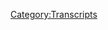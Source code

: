 {{Transcript
    | title         = [[588: August 15, 2021]]
    | caption       = [https://knowledgefight.libsyn.com/588-august-15-2021 Listen to this episode on Libsyn]
    | episodeNumber = [[588: August 15, 2021|588]]
    | length        = 01:23:44
}}

{{MessageBox
    | header     = Warning: Bot Generated Content
    | text       = This transcript was automatically generated by transcription software and likely contains many mistakes and misattributions. Please check the audio for definitive quotes, attribution, and context.
    | image      = N3yvass4myg91.webp
    | imagewidth = 50px
    | id         = warning
}}

{{TranscriptBlock
    | name      = Unknown Speaker
    | timestamp = 00:00:00.000
    | text      = N-N-N-N-N-N-N-Knowledge Fight
}}

{{TranscriptBlock
    | name      = Unknown Speaker
    | timestamp = 00:00:12.960
    | text      = Damn, and, Jordan, I am SWEATING
}}

{{TranscriptBlock
    | name      = Unknown Speaker
    | timestamp = 00:00:18.039
    | text      = knowledgefight.com, it's time to pray
}}

{{TranscriptBlock
    | name      = Unknown Speaker
    | timestamp = 00:00:21.320
    | text      = I have great respect for knowledgefight
}}

{{TranscriptBlock
    | name      = Unknown Speaker
    | timestamp = 00:00:23.879
    | text      = knowledgefight
}}

{{TranscriptBlock
    | name      = Unknown Speaker
    | timestamp = 00:00:25.179
    | text      = I'm sick of them posing as if they're the good guys
}}

{{TranscriptBlock
    | name      = Unknown Speaker
    | timestamp = 00:00:27.399
    | text      = saying we are the bad guys
}}

{{TranscriptBlock
    | name      = Unknown Speaker
    | timestamp = 00:00:28.960
    | text      = knowledgefight
}}

{{TranscriptBlock
    | name      = Unknown Speaker
    | timestamp = 00:00:30.000
    | text      = Damn, and, Jordan, knowledgefight
}}

{{TranscriptBlock
    | name      = Unknown Speaker
    | timestamp = 00:00:32.280
    | text      = Riddle her, riddle her, riddle her
}}

{{TranscriptBlock
    | name      = Unknown Speaker
    | timestamp = 00:00:34.520
    | text      = I need, I need money
}}

{{TranscriptBlock
    | name      = Unknown Speaker
    | timestamp = 00:00:36.520
    | text      = Riddle her, riddle her, riddle her
}}

{{TranscriptBlock
    | name      = Unknown Speaker
    | timestamp = 00:00:39.359
    | text      = Andy and Kansas
}}

{{TranscriptBlock
    | name      = Unknown Speaker
    | timestamp = 00:00:40.479
    | text      = Andy and, Andy, and
}}

{{TranscriptBlock
    | name      = Unknown Speaker
    | timestamp = 00:00:42.200
    | text      = Stop it
}}

{{TranscriptBlock
    | name      = Unknown Speaker
    | timestamp = 00:00:42.920
    | text      = Andy and, Andy and Kansas
}}

{{TranscriptBlock
    | name      = Unknown Speaker
    | timestamp = 00:00:44.759
    | text      = Andy, Andy, it's time to pray
}}

{{TranscriptBlock
    | name      = Unknown Speaker
    | timestamp = 00:00:47.119
    | text      = Andy and Kansas, you're on the air, thanks for holding us
}}

{{TranscriptBlock
    | name      = Unknown Speaker
    | timestamp = 00:00:49.399
    | text      = Hello, Alex, I'm a first-time caller, I'm a huge fan
}}

{{TranscriptBlock
    | name      = Unknown Speaker
    | timestamp = 00:00:51.799
    | text      = I love your work
}}

{{TranscriptBlock
    | name      = Unknown Speaker
    | timestamp = 00:00:52.960
    | text      = knowledgefight
}}

{{TranscriptBlock
    | name      = Unknown Speaker
    | timestamp = 00:00:54.119
    | text      = N-N-N-N-N-N-Knowledgefight.com
}}

{{TranscriptBlock
    | name      = Unknown Speaker
    | timestamp = 00:00:57.079
    | text      = N-N-N-N-N-Knowledgefight.com
}}

{{TranscriptBlock
    | name      = Unknown Speaker
    | timestamp = 00:00:59.320
    | text      = Hey everybody, welcome back to Knowledge Fight, I'm Dan
}}

{{TranscriptBlock
    | name      = Unknown Speaker
    | timestamp = 00:01:01.439
    | text      = I'm Jordan
}}

{{TranscriptBlock
    | name      = Unknown Speaker
    | timestamp = 00:01:02.000
    | text      = We're a couple dudes, like to sit around, drink novelty
}}

{{TranscriptBlock
    | name      = Unknown Speaker
    | timestamp = 00:01:04.319
    | text      = with saline altars
}}

{{TranscriptBlock
    | name      = Unknown Speaker
    | timestamp = 00:01:06.519
    | text      = Drink novelty saline altars?
}}

{{TranscriptBlock
    | name      = Unknown Speaker
    | timestamp = 00:01:08.040
    | text      = Yes
}}

{{TranscriptBlock
    | name      = Unknown Speaker
    | timestamp = 00:01:08.439
    | text      = I like that one
}}

{{TranscriptBlock
    | name      = Unknown Speaker
    | timestamp = 00:01:09.200
    | text      = And talk a little bit about Alex Jones
}}

{{TranscriptBlock
    | name      = Unknown Speaker
    | timestamp = 00:01:11.040
    | text      = I think we're about to get cups that are made out of saline altars
}}

{{TranscriptBlock
    | name      = Unknown Speaker
    | timestamp = 00:01:14.280
    | text      = I think that's what's gonna happen here
}}

{{TranscriptBlock
    | name      = Unknown Speaker
    | timestamp = 00:01:15.359
    | text      = This is just still right in July on my checks, man
}}

{{TranscriptBlock
    | name      = Unknown Speaker
    | timestamp = 00:01:18.000
    | text      = I cannot get out of autopilot sometimes
}}

{{TranscriptBlock
    | name      = Unknown Speaker
    | timestamp = 00:01:20.719
    | text      = It's tough, it's tough
}}

{{TranscriptBlock
    | name      = Unknown Speaker
    | timestamp = 00:01:22.599
    | text      = Yeah
}}

{{TranscriptBlock
    | name      = Unknown Speaker
    | timestamp = 00:01:23.159
    | text      = Yeah, Dan
}}

{{TranscriptBlock
    | name      = Unknown Speaker
    | timestamp = 00:01:24.040
    | text      = What's up?
}}

{{TranscriptBlock
    | name      = Unknown Speaker
    | timestamp = 00:01:24.519
    | text      = What's new for you? I've got a question for you
}}

{{TranscriptBlock
    | name      = Unknown Speaker
    | timestamp = 00:01:26.879
    | text      = Okay, sure
}}

{{TranscriptBlock
    | name      = Unknown Speaker
    | timestamp = 00:01:28.480
    | text      = What's your bright spot today?
}}

{{TranscriptBlock
    | name      = Unknown Speaker
    | timestamp = 00:01:29.840
    | text      = My bright spot today, Jordan, this is not Buzz Marketing for the post office
}}

{{TranscriptBlock
    | name      = Unknown Speaker
    | timestamp = 00:01:33.159
    | text      = Alright
}}

{{TranscriptBlock
    | name      = Unknown Speaker
    | timestamp = 00:01:33.519
    | text      = This is not SpawnCon
}}

{{TranscriptBlock
    | name      = Unknown Speaker
    | timestamp = 00:01:35.239
    | text      = Does the post office sponsor things?
}}

{{TranscriptBlock
    | name      = Unknown Speaker
    | timestamp = 00:01:37.280
    | text      = Stamps
}}

{{TranscriptBlock
    | name      = Unknown Speaker
    | timestamp = 00:01:38.680
    | text      = I'm sending out all these buttons
}}

{{TranscriptBlock
    | name      = Unknown Speaker
    | timestamp = 00:01:39.959
    | text      = You're loving stamps
}}

{{TranscriptBlock
    | name      = Unknown Speaker
    | timestamp = 00:01:40.640
    | text      = And it's so fun, look at these stamps
}}

{{TranscriptBlock
    | name      = Unknown Speaker
    | timestamp = 00:01:41.879
    | text      = Oh my god, you're a philatelist
}}

{{TranscriptBlock
    | name      = Unknown Speaker
    | timestamp = 00:01:43.680
    | text      = Cappuccino, cappuccino stamps
}}

{{TranscriptBlock
    | name      = Unknown Speaker
    | timestamp = 00:01:46.879
    | text      = There's like a bunch of coffee drinks, that's really fun
}}

{{TranscriptBlock
    | name      = Unknown Speaker
    | timestamp = 00:01:49.120
    | text      = I just got these ones that are, uh, people tap dancing
}}

{{TranscriptBlock
    | name      = Unknown Speaker
    | timestamp = 00:01:52.079
    | text      = Okay, I see them, they're in different movements
}}

{{TranscriptBlock
    | name      = Unknown Speaker
    | timestamp = 00:01:54.200
    | text      = Yes
}}

{{TranscriptBlock
    | name      = Unknown Speaker
    | timestamp = 00:01:54.560
    | text      = Yeah, they're tap dancing in different ways
}}

{{TranscriptBlock
    | name      = Unknown Speaker
    | timestamp = 00:01:56.599
    | text      = It's so fun because it's clear, you can tell motion
}}

{{TranscriptBlock
    | name      = Unknown Speaker
    | timestamp = 00:01:59.640
    | text      = But it's a static picture, it's not moving at all
}}

{{TranscriptBlock
    | name      = Unknown Speaker
    | timestamp = 00:02:02.000
    | text      = But you can tell there's movement
}}

{{TranscriptBlock
    | name      = Unknown Speaker
    | timestamp = 00:02:03.719
    | text      = Yeah, yeah, yeah
}}

{{TranscriptBlock
    | name      = Unknown Speaker
    | timestamp = 00:02:04.680
    | text      = Oh, and then the highlight is this one
}}

{{TranscriptBlock
    | name      = Unknown Speaker
    | timestamp = 00:02:06.519
    | text      = Sun Science
}}

{{TranscriptBlock
    | name      = Unknown Speaker
    | timestamp = 00:02:08.159
    | text      = Oh, that is actually pretty cool
}}

{{TranscriptBlock
    | name      = Unknown Speaker
    | timestamp = 00:02:09.639
    | text      = They're like, uh, kind of shiny
}}

{{TranscriptBlock
    | name      = Unknown Speaker
    | timestamp = 00:02:11.319
    | text      = Yeah
}}

{{TranscriptBlock
    | name      = Unknown Speaker
    | timestamp = 00:02:11.759
    | text      = And like, they reflect light if you move them around
}}

{{TranscriptBlock
    | name      = Unknown Speaker
    | timestamp = 00:02:14.280
    | text      = You get different looks of the sun
}}

{{TranscriptBlock
    | name      = Unknown Speaker
    | timestamp = 00:02:16.360
    | text      = Yeah, that's not, that's not bad
}}

{{TranscriptBlock
    | name      = Unknown Speaker
    | timestamp = 00:02:17.919
    | text      = So some people who are getting buttons are gonna get some cool sun, uh, stamps
}}

{{TranscriptBlock
    | name      = Unknown Speaker
    | timestamp = 00:02:23.120
    | text      = Some are gonna get some tap dancing and some are gonna get coffee drinks
}}

{{TranscriptBlock
    | name      = Unknown Speaker
    | timestamp = 00:02:25.639
    | text      = I'm waiting for you to get some binders and start really going for the stamp collecting
}}

{{TranscriptBlock
    | name      = Unknown Speaker
    | timestamp = 00:02:30.360
    | text      = Uh, I
}}

{{TranscriptBlock
    | name      = Unknown Speaker
    | timestamp = 00:02:31.599
    | text      = We're gonna get 300 stamps by the end of this year
}}

{{TranscriptBlock
    | name      = Unknown Speaker
    | timestamp = 00:02:35.120
    | text      = I mean, look, dude, one of the things that is definitely true is that I do have a collector's impulse
}}

{{TranscriptBlock
    | name      = Unknown Speaker
    | timestamp = 00:02:40.199
    | text      = That's true
}}

{{TranscriptBlock
    | name      = Unknown Speaker
    | timestamp = 00:02:40.840
    | text      = I used to collect, uh, certainly basketball cards
}}

{{TranscriptBlock
    | name      = Unknown Speaker
    | timestamp = 00:02:44.000
    | text      = Uh, a little bit of football cards, mostly basketball though
}}

{{TranscriptBlock
    | name      = Unknown Speaker
    | timestamp = 00:02:47.000
    | text      = Uh, Marvel cards
}}

{{TranscriptBlock
    | name      = Unknown Speaker
    | timestamp = 00:02:48.800
    | text      = Did you?
}}

{{TranscriptBlock
    | name      = Unknown Speaker
    | timestamp = 00:02:49.360
    | text      = Yeah
}}

{{TranscriptBlock
    | name      = Unknown Speaker
    | timestamp = 00:02:49.680
    | text      = I did not know that
}}

{{TranscriptBlock
    | name      = Unknown Speaker
    | timestamp = 00:02:50.439
    | text      = They had those
}}

{{TranscriptBlock
    | name      = Unknown Speaker
    | timestamp = 00:02:51.319
    | text      = But you weren't a Pokemon card person
}}

{{TranscriptBlock
    | name      = Unknown Speaker
    | timestamp = 00:02:53.080
    | text      = I was a little bit too old for that
}}

{{TranscriptBlock
    | name      = Unknown Speaker
    | timestamp = 00:02:55.199
    | text      = Yeah
}}

{{TranscriptBlock
    | name      = Unknown Speaker
    | timestamp = 00:02:55.719
    | text      = I had, my, my timing was a tiny bit off
}}

{{TranscriptBlock
    | name      = Unknown Speaker
    | timestamp = 00:02:58.199
    | text      = Did you do Magic the Gathering?
}}

{{TranscriptBlock
    | name      = Unknown Speaker
    | timestamp = 00:02:59.800
    | text      = I would have, but my parents found it demonic
}}

{{TranscriptBlock
    | name      = Unknown Speaker
    | timestamp = 00:03:02.199
    | text      = Oh, that's right
}}

{{TranscriptBlock
    | name      = Unknown Speaker
    | timestamp = 00:03:03.520
    | text      = You got right in that, Matt
}}

{{TranscriptBlock
    | name      = Unknown Speaker
    | timestamp = 00:03:04.879
    | text      = Yeah
}}

{{TranscriptBlock
    | name      = Unknown Speaker
    | timestamp = 00:03:05.360
    | text      = It was, it was something that was very attractive to me
}}

{{TranscriptBlock
    | name      = Unknown Speaker
    | timestamp = 00:03:07.759
    | text      = And, uh, in hindsight, I wish that I had the wherewithal to, like, stand up and just be like
}}

{{TranscriptBlock
    | name      = Unknown Speaker
    | timestamp = 00:03:12.439
    | text      = I'm gonna have a secret collection of these
}}

{{TranscriptBlock
    | name      = Unknown Speaker
    | timestamp = 00:03:15.159
    | text      = Um, but I did not
}}

{{TranscriptBlock
    | name      = Unknown Speaker
    | timestamp = 00:03:16.360
    | text      = I had a weird situation
}}

{{TranscriptBlock
    | name      = Unknown Speaker
    | timestamp = 00:03:17.680
    | text      = I pla-, I went to a Magic the Gathering tournament at a, uh, uh, what's it called?
}}

{{TranscriptBlock
    | name      = Unknown Speaker
    | timestamp = 00:03:22.639
    | text      = Uh, Masonic Lodge, uh, one of my friends, his dad
}}

{{TranscriptBlock
    | name      = Unknown Speaker
    | timestamp = 00:03:26.560
    | text      = This checks out
}}

{{TranscriptBlock
    | name      = Unknown Speaker
    | timestamp = 00:03:27.159
    | text      = His dad was a Mason
}}

{{TranscriptBlock
    | name      = Unknown Speaker
    | timestamp = 00:03:28.639
    | text      = This is exactly what my parents were saying
}}

{{TranscriptBlock
    | name      = Unknown Speaker
    | timestamp = 00:03:30.599
    | text      = Yeah, and so
}}

{{TranscriptBlock
    | name      = Unknown Speaker
    | timestamp = 00:03:31.479
    | text      = Yeah, the Masons are involved with Magic the Gathering
}}

{{TranscriptBlock
    | name      = Unknown Speaker
    | timestamp = 00:03:33.879
    | text      = He took me to a Magic the Gathering tournament at a Masonic temple
}}

{{TranscriptBlock
    | name      = Unknown Speaker
    | timestamp = 00:03:37.159
    | text      = And, uh, I did not do well
}}

{{TranscriptBlock
    | name      = Unknown Speaker
    | timestamp = 00:03:39.159
    | text      = It was only my second time playing, but he was very interesting
}}

{{TranscriptBlock
    | name      = Unknown Speaker
    | timestamp = 00:03:41.919
    | text      = And then they took, uh, uh, 12 ounces of your blood
}}

{{TranscriptBlock
    | name      = Unknown Speaker
    | timestamp = 00:03:45.159
    | text      = Yeah, exactly
}}

{{TranscriptBlock
    | name      = Unknown Speaker
    | timestamp = 00:03:46.479
    | text      = From losing
}}

{{TranscriptBlock
    | name      = Unknown Speaker
    | timestamp = 00:03:47.080
    | text      = That's where it all went south for me
}}

{{TranscriptBlock
    | name      = Unknown Speaker
    | timestamp = 00:03:48.520
    | text      = Um, yeah, I, I, I don't think I'll get into collecting stamps
}}

{{TranscriptBlock
    | name      = Unknown Speaker
    | timestamp = 00:03:52.080
    | text      = But the only reason is because there's too many of them
}}

{{TranscriptBlock
    | name      = Unknown Speaker
    | timestamp = 00:03:54.919
    | text      = Yeah
}}

{{TranscriptBlock
    | name      = Unknown Speaker
    | timestamp = 00:03:55.719
    | text      = It, it, there's, it, it's been too long that they've been making them
}}

{{TranscriptBlock
    | name      = Unknown Speaker
    | timestamp = 00:04:01.879
    | text      = It does seem a little daunting to start collecting stamps now
}}

{{TranscriptBlock
    | name      = Unknown Speaker
    | timestamp = 00:04:05.120
    | text      = Yeah, now is not the time
}}

{{TranscriptBlock
    | name      = Unknown Speaker
    | timestamp = 00:04:07.639
    | text      = Like, a long time ago would have been
}}

{{TranscriptBlock
    | name      = Unknown Speaker
    | timestamp = 00:04:10.039
    | text      = 1880s, you start collecting stamps by the end of the century
}}

{{TranscriptBlock
    | name      = Unknown Speaker
    | timestamp = 00:04:14.680
    | text      = You're golden, but now
}}

{{TranscriptBlock
    | name      = Unknown Speaker
    | timestamp = 00:04:16.079
    | text      = Same, same with coins
}}

{{TranscriptBlock
    | name      = Unknown Speaker
    | timestamp = 00:04:17.120
    | text      = Like, it just seems like
}}

{{TranscriptBlock
    | name      = Unknown Speaker
    | timestamp = 00:04:18.240
    | text      = These boats have sailed
}}

{{TranscriptBlock
    | name      = Unknown Speaker
    | timestamp = 00:04:19.519
    | text      = Yeah
}}

{{TranscriptBlock
    | name      = Unknown Speaker
    | timestamp = 00:04:19.839
    | text      = But there is still a part of me that yearns for a collection of something.
}}

{{TranscriptBlock
    | name      = Unknown Speaker
    | timestamp = 00:04:22.839
    | text      = I mean, we gotta start diving for doubloons.
}}

{{TranscriptBlock
    | name      = Unknown Speaker
    | timestamp = 00:04:25.300
    | text      = We should collect doubloons.
}}

{{TranscriptBlock
    | name      = Unknown Speaker
    | timestamp = 00:04:26.879
    | text      = I can't tell you how in I am on that.
}}

{{TranscriptBlock
    | name      = Unknown Speaker
    | timestamp = 00:04:29.560
    | text      = Let's do it.
}}

{{TranscriptBlock
    | name      = Unknown Speaker
    | timestamp = 00:04:31.300
    | text      = Let's...
}}

{{TranscriptBlock
    | name      = Unknown Speaker
    | timestamp = 00:04:32.560
    | text      = I'll collect doubloons.
}}

{{TranscriptBlock
    | name      = Unknown Speaker
    | timestamp = 00:04:33.480
    | text      = ...get some buried sunken treasures.
}}

{{TranscriptBlock
    | name      = Unknown Speaker
    | timestamp = 00:04:35.480
    | text      = The next James Cameron.
}}

{{TranscriptBlock
    | name      = Unknown Speaker
    | timestamp = 00:04:36.860
    | text      = Let's...
}}

{{TranscriptBlock
    | name      = Unknown Speaker
    | timestamp = 00:04:38.399
    | text      = Next vacation.
}}

{{TranscriptBlock
    | name      = Unknown Speaker
    | timestamp = 00:04:39.819
    | text      = Let's go huntin' for treasure.
}}

{{TranscriptBlock
    | name      = Unknown Speaker
    | timestamp = 00:04:41.939
    | text      = Hahahaha!
}}

{{TranscriptBlock
    | name      = Unknown Speaker
    | timestamp = 00:04:44.779
    | text      = Alright.
}}

{{TranscriptBlock
    | name      = Unknown Speaker
    | timestamp = 00:04:45.779
    | text      = Put it in the books.
}}

{{TranscriptBlock
    | name      = Unknown Speaker
    | timestamp = 00:04:46.860
    | text      = Treasure hunting.
}}

{{TranscriptBlock
    | name      = Unknown Speaker
    | timestamp = 00:04:47.699
    | text      = Alright.
}}

{{TranscriptBlock
    | name      = Unknown Speaker
    | timestamp = 00:04:48.360
    | text      = 2022.
}}

{{TranscriptBlock
    | name      = Unknown Speaker
    | timestamp = 00:04:50.620
    | text      = I hear that there's a clue on the back of the...
}}

{{TranscriptBlock
    | name      = Unknown Speaker
    | timestamp = 00:04:53.740
    | text      = Declaration of Independence.
}}

{{TranscriptBlock
    | name      = Unknown Speaker
    | timestamp = 00:04:57.420
    | text      = We should go check that out.
}}

{{TranscriptBlock
    | name      = Unknown Speaker
    | timestamp = 00:04:59.259
    | text      = What's your Bright Spot?
}}

{{TranscriptBlock
    | name      = Unknown Speaker
    | timestamp = 00:05:00.379
    | text      = My Bright Spot...
}}

{{TranscriptBlock
    | name      = Unknown Speaker
    | timestamp = 00:05:01.459
    | text      = Oh, there's a new game out called Humankind, I think is the name of it.
}}

{{TranscriptBlock
    | name      = Unknown Speaker
    | timestamp = 00:05:06.800
    | text      = Pretty sure, but it's basically Civilization 6.
}}

{{TranscriptBlock
    | name      = Unknown Speaker
    | timestamp = 00:05:11.019
    | text      = But it's different.
}}

{{TranscriptBlock
    | name      = Unknown Speaker
    | timestamp = 00:05:13.019
    | text      = You know, it's really, really good.
}}

{{TranscriptBlock
    | name      = Unknown Speaker
    | timestamp = 00:05:14.259
    | text      = Oh, it's the same but different, you say.
}}

{{TranscriptBlock
    | name      = Unknown Speaker
    | timestamp = 00:05:15.980
    | text      = You know, it's one of those games where you play it and you're like, okay, I realize that
}}

{{TranscriptBlock
    | name      = Unknown Speaker
    | timestamp = 00:05:20.519
    | text      = this is almost exactly like Civilization 6.
}}

{{TranscriptBlock
    | name      = Unknown Speaker
    | timestamp = 00:05:23.980
    | text      = But then, while you're playing it, you're like, I don't know if there's any other way
}}

{{TranscriptBlock
    | name      = Unknown Speaker
    | timestamp = 00:05:27.459
    | text      = to make this type of game, though.
}}

{{TranscriptBlock
    | name      = Unknown Speaker
    | timestamp = 00:05:29.860
    | text      = That's how incredibly valuable Civilization is, the game series.
}}

{{TranscriptBlock
    | name      = Unknown Speaker
    | timestamp = 00:05:34.540
    | text      = Sort of like a city and state simulation.
}}

{{TranscriptBlock
    | name      = Unknown Speaker
    | timestamp = 00:05:37.959
    | text      = Yeah, yeah, yeah.
}}

{{TranscriptBlock
    | name      = Unknown Speaker
    | timestamp = 00:05:39.379
    | text      = And you start out just kind of the way you do.
}}

{{TranscriptBlock
    | name      = Unknown Speaker
    | timestamp = 00:05:42.019
    | text      = You start out in the Neolithic Age.
}}

{{TranscriptBlock
    | name      = Unknown Speaker
    | timestamp = 00:05:43.459
    | text      = And some of the cool things about it is that you can change your society and evolve over
}}

{{TranscriptBlock
    | name      = Unknown Speaker
    | timestamp = 00:05:47.779
    | text      = time instead of just being stuck with like, oh, we're the, you know, Joe Empire, and now
}}

{{TranscriptBlock
    | name      = Unknown Speaker
    | timestamp = 00:05:54.540
    | text      = you're going to stay like that until the future.
}}

{{TranscriptBlock
    | name      = Unknown Speaker
    | timestamp = 00:05:56.819
    | text      = You can grow and change and you can have different kinds of different things going on.
}}

{{TranscriptBlock
    | name      = Unknown Speaker
    | timestamp = 00:06:00.339
    | text      = It's actually really, really interesting.
}}

{{TranscriptBlock
    | name      = Unknown Speaker
    | timestamp = 00:06:02.379
    | text      = I'm looking it up and I'm seeing that it's just on computers now, so I am out.
}}

{{TranscriptBlock
    | name      = Unknown Speaker
    | timestamp = 00:06:07.779
    | text      = Yeah, I apologize for that.
}}

{{TranscriptBlock
    | name      = Unknown Speaker
    | timestamp = 00:06:09.379
    | text      = But that does sound really fun.
}}

{{TranscriptBlock
    | name      = Unknown Speaker
    | timestamp = 00:06:10.860
    | text      = It's really good.
}}

{{TranscriptBlock
    | name      = Unknown Speaker
    | timestamp = 00:06:11.860
    | text      = It's really good.
}}

{{TranscriptBlock
    | name      = Unknown Speaker
    | timestamp = 00:06:12.860
    | text      = I do find that I enjoy those games a little bit more than I thought I did.
}}

{{TranscriptBlock
    | name      = Unknown Speaker
    | timestamp = 00:06:17.100
    | text      = Yeah.
}}

{{TranscriptBlock
    | name      = Unknown Speaker
    | timestamp = 00:06:18.100
    | text      = Like, I definitely loved SimCity and Civilization when I was younger and coming up, but simulation
}}

{{TranscriptBlock
    | name      = Unknown Speaker
    | timestamp = 00:06:25.060
    | text      = games kind of took a real back seat.
}}

{{TranscriptBlock
    | name      = Unknown Speaker
    | timestamp = 00:06:28.579
    | text      = Yeah, yeah, yeah.
}}

{{TranscriptBlock
    | name      = Unknown Speaker
    | timestamp = 00:06:29.579
    | text      = But there's a lot of fun in that.
}}

{{TranscriptBlock
    | name      = Unknown Speaker
    | timestamp = 00:06:31.100
    | text      = Oh, totally.
}}

{{TranscriptBlock
    | name      = Unknown Speaker
    | timestamp = 00:06:32.100
    | text      = And it's a nice mix.
}}

{{TranscriptBlock
    | name      = Unknown Speaker
    | timestamp = 00:06:33.100
    | text      = Like, if you've ever played Crusader Kings 2 or something like that, where the level
}}

{{TranscriptBlock
    | name      = Unknown Speaker
    | timestamp = 00:06:37.180
    | text      = of complexity is such that it's so impossible to like, hey, just start playing.
}}

{{TranscriptBlock
    | name      = Unknown Speaker
    | timestamp = 00:06:42.019
    | text      = You're like, you have to read through Reddit for an hour just to figure out how to start
}}

{{TranscriptBlock
    | name      = Unknown Speaker
    | timestamp = 00:06:45.620
    | text      = the game, you know?
}}

{{TranscriptBlock
    | name      = Unknown Speaker
    | timestamp = 00:06:46.620
    | text      = How do I walk?
}}

{{TranscriptBlock
    | name      = Unknown Speaker
    | timestamp = 00:06:47.620
    | text      = Yeah, exactly.
}}

{{TranscriptBlock
    | name      = Unknown Speaker
    | timestamp = 00:06:48.620
    | text      = But this one has, like, that good mix of difficulty and simplicity and fun.
}}

{{TranscriptBlock
    | name      = Unknown Speaker
    | timestamp = 00:06:54.019
    | text      = It's great.
}}

{{TranscriptBlock
    | name      = Unknown Speaker
    | timestamp = 00:06:55.019
    | text      = It's great.
}}

{{TranscriptBlock
    | name      = Unknown Speaker
    | timestamp = 00:06:56.019
    | text      = I like it.
}}

{{TranscriptBlock
    | name      = Unknown Speaker
    | timestamp = 00:06:57.019
    | text      = So, Jordan, today what we're doing is we are talking about August 15th, 2021, if I check.
}}

{{TranscriptBlock
    | name      = Unknown Speaker
    | timestamp = 00:07:01.779
    | text      = Ah, shit.
}}

{{TranscriptBlock
    | name      = Unknown Speaker
    | timestamp = 00:07:03.180
    | text      = This is the day that the news broke of the Taliban entering Kabul.
}}

{{TranscriptBlock
    | name      = Unknown Speaker
    | timestamp = 00:07:09.620
    | text      = Yep, yep.
}}

{{TranscriptBlock
    | name      = Unknown Speaker
    | timestamp = 00:07:10.620
    | text      = So I thought it would be interesting to check in, you know, like, these days that things
}}

{{TranscriptBlock
    | name      = Unknown Speaker
    | timestamp = 00:07:15.339
    | text      = happen, I always am interested in the snapshot.
}}

{{TranscriptBlock
    | name      = Unknown Speaker
    | timestamp = 00:07:18.180
    | text      = Sure.
}}

{{TranscriptBlock
    | name      = Unknown Speaker
    | timestamp = 00:07:19.180
    | text      = You know, the day of.
}}

{{TranscriptBlock
    | name      = Unknown Speaker
    | timestamp = 00:07:20.180
    | text      = Right.
}}

{{TranscriptBlock
    | name      = Unknown Speaker
    | timestamp = 00:07:21.180
    | text      = What is Alex's coverage?
}}

{{TranscriptBlock
    | name      = Unknown Speaker
    | timestamp = 00:07:22.740
    | text      = He's the tip of the spear.
}}

{{TranscriptBlock
    | name      = Unknown Speaker
    | timestamp = 00:07:23.740
    | text      = The capital has fallen.
}}

{{TranscriptBlock
    | name      = Unknown Speaker
    | timestamp = 00:07:24.980
    | text      = He's tomorrow's news today.
}}

{{TranscriptBlock
    | name      = Unknown Speaker
    | timestamp = 00:07:26.740
    | text      = Right.
}}

{{TranscriptBlock
    | name      = Unknown Speaker
    | timestamp = 00:07:27.740
    | text      = So today, if something's happening, I guess he should be way ahead of it.
}}

{{TranscriptBlock
    | name      = Unknown Speaker
    | timestamp = 00:07:32.639
    | text      = You would think.
}}

{{TranscriptBlock
    | name      = Unknown Speaker
    | timestamp = 00:07:33.639
    | text      = Because he didn't cover this yesterday.
}}

{{TranscriptBlock
    | name      = Unknown Speaker
    | timestamp = 00:07:35.459
    | text      = No, no.
}}

{{TranscriptBlock
    | name      = Unknown Speaker
    | timestamp = 00:07:36.459
    | text      = The day before.
}}

{{TranscriptBlock
    | name      = Unknown Speaker
    | timestamp = 00:07:37.459
    | text      = Yeah.
}}

{{TranscriptBlock
    | name      = Unknown Speaker
    | timestamp = 00:07:38.459
    | text      = He would think that this day's news wasn't covered yesterday.
}}

{{TranscriptBlock
    | name      = Unknown Speaker
    | timestamp = 00:07:42.300
    | text      = Today's news is today.
}}

{{TranscriptBlock
    | name      = Unknown Speaker
    | timestamp = 00:07:43.620
    | text      = Right.
}}

{{TranscriptBlock
    | name      = Unknown Speaker
    | timestamp = 00:07:44.620
    | text      = Right.
}}

{{TranscriptBlock
    | name      = Unknown Speaker
    | timestamp = 00:07:45.620
    | text      = So let's see.
}}

{{TranscriptBlock
    | name      = Unknown Speaker
    | timestamp = 00:07:46.620
    | text      = I want to see how he covers it.
}}

{{TranscriptBlock
    | name      = Unknown Speaker
    | timestamp = 00:07:47.620
    | text      = Yeah.
}}

{{TranscriptBlock
    | name      = Unknown Speaker
    | timestamp = 00:07:48.620
    | text      = So here we are, August 15th.
}}

{{TranscriptBlock
    | name      = Unknown Speaker
    | timestamp = 00:07:49.620
    | text      = We'll get down to business on this.
}}

{{TranscriptBlock
    | name      = Unknown Speaker
    | timestamp = 00:07:50.620
    | text      = But first, Jordan, let's take a little moment and say hello to some new wonks.
}}

{{TranscriptBlock
    | name      = Unknown Speaker
    | timestamp = 00:07:51.860
    | text      = Ooh, that's a great idea.
}}

{{TranscriptBlock
    | name      = Unknown Speaker
    | timestamp = 00:07:52.939
    | text      = So first, Manuel Z.
}}

{{TranscriptBlock
    | name      = Unknown Speaker
    | timestamp = 00:07:54.459
    | text      = Thank you so much.
}}

{{TranscriptBlock
    | name      = Unknown Speaker
    | timestamp = 00:07:55.459
    | text      = You're now a policy wonk.
}}

{{TranscriptBlock
    | name      = Unknown Speaker
    | timestamp = 00:07:56.579
    | text      = I'm a policy wonk.
}}

{{TranscriptBlock
    | name      = Unknown Speaker
    | timestamp = 00:07:57.579
    | text      = Thank you, Manuel.
}}

{{TranscriptBlock
    | name      = Unknown Speaker
    | timestamp = 00:07:58.579
    | text      = Next, Wombat Lord.
}}

{{TranscriptBlock
    | name      = Unknown Speaker
    | timestamp = 00:07:59.860
    | text      = Thank you so much.
}}

{{TranscriptBlock
    | name      = Unknown Speaker
    | timestamp = 00:08:00.860
    | text      = You're now a policy wonk.
}}

{{TranscriptBlock
    | name      = Unknown Speaker
    | timestamp = 00:08:01.860
    | text      = I'm a policy wonk.
}}

{{TranscriptBlock
    | name      = Unknown Speaker
    | timestamp = 00:08:02.860
    | text      = Thanks, Wombat Lord.
}}

{{TranscriptBlock
    | name      = Unknown Speaker
    | timestamp = 00:08:03.860
    | text      = Thank you.
}}

{{TranscriptBlock
    | name      = Unknown Speaker
    | timestamp = 00:08:04.860
    | text      = Next, Lex.
}}

{{TranscriptBlock
    | name      = Unknown Speaker
    | timestamp = 00:08:05.860
    | text      = Thank you so much.
}}

{{TranscriptBlock
    | name      = Unknown Speaker
    | timestamp = 00:08:06.860
    | text      = You're now a policy wonk.
}}

{{TranscriptBlock
    | name      = Unknown Speaker
    | timestamp = 00:08:07.860
    | text      = Next, Lex.
}}

{{TranscriptBlock
    | name      = Unknown Speaker
    | timestamp = 00:08:08.860
    | text      = Thank you.
}}

{{TranscriptBlock
    | name      = Unknown Speaker
    | timestamp = 00:08:09.860
    | text      = Next, Chesterfield.
}}

{{TranscriptBlock
    | name      = Unknown Speaker
    | timestamp = 00:08:10.860
    | text      = Thank you so much.
}}

{{TranscriptBlock
    | name      = Unknown Speaker
    | timestamp = 00:08:11.860
    | text      = You're now a policy wonk.
}}

{{TranscriptBlock
    | name      = Unknown Speaker
    | timestamp = 00:08:12.860
    | text      = I'm a policy wonk.
}}

{{TranscriptBlock
    | name      = Unknown Speaker
    | timestamp = 00:08:13.860
    | text      = Thank you, Chesterfield.
}}

{{TranscriptBlock
    | name      = Unknown Speaker
    | timestamp = 00:08:14.860
    | text      = Next, Squid Muscle.
}}

{{TranscriptBlock
    | name      = Unknown Speaker
    | timestamp = 00:08:15.860
    | text      = Thank you so much.
}}

{{TranscriptBlock
    | name      = Unknown Speaker
    | timestamp = 00:08:16.860
    | text      = You are now a policy wonk.
}}

{{TranscriptBlock
    | name      = Unknown Speaker
    | timestamp = 00:08:17.860
    | text      = I'm a policy wonk.
}}

{{TranscriptBlock
    | name      = Unknown Speaker
    | timestamp = 00:08:18.860
    | text      = Thank you, Squid.
}}

{{TranscriptBlock
    | name      = Unknown Speaker
    | timestamp = 00:08:19.860
    | text      = Do squids have muscles?
}}

{{TranscriptBlock
    | name      = Unknown Speaker
    | timestamp = 00:08:20.860
    | text      = I'm not sure.
}}

{{TranscriptBlock
    | name      = Unknown Speaker
    | timestamp = 00:08:21.860
    | text      = That's a good question.
}}

{{TranscriptBlock
    | name      = Unknown Speaker
    | timestamp = 00:08:22.860
    | text      = That's an interesting question.
}}

{{TranscriptBlock
    | name      = Unknown Speaker
    | timestamp = 00:08:23.860
    | text      = And we got a technocrat out there.
}}

{{TranscriptBlock
    | name      = Unknown Speaker
    | timestamp = 00:08:24.860
    | text      = I renounce Jesus Christ.
}}

{{TranscriptBlock
    | name      = Unknown Speaker
    | timestamp = 00:08:25.860
    | text      = Thank you so much.
}}

{{TranscriptBlock
    | name      = Unknown Speaker
    | timestamp = 00:08:26.860
    | text      = You are now a technocrat.
}}

{{TranscriptBlock
    | name      = Unknown Speaker
    | timestamp = 00:08:27.860
    | text      = I'm a policy wonk.
}}

{{TranscriptBlock
    | name      = Unknown Speaker
    | timestamp = 00:08:28.860
    | text      = Crikey, mate.
}}

{{TranscriptBlock
    | name      = Unknown Speaker
    | timestamp = 00:08:29.860
    | text      = That's fantastic.
}}

{{TranscriptBlock
    | name      = Unknown Speaker
    | timestamp = 00:08:30.860
    | text      = Have yourself a brew.
}}

{{TranscriptBlock
    | name      = Unknown Speaker
    | timestamp = 00:08:31.860
    | text      = How's your 401k doing, bro?
}}

{{TranscriptBlock
    | name      = Unknown Speaker
    | timestamp = 00:08:32.860
    | text      = All right.
}}

{{TranscriptBlock
    | name      = Unknown Speaker
    | timestamp = 00:08:33.860
    | text      = We got to go full tilt boogie on this Watson, all right?
}}

{{TranscriptBlock
    | name      = Unknown Speaker
    | timestamp = 00:08:35.460
    | text      = Let's just get down to business.
}}

{{TranscriptBlock
    | name      = Unknown Speaker
    | timestamp = 00:08:38.059
    | text      = We ain't making that money off that heroin.
}}

{{TranscriptBlock
    | name      = Unknown Speaker
    | timestamp = 00:08:39.059
    | text      = Why are you pimps so good?
}}

{{TranscriptBlock
    | name      = Unknown Speaker
    | timestamp = 00:08:40.940
    | text      = My neck is freakishly large.
}}

{{TranscriptBlock
    | name      = Unknown Speaker
    | timestamp = 00:08:42.580
    | text      = I declare info war on you.
}}

{{TranscriptBlock
    | name      = Unknown Speaker
    | timestamp = 00:08:45.460
    | text      = Thank you all.
}}

{{TranscriptBlock
    | name      = Unknown Speaker
    | timestamp = 00:08:46.460
    | text      = Yes.
}}

{{TranscriptBlock
    | name      = Unknown Speaker
    | timestamp = 00:08:47.460
    | text      = And also thank you to Samuel.
}}

{{TranscriptBlock
    | name      = Unknown Speaker
    | timestamp = 00:08:48.460
    | text      = I've got a new member for Selene's family.
}}

{{TranscriptBlock
    | name      = Unknown Speaker
    | timestamp = 00:08:51.899
    | text      = For the cult of three?
}}

{{TranscriptBlock
    | name      = Unknown Speaker
    | timestamp = 00:08:53.460
    | text      = Yeah.
}}

{{TranscriptBlock
    | name      = Unknown Speaker
    | timestamp = 00:08:54.460
    | text      = An African rhino.
}}

{{TranscriptBlock
    | name      = Unknown Speaker
    | timestamp = 00:08:55.460
    | text      = Ooh.
}}

{{TranscriptBlock
    | name      = Unknown Speaker
    | timestamp = 00:08:56.460
    | text      = And the message here is I, Gorlax, the destroyer of local municipalities, swear undying fealty
}}

{{TranscriptBlock
    | name      = Unknown Speaker
    | timestamp = 00:09:01.500
    | text      = to the altar of Selene.
}}

{{TranscriptBlock
    | name      = Unknown Speaker
    | timestamp = 00:09:02.980
    | text      = Okay.
}}

{{TranscriptBlock
    | name      = Unknown Speaker
    | timestamp = 00:09:03.980
    | text      = And theoretically, I know I'm copying the good person who adopted the elephant, but
}}

{{TranscriptBlock
    | name      = Unknown Speaker
    | timestamp = 00:09:06.700
    | text      = it's a good idea.
}}

{{TranscriptBlock
    | name      = Unknown Speaker
    | timestamp = 00:09:09.100
    | text      = So thank you, Gorlax.
}}

{{TranscriptBlock
    | name      = Unknown Speaker
    | timestamp = 00:09:11.100
    | text      = You know, sometimes things evolve outside of your control and it looks a little scary
}}

{{TranscriptBlock
    | name      = Unknown Speaker
    | timestamp = 00:09:15.899
    | text      = sometimes from the ivory tower.
}}

{{TranscriptBlock
    | name      = Unknown Speaker
    | timestamp = 00:09:20.419
    | text      = So we're going to start off here and Alex does get into Afghanistan a little bit off
}}

{{TranscriptBlock
    | name      = Unknown Speaker
    | timestamp = 00:09:26.059
    | text      = the jump.
}}

{{TranscriptBlock
    | name      = Unknown Speaker
    | timestamp = 00:09:27.379
    | text      = Taliban after 20 years and two point trillion dollars spent to create this United Nations
}}

{{TranscriptBlock
    | name      = Unknown Speaker
    | timestamp = 00:09:38.500
    | text      = utopia of love and kindness and goodness, really all been a giant fraud to get the opium.
}}

{{TranscriptBlock
    | name      = Unknown Speaker
    | timestamp = 00:09:46.039
    | text      = It's all been a giant scam to secure the country for China so they can get trillions of dollars
}}

{{TranscriptBlock
    | name      = Unknown Speaker
    | timestamp = 00:09:51.620
    | text      = in rare earth minerals out of the country.
}}

{{TranscriptBlock
    | name      = Unknown Speaker
    | timestamp = 00:09:55.620
    | text      = And now China is moving in to replace the United States as the new empire to take control,
}}

{{TranscriptBlock
    | name      = Unknown Speaker
    | timestamp = 00:10:00.500
    | text      = but they don't need to use any violence.
}}

{{TranscriptBlock
    | name      = Unknown Speaker
    | timestamp = 00:10:02.659
    | text      = They'll just simply buy off the Taliban.
}}

{{TranscriptBlock
    | name      = Unknown Speaker
    | timestamp = 00:10:06.740
    | text      = Didn't we try that?
}}

{{TranscriptBlock
    | name      = Unknown Speaker
    | timestamp = 00:10:08.039
    | text      = They're trying to blame President Trump for what has happened, but he had a completely
}}

{{TranscriptBlock
    | name      = Unknown Speaker
    | timestamp = 00:10:13.100
    | text      = different plan of withdrawal.
}}

{{TranscriptBlock
    | name      = Unknown Speaker
    | timestamp = 00:10:16.279
    | text      = This has been a panic withdrawal, almost as if they wanted this to happen on purpose.
}}

{{TranscriptBlock
    | name      = Unknown Speaker
    | timestamp = 00:10:26.179
    | text      = Helicopters are evacuating staff from the U.S. Embassy in Kabul as the Taliban entered
}}

{{TranscriptBlock
    | name      = Unknown Speaker
    | timestamp = 00:10:29.779
    | text      = the Afghan capital from all sides.
}}

{{TranscriptBlock
    | name      = Unknown Speaker
    | timestamp = 00:10:33.179
    | text      = So I'm sure some people are trying to blame Trump for the current situation in Afghanistan.
}}

{{TranscriptBlock
    | name      = Unknown Speaker
    | timestamp = 00:10:37.299
    | text      = And I would agree that that's kind of looking at too small of a picture.
}}

{{TranscriptBlock
    | name      = Unknown Speaker
    | timestamp = 00:10:40.899
    | text      = I would say the same of people who'd like to throw a complete blame onto Biden.
}}

{{TranscriptBlock
    | name      = Unknown Speaker
    | timestamp = 00:10:44.220
    | text      = I think it's yeah, it's a limited scope.
}}

{{TranscriptBlock
    | name      = Unknown Speaker
    | timestamp = 00:10:46.259
    | text      = Yeah.
}}

{{TranscriptBlock
    | name      = Unknown Speaker
    | timestamp = 00:10:47.259
    | text      = There's plenty of blame to go around to a whole lot of people, but I also kind of believe
}}

{{TranscriptBlock
    | name      = Unknown Speaker
    | timestamp = 00:10:50.539
    | text      = that assigning appropriate levels of blame isn't something that we're capable of doing
}}

{{TranscriptBlock
    | name      = Unknown Speaker
    | timestamp = 00:10:54.240
    | text      = on this podcast.
}}

{{TranscriptBlock
    | name      = Unknown Speaker
    | timestamp = 00:10:55.240
    | text      = So I don't even want to engage it.
}}

{{TranscriptBlock
    | name      = Unknown Speaker
    | timestamp = 00:10:57.100
    | text      = Sure, sure.
}}

{{TranscriptBlock
    | name      = Unknown Speaker
    | timestamp = 00:10:58.100
    | text      = Alex is in a really tough situation here for his narratives because the taking of Kabul
}}

{{TranscriptBlock
    | name      = Unknown Speaker
    | timestamp = 00:11:02.820
    | text      = is the direct result of the United States withdrawing troops, which is something that
}}

{{TranscriptBlock
    | name      = Unknown Speaker
    | timestamp = 00:11:06.779
    | text      = he's championed for a long time now.
}}

{{TranscriptBlock
    | name      = Unknown Speaker
    | timestamp = 00:11:09.840
    | text      = In the lead up to the 2016 and 2020 elections, Alex presented Trump as the peace candidate
}}

{{TranscriptBlock
    | name      = Unknown Speaker
    | timestamp = 00:11:14.500
    | text      = in opposition to Clinton and Biden, who were hawks seeking to keep these conflicts going
}}

{{TranscriptBlock
    | name      = Unknown Speaker
    | timestamp = 00:11:19.179
    | text      = indefinitely.
}}

{{TranscriptBlock
    | name      = Unknown Speaker
    | timestamp = 00:11:20.179
    | text      = Right.
}}

{{TranscriptBlock
    | name      = Unknown Speaker
    | timestamp = 00:11:21.179
    | text      = It was a major selling point for Alex that Trump wanted to bring the troops home.
}}

{{TranscriptBlock
    | name      = Unknown Speaker
    | timestamp = 00:11:24.139
    | text      = And for what it's worth, that's one of the territories where we came closest to agreement
}}

{{TranscriptBlock
    | name      = Unknown Speaker
    | timestamp = 00:11:28.700
    | text      = with the positions that Alex espoused.
}}

{{TranscriptBlock
    | name      = Unknown Speaker
    | timestamp = 00:11:32.279
    | text      = In October 2020, Trump announced that he wanted to withdraw all US troops from Afghanistan
}}

{{TranscriptBlock
    | name      = Unknown Speaker
    | timestamp = 00:11:36.740
    | text      = by Christmas.
}}

{{TranscriptBlock
    | name      = Unknown Speaker
    | timestamp = 00:11:38.019
    | text      = I'm not sure what qualifies to Alex as a gradual withdrawal, but considering how long the war
}}

{{TranscriptBlock
    | name      = Unknown Speaker
    | timestamp = 00:11:42.360
    | text      = dragged on, it seems like that's not super gradual.
}}

{{TranscriptBlock
    | name      = Unknown Speaker
    | timestamp = 00:11:46.179
    | text      = Right.
}}

{{TranscriptBlock
    | name      = Unknown Speaker
    | timestamp = 00:11:47.179
    | text      = The Taliban celebrated this announcement, mostly because it was in keeping in line with
}}

{{TranscriptBlock
    | name      = Unknown Speaker
    | timestamp = 00:11:50.659
    | text      = Trump's obligation under the Doha Agreement, which was signed in February 2020 between
}}

{{TranscriptBlock
    | name      = Unknown Speaker
    | timestamp = 00:11:55.620
    | text      = the United States and the Taliban.
}}

{{TranscriptBlock
    | name      = Unknown Speaker
    | timestamp = 00:11:57.960
    | text      = One of the major points of this agreement was the US, quote, committed to withdraw from
}}

{{TranscriptBlock
    | name      = Unknown Speaker
    | timestamp = 00:12:01.759
    | text      = Afghanistan all military forces of the United States, its allies and coalition partners,
}}

{{TranscriptBlock
    | name      = Unknown Speaker
    | timestamp = 00:12:06.940
    | text      = including all non diplomatic civilian personnel, private security contractors, trainers, advisors,
}}

{{TranscriptBlock
    | name      = Unknown Speaker
    | timestamp = 00:12:12.179
    | text      = and supporting service personnel within 14 months following announcement of this agreement.
}}

{{TranscriptBlock
    | name      = Unknown Speaker
    | timestamp = 00:12:17.700
    | text      = After his election in April 2021, Biden gave a speech where he laid out his plans as they
}}

{{TranscriptBlock
    | name      = Unknown Speaker
    | timestamp = 00:12:22.539
    | text      = related to troop withdrawal from Afghanistan.
}}

{{TranscriptBlock
    | name      = Unknown Speaker
    | timestamp = 00:12:25.559
    | text      = According to the Doha Agreement, troops were supposed to be out within 14 months or by
}}

{{TranscriptBlock
    | name      = Unknown Speaker
    | timestamp = 00:12:29.419
    | text      = May 1st.
}}

{{TranscriptBlock
    | name      = Unknown Speaker
    | timestamp = 00:12:30.960
    | text      = Biden decided to begin the withdrawal then with the goal of being out by September 11th.
}}

{{TranscriptBlock
    | name      = Unknown Speaker
    | timestamp = 00:12:35.620
    | text      = Fun symbolism.
}}

{{TranscriptBlock
    | name      = Unknown Speaker
    | timestamp = 00:12:37.220
    | text      = Yeah, great.
}}

{{TranscriptBlock
    | name      = Unknown Speaker
    | timestamp = 00:12:38.840
    | text      = In the past months, many of our allies like Germany and Italy have withdrawn their troops.
}}

{{TranscriptBlock
    | name      = Unknown Speaker
    | timestamp = 00:12:43.299
    | text      = And as we've withdrawn, the Taliban has come in and taken over the capital and everything
}}

{{TranscriptBlock
    | name      = Unknown Speaker
    | timestamp = 00:12:47.139
    | text      = is a real tragedy.
}}

{{TranscriptBlock
    | name      = Unknown Speaker
    | timestamp = 00:12:49.500
    | text      = This is a hard thing to wrap your head around from the people who are in Afghanistan right
}}

{{TranscriptBlock
    | name      = Unknown Speaker
    | timestamp = 00:12:53.480
    | text      = now to the veterans who are wrestling with these developments and their own personal
}}

{{TranscriptBlock
    | name      = Unknown Speaker
    | timestamp = 00:12:58.299
    | text      = relationship to the people who it's just it's staggering the amount of people who are suffering.
}}

{{TranscriptBlock
    | name      = Unknown Speaker
    | timestamp = 00:13:06.899
    | text      = And it's I just I don't I don't know I don't I'm not I'm not capable of having the right
}}

{{TranscriptBlock
    | name      = Unknown Speaker
    | timestamp = 00:13:13.720
    | text      = position.
}}

{{TranscriptBlock
    | name      = Unknown Speaker
    | timestamp = 00:13:14.720
    | text      = Sure.
}}

{{TranscriptBlock
    | name      = Unknown Speaker
    | timestamp = 00:13:15.720
    | text      = I mean, I think the only major thing that I can say like with 100% certainty is that
}}

{{TranscriptBlock
    | name      = Unknown Speaker
    | timestamp = 00:13:21.980
    | text      = the amount of people screaming about George Bush and Cheney and the military contractors
}}

{{TranscriptBlock
    | name      = Unknown Speaker
    | timestamp = 00:13:27.899
    | text      = in 2001 is not large enough.
}}

{{TranscriptBlock
    | name      = Unknown Speaker
    | timestamp = 00:13:31.080
    | text      = That is the fundamental issue from the very fucking beginning.
}}

{{TranscriptBlock
    | name      = Unknown Speaker
    | timestamp = 00:13:35.120
    | text      = And that they're even talking about any other governments beyond the first one first is
}}

{{TranscriptBlock
    | name      = Unknown Speaker
    | timestamp = 00:13:41.500
    | text      = insane to me.
}}

{{TranscriptBlock
    | name      = Unknown Speaker
    | timestamp = 00:13:42.500
    | text      = Who gives a shit about Biden or Trump or Obama at this point?
}}

{{TranscriptBlock
    | name      = Unknown Speaker
    | timestamp = 00:13:46.039
    | text      = We have to deal with the original fucking problem, which we never even bothered to deal
}}

{{TranscriptBlock
    | name      = Unknown Speaker
    | timestamp = 00:13:49.580
    | text      = with.
}}

{{TranscriptBlock
    | name      = Unknown Speaker
    | timestamp = 00:13:50.580
    | text      = Yeah, I think I think there's something to be said for that.
}}

{{TranscriptBlock
    | name      = Unknown Speaker
    | timestamp = 00:13:53.620
    | text      = I think there's something to be said for, you know, the maintenance of the war is sure
}}

{{TranscriptBlock
    | name      = Unknown Speaker
    | timestamp = 00:13:58.259
    | text      = is is also something where but again, we're getting you're getting it getting into finger
}}

{{TranscriptBlock
    | name      = Unknown Speaker
    | timestamp = 00:14:02.980
    | text      = pointing.
}}

{{TranscriptBlock
    | name      = Unknown Speaker
    | timestamp = 00:14:03.980
    | text      = And I think I think that I think that there is an appropriate amount of that that can
}}

{{TranscriptBlock
    | name      = Unknown Speaker
    | timestamp = 00:14:08.980
    | text      = be done.
}}

{{TranscriptBlock
    | name      = Unknown Speaker
    | timestamp = 00:14:09.980
    | text      = But it's not the most important point right now.
}}

{{TranscriptBlock
    | name      = Unknown Speaker
    | timestamp = 00:14:12.620
    | text      = I don't think.
}}

{{TranscriptBlock
    | name      = Unknown Speaker
    | timestamp = 00:14:13.620
    | text      = Sure.
}}

{{TranscriptBlock
    | name      = Unknown Speaker
    | timestamp = 00:14:14.620
    | text      = Well, I mean, I suppose the most important problem is that we owe a country to people.
}}

{{TranscriptBlock
    | name      = Unknown Speaker
    | timestamp = 00:14:23.740
    | text      = Yeah, we stole it and destroyed it.
}}

{{TranscriptBlock
    | name      = Unknown Speaker
    | timestamp = 00:14:25.700
    | text      = And then we left and said, here's the mess.
}}

{{TranscriptBlock
    | name      = Unknown Speaker
    | timestamp = 00:14:28.639
    | text      = And unfortunately, our best attempts that we could make to pay back a country would
}}

{{TranscriptBlock
    | name      = Unknown Speaker
    | timestamp = 00:14:34.659
    | text      = be.
}}

{{TranscriptBlock
    | name      = Unknown Speaker
    | timestamp = 00:14:35.659
    | text      = Well, I mean, it would be making everybody they wanted to know, making everybody that
}}

{{TranscriptBlock
    | name      = Unknown Speaker
    | timestamp = 00:14:40.379
    | text      = wanted to be a United States citizen and giving them fucking Utah.
}}

{{TranscriptBlock
    | name      = Unknown Speaker
    | timestamp = 00:14:44.700
    | text      = No, I mean, honestly, we owe them a country metaphorically giving them Utah, I suppose.
}}

{{TranscriptBlock
    | name      = Unknown Speaker
    | timestamp = 00:14:51.179
    | text      = Yeah, we owe a lot of folks certainly citizenship, amnesty.
}}

{{TranscriptBlock
    | name      = Unknown Speaker
    | timestamp = 00:14:58.860
    | text      = It's too big of a tragedy.
}}

{{TranscriptBlock
    | name      = Unknown Speaker
    | timestamp = 00:15:00.740
    | text      = It is.
}}

{{TranscriptBlock
    | name      = Unknown Speaker
    | timestamp = 00:15:01.740
    | text      = It is.
}}

{{TranscriptBlock
    | name      = Unknown Speaker
    | timestamp = 00:15:04.379
    | text      = And one of the things that I think is really difficult and one of the things that I can't
}}

{{TranscriptBlock
    | name      = Unknown Speaker
    | timestamp = 00:15:09.100
    | text      = really understand even as much as I can read on the subject is, is there any point at which
}}

{{TranscriptBlock
    | name      = Unknown Speaker
    | timestamp = 00:15:16.620
    | text      = it wouldn't have been a tragedy at this point for us when we withdrew?
}}

{{TranscriptBlock
    | name      = Unknown Speaker
    | timestamp = 00:15:22.379
    | text      = Right.
}}

{{TranscriptBlock
    | name      = Unknown Speaker
    | timestamp = 00:15:23.379
    | text      = Would another year have made a difference?
}}

{{TranscriptBlock
    | name      = Unknown Speaker
    | timestamp = 00:15:25.539
    | text      = No.
}}

{{TranscriptBlock
    | name      = Unknown Speaker
    | timestamp = 00:15:26.539
    | text      = Would six months have made a difference?
}}

{{TranscriptBlock
    | name      = Unknown Speaker
    | timestamp = 00:15:29.779
    | text      = The extent to which there is no really good solution that doesn't end up in a messed up
}}

{{TranscriptBlock
    | name      = Unknown Speaker
    | timestamp = 00:15:36.700
    | text      = place.
}}

{{TranscriptBlock
    | name      = Unknown Speaker
    | timestamp = 00:15:37.700
    | text      = Right.
}}

{{TranscriptBlock
    | name      = Unknown Speaker
    | timestamp = 00:15:38.700
    | text      = I don't know.
}}

{{TranscriptBlock
    | name      = Unknown Speaker
    | timestamp = 00:15:40.220
    | text      = I mean, it seems like a fairly simple tactical problem that if you have an insurgent force
}}

{{TranscriptBlock
    | name      = Unknown Speaker
    | timestamp = 00:15:47.220
    | text      = that's willing to fight until every last one of them is dead, then you can either say then
}}

{{TranscriptBlock
    | name      = Unknown Speaker
    | timestamp = 00:15:52.500
    | text      = the only way we win is if we kill all of them or we stop.
}}

{{TranscriptBlock
    | name      = Unknown Speaker
    | timestamp = 00:15:56.860
    | text      = It's kind of the central issue there is like, if you leave, they're still there and they're
}}

{{TranscriptBlock
    | name      = Unknown Speaker
    | timestamp = 00:16:04.919
    | text      = going to fight until they all are dead.
}}

{{TranscriptBlock
    | name      = Unknown Speaker
    | timestamp = 00:16:07.019
    | text      = And it's something that's really weird too, in as much as I think that people our age
}}

{{TranscriptBlock
    | name      = Unknown Speaker
    | timestamp = 00:16:12.299
    | text      = certainly, I know we're a little bit different in age, I'm a little older than you, and that
}}

{{TranscriptBlock
    | name      = Unknown Speaker
    | timestamp = 00:16:18.220
    | text      = might make a difference, but like this was really the first disillusionment of my adult
}}

{{TranscriptBlock
    | name      = Unknown Speaker
    | timestamp = 00:16:25.100
    | text      = life, was the Iraq and Afghanistan wars.
}}

{{TranscriptBlock
    | name      = Unknown Speaker
    | timestamp = 00:16:29.259
    | text      = The aftermath of 9-11 was something that really brought into focus political disappointment
}}

{{TranscriptBlock
    | name      = Unknown Speaker
    | timestamp = 00:16:36.100
    | text      = and protest and that kind of involvement.
}}

{{TranscriptBlock
    | name      = Unknown Speaker
    | timestamp = 00:16:44.580
    | text      = And to be now pushing 40, and here we are, it's disillusioning all over again in a certain
}}

{{TranscriptBlock
    | name      = Unknown Speaker
    | timestamp = 00:16:56.940
    | text      = way.
}}

{{TranscriptBlock
    | name      = Unknown Speaker
    | timestamp = 00:16:57.940
    | text      = I can't imagine what other people are going through, like obviously whatever I'm experiencing
}}

{{TranscriptBlock
    | name      = Unknown Speaker
    | timestamp = 00:17:02.860
    | text      = is so minimal compared to other folks, but it's yeah, it's very messed up.
}}

{{TranscriptBlock
    | name      = Unknown Speaker
    | timestamp = 00:17:08.779
    | text      = No, I mean that was immediately following 9-11 was the first time in my life where I
}}

{{TranscriptBlock
    | name      = Unknown Speaker
    | timestamp = 00:17:16.220
    | text      = saw adults with that much bloodthirst.
}}

{{TranscriptBlock
    | name      = Unknown Speaker
    | timestamp = 00:17:20.660
    | text      = Like open, just straight up New York Times headlines, let's kill them all.
}}

{{TranscriptBlock
    | name      = Unknown Speaker
    | timestamp = 00:17:26.099
    | text      = You know, it's that kind of level of jingoistic murder being called for, and I had no idea
}}

{{TranscriptBlock
    | name      = Unknown Speaker
    | timestamp = 00:17:33.980
    | text      = that adults would act that dumb.
}}

{{TranscriptBlock
    | name      = Unknown Speaker
    | timestamp = 00:17:37.140
    | text      = And it's just been proven over and over again.
}}

{{TranscriptBlock
    | name      = Unknown Speaker
    | timestamp = 00:17:40.420
    | text      = It's the American way.
}}

{{TranscriptBlock
    | name      = Unknown Speaker
    | timestamp = 00:17:41.619
    | text      = Exactly, yeah.
}}

{{TranscriptBlock
    | name      = Unknown Speaker
    | timestamp = 00:17:42.619
    | text      = It was just insane.
}}

{{TranscriptBlock
    | name      = Unknown Speaker
    | timestamp = 00:17:44.019
    | text      = It was insane to watch in real time, just to woah.
}}

{{TranscriptBlock
    | name      = Unknown Speaker
    | timestamp = 00:17:49.420
    | text      = So Alex has some other news about what's going on in Afghanistan.
}}

{{TranscriptBlock
    | name      = Unknown Speaker
    | timestamp = 00:17:53.220
    | text      = Taliban ready to declare Islamic Emirate of Afghanistan, which China's already recognized.
}}

{{TranscriptBlock
    | name      = Unknown Speaker
    | timestamp = 00:17:59.339
    | text      = That's not true.
}}

{{TranscriptBlock
    | name      = Unknown Speaker
    | timestamp = 00:18:00.339
    | text      = No.
}}

{{TranscriptBlock
    | name      = Unknown Speaker
    | timestamp = 00:18:01.339
    | text      = China had not recognized the Taliban as the Islamic Emirate or anything.
}}

{{TranscriptBlock
    | name      = Unknown Speaker
    | timestamp = 00:18:05.819
    | text      = Alex is just making that up because it's part of what allows him to fit everything into
}}

{{TranscriptBlock
    | name      = Unknown Speaker
    | timestamp = 00:18:09.460
    | text      = his tidy little conspiracy.
}}

{{TranscriptBlock
    | name      = Unknown Speaker
    | timestamp = 00:18:11.740
    | text      = There have been prior news reports suggesting that China would be willing to normalize their
}}

{{TranscriptBlock
    | name      = Unknown Speaker
    | timestamp = 00:18:15.339
    | text      = relations with the Taliban if they were to take Kabul, but that has not happened.
}}

{{TranscriptBlock
    | name      = Unknown Speaker
    | timestamp = 00:18:19.859
    | text      = According to an article in the Associated Press from August 18th, quote, if we are going
}}

{{TranscriptBlock
    | name      = Unknown Speaker
    | timestamp = 00:18:24.099
    | text      = to recognize a government, we will have to wait till the government is formed, Foreign
}}

{{TranscriptBlock
    | name      = Unknown Speaker
    | timestamp = 00:18:27.819
    | text      = Ministry spokesperson Zhao Lijian said on Wednesday, quote, only after that will we
}}

{{TranscriptBlock
    | name      = Unknown Speaker
    | timestamp = 00:18:34.019
    | text      = come to the question of diplomatic recognition.
}}

{{TranscriptBlock
    | name      = Unknown Speaker
    | timestamp = 00:18:36.440
    | text      = So that's not even something that they have done.
}}

{{TranscriptBlock
    | name      = Unknown Speaker
    | timestamp = 00:18:39.380
    | text      = Alex is just making that up.
}}

{{TranscriptBlock
    | name      = Unknown Speaker
    | timestamp = 00:18:40.740
    | text      = Yeah.
}}

{{TranscriptBlock
    | name      = Unknown Speaker
    | timestamp = 00:18:41.740
    | text      = Yeah, I mean, to even say that is like to imply that things are done.
}}

{{TranscriptBlock
    | name      = Unknown Speaker
    | timestamp = 00:18:46.859
    | text      = Like the situation in Afghanistan is just, well, they finished.
}}

{{TranscriptBlock
    | name      = Unknown Speaker
    | timestamp = 00:18:50.180
    | text      = It's over.
}}

{{TranscriptBlock
    | name      = Unknown Speaker
    | timestamp = 00:18:51.180
    | text      = Mm hmm.
}}

{{TranscriptBlock
    | name      = Unknown Speaker
    | timestamp = 00:18:52.180
    | text      = You know, nobody's going to be opening up very normalized diplomatic relations for a
}}

{{TranscriptBlock
    | name      = Unknown Speaker
    | timestamp = 00:18:56.420
    | text      = while at least.
}}

{{TranscriptBlock
    | name      = Unknown Speaker
    | timestamp = 00:18:57.420
    | text      = Yeah.
}}

{{TranscriptBlock
    | name      = Unknown Speaker
    | timestamp = 00:18:58.420
    | text      = And I mean, like when the Taliban was in charge of the country prior to 9-11, yeah, very few
}}

{{TranscriptBlock
    | name      = Unknown Speaker
    | timestamp = 00:19:05.740
    | text      = countries recognize that.
}}

{{TranscriptBlock
    | name      = Unknown Speaker
    | timestamp = 00:19:07.299
    | text      = Not a huge, not a huge diplomatic powerhouse, the Taliban.
}}

{{TranscriptBlock
    | name      = Unknown Speaker
    | timestamp = 00:19:11.779
    | text      = No.
}}

{{TranscriptBlock
    | name      = Unknown Speaker
    | timestamp = 00:19:12.779
    | text      = So the concept of it moving forward with many countries recognizing and normalizing relations,
}}

{{TranscriptBlock
    | name      = Unknown Speaker
    | timestamp = 00:19:21.019
    | text      = it seems fairly unlikely.
}}

{{TranscriptBlock
    | name      = Unknown Speaker
    | timestamp = 00:19:23.380
    | text      = Yeah.
}}

{{TranscriptBlock
    | name      = Unknown Speaker
    | timestamp = 00:19:24.380
    | text      = Yeah.
}}

{{TranscriptBlock
    | name      = Unknown Speaker
    | timestamp = 00:19:25.380
    | text      = I mean, it's not like we're, you know, it's not like everybody's trust in America to not
}}

{{TranscriptBlock
    | name      = Unknown Speaker
    | timestamp = 00:19:29.900
    | text      = change their mind in two years or whatever it is, you know, like who, what makes you
}}

{{TranscriptBlock
    | name      = Unknown Speaker
    | timestamp = 00:19:35.539
    | text      = think that a new president in two years wouldn't try and start another fucking war somewhere,
}}

{{TranscriptBlock
    | name      = Unknown Speaker
    | timestamp = 00:19:40.680
    | text      = you know?
}}

{{TranscriptBlock
    | name      = Unknown Speaker
    | timestamp = 00:19:41.680
    | text      = Yeah.
}}

{{TranscriptBlock
    | name      = Unknown Speaker
    | timestamp = 00:19:42.680
    | text      = It's ridiculous to think that they wouldn't.
}}

{{TranscriptBlock
    | name      = Unknown Speaker
    | timestamp = 00:19:43.680
    | text      = Yeah.
}}

{{TranscriptBlock
    | name      = Unknown Speaker
    | timestamp = 00:19:44.680
    | text      = Who knows?
}}

{{TranscriptBlock
    | name      = Unknown Speaker
    | timestamp = 00:19:45.680
    | text      = Yeah.
}}

{{TranscriptBlock
    | name      = Unknown Speaker
    | timestamp = 00:19:46.680
    | text      = So to me, I think that this is probably the top news story that Alex could be covering
}}

{{TranscriptBlock
    | name      = Unknown Speaker
    | timestamp = 00:19:50.660
    | text      = here on the 15th.
}}

{{TranscriptBlock
    | name      = Unknown Speaker
    | timestamp = 00:19:51.900
    | text      = Absolutely.
}}

{{TranscriptBlock
    | name      = Unknown Speaker
    | timestamp = 00:19:52.900
    | text      = But it's not.
}}

{{TranscriptBlock
    | name      = Unknown Speaker
    | timestamp = 00:19:53.900
    | text      = Oh.
}}

{{TranscriptBlock
    | name      = Unknown Speaker
    | timestamp = 00:19:54.900
    | text      = Okay.
}}

{{TranscriptBlock
    | name      = Unknown Speaker
    | timestamp = 00:19:55.900
    | text      = Let's just plow right into the big story.
}}

{{TranscriptBlock
    | name      = Unknown Speaker
    | timestamp = 00:19:56.900
    | text      = And it's not the fall of Afghanistan.
}}

{{TranscriptBlock
    | name      = Unknown Speaker
    | timestamp = 00:19:59.380
    | text      = It's no, it's the fall of Western civilization by design, by the globalist, part of their
}}

{{TranscriptBlock
    | name      = Unknown Speaker
    | timestamp = 00:20:06.779
    | text      = post-industrial agenda 2030 plan that I've been warning of for decades that we're now
}}

{{TranscriptBlock
    | name      = Unknown Speaker
    | timestamp = 00:20:12.900
    | text      = in the middle of.
}}

{{TranscriptBlock
    | name      = Unknown Speaker
    | timestamp = 00:20:14.559
    | text      = So here's the headline.
}}

{{TranscriptBlock
    | name      = Unknown Speaker
    | timestamp = 00:20:16.819
    | text      = It's on info wars.com.
}}

{{TranscriptBlock
    | name      = Unknown Speaker
    | timestamp = 00:20:17.819
    | text      = It's an RT article, Biden DHS officially designates anti-lockdown protesters as terrorists.
}}

{{TranscriptBlock
    | name      = Unknown Speaker
    | timestamp = 00:20:25.220
    | text      = You're going to read the whole article.
}}

{{TranscriptBlock
    | name      = Unknown Speaker
    | timestamp = 00:20:28.119
    | text      = So this is an important case study that I'd like to make.
}}

{{TranscriptBlock
    | name      = Unknown Speaker
    | timestamp = 00:20:30.980
    | text      = I want to make this super clear for everybody.
}}

{{TranscriptBlock
    | name      = Unknown Speaker
    | timestamp = 00:20:34.099
    | text      = The headline of this story on RT is quote Biden administration warns of threat from
}}

{{TranscriptBlock
    | name      = Unknown Speaker
    | timestamp = 00:20:39.539
    | text      = anti-lockdown extremists and terrorist sympathizers marking 9 11 anniversary.
}}

{{TranscriptBlock
    | name      = Unknown Speaker
    | timestamp = 00:20:45.119
    | text      = Now of course, if you read the article, when it's reposted on info wars, you see a completely
}}

{{TranscriptBlock
    | name      = Unknown Speaker
    | timestamp = 00:20:49.500
    | text      = different headline quote Biden DHS officially designates anti-lockdown protesters as terrorists.
}}

{{TranscriptBlock
    | name      = Unknown Speaker
    | timestamp = 00:20:57.079
    | text      = The headline of the RT article is fairly art, very accurate as it relates to the content
}}

{{TranscriptBlock
    | name      = Unknown Speaker
    | timestamp = 00:21:01.599
    | text      = of the article, but the info wars version is not.
}}

{{TranscriptBlock
    | name      = Unknown Speaker
    | timestamp = 00:21:05.019
    | text      = It only gets worse when you get to the sub headline that's been added on info wars, quote
}}

{{TranscriptBlock
    | name      = Unknown Speaker
    | timestamp = 00:21:09.380
    | text      = Biden's attempt to establish Soviet style dictatorship now official.
}}

{{TranscriptBlock
    | name      = Unknown Speaker
    | timestamp = 00:21:13.900
    | text      = Okay, that was quick.
}}

{{TranscriptBlock
    | name      = Unknown Speaker
    | timestamp = 00:21:17.059
    | text      = This is absolute next level of violating journalistic ethics.
}}

{{TranscriptBlock
    | name      = Unknown Speaker
    | timestamp = 00:21:22.059
    | text      = Not only has Alex been found to have not gotten permission to repost other outlets articles
}}

{{TranscriptBlock
    | name      = Unknown Speaker
    | timestamp = 00:21:26.339
    | text      = many times in the past, it's very clear that his website, the website is transforming other
}}

{{TranscriptBlock
    | name      = Unknown Speaker
    | timestamp = 00:21:31.140
    | text      = people's work.
}}

{{TranscriptBlock
    | name      = Unknown Speaker
    | timestamp = 00:21:32.619
    | text      = This headline does not match the RT article and whatever credibility that a website viewer
}}

{{TranscriptBlock
    | name      = Unknown Speaker
    | timestamp = 00:21:37.380
    | text      = might apply to RT is being stolen by info wars and subverted for their own purposes.
}}

{{TranscriptBlock
    | name      = Unknown Speaker
    | timestamp = 00:21:42.859
    | text      = And it gets worse too.
}}

{{TranscriptBlock
    | name      = Unknown Speaker
    | timestamp = 00:21:45.339
    | text      = Within the body of the article, info wars has inserted multiple tweets, one by Paul
}}

{{TranscriptBlock
    | name      = Unknown Speaker
    | timestamp = 00:21:49.400
    | text      = Joseph Watson, which do not appear in the body of the RT article.
}}

{{TranscriptBlock
    | name      = Unknown Speaker
    | timestamp = 00:21:53.140
    | text      = That's weird.
}}

{{TranscriptBlock
    | name      = Unknown Speaker
    | timestamp = 00:21:54.140
    | text      = There's no editorial indication that these tweets are not part of the original article
}}

{{TranscriptBlock
    | name      = Unknown Speaker
    | timestamp = 00:21:58.460
    | text      = and the sole byline on the article is RT.
}}

{{TranscriptBlock
    | name      = Unknown Speaker
    | timestamp = 00:22:01.740
    | text      = There's also multiple ads for Alex's dumb pills and an embedded video of someone Owen
}}

{{TranscriptBlock
    | name      = Unknown Speaker
    | timestamp = 00:22:05.359
    | text      = Schroyer interviewed, but these are less concerning in terms of directly misrepresenting content
}}

{{TranscriptBlock
    | name      = Unknown Speaker
    | timestamp = 00:22:10.299
    | text      = than just embedding tweets.
}}

{{TranscriptBlock
    | name      = Unknown Speaker
    | timestamp = 00:22:12.619
    | text      = Uh, Alex, nobody's willing to work with us anymore.
}}

{{TranscriptBlock
    | name      = Unknown Speaker
    | timestamp = 00:22:16.039
    | text      = We've kind of burned all of our bridges.
}}

{{TranscriptBlock
    | name      = Unknown Speaker
    | timestamp = 00:22:17.940
    | text      = I got a plan.
}}

{{TranscriptBlock
    | name      = Unknown Speaker
    | timestamp = 00:22:19.779
    | text      = Steal it.
}}

{{TranscriptBlock
    | name      = Unknown Speaker
    | timestamp = 00:22:20.779
    | text      = Take everyone's content.
}}

{{TranscriptBlock
    | name      = Unknown Speaker
    | timestamp = 00:22:21.779
    | text      = Take it and put it on there any fucking way.
}}

{{TranscriptBlock
    | name      = Unknown Speaker
    | timestamp = 00:22:24.759
    | text      = And warp it a little bit.
}}

{{TranscriptBlock
    | name      = Unknown Speaker
    | timestamp = 00:22:26.099
    | text      = No one cares.
}}

{{TranscriptBlock
    | name      = Unknown Speaker
    | timestamp = 00:22:27.099
    | text      = No one respects us anyway.
}}

{{TranscriptBlock
    | name      = Unknown Speaker
    | timestamp = 00:22:28.099
    | text      = Have you listened to our show?
}}

{{TranscriptBlock
    | name      = Unknown Speaker
    | timestamp = 00:22:30.559
    | text      = Come on.
}}

{{TranscriptBlock
    | name      = Unknown Speaker
    | timestamp = 00:22:31.559
    | text      = Considering how concerned Alex was about the co-founder of Snopes plagiarizing some articles,
}}

{{TranscriptBlock
    | name      = Unknown Speaker
    | timestamp = 00:22:35.859
    | text      = I would suggest he get his own house in order because this is amazingly unethical work.
}}

{{TranscriptBlock
    | name      = Unknown Speaker
    | timestamp = 00:22:40.500
    | text      = I think it's almost like he saw Snopes plagiarize articles and went, oh, I could just plagiarize
}}

{{TranscriptBlock
    | name      = Unknown Speaker
    | timestamp = 00:22:46.579
    | text      = articles.
}}

{{TranscriptBlock
    | name      = Unknown Speaker
    | timestamp = 00:22:47.579
    | text      = No, because this kind of practice has been going on for a long time.
}}

{{TranscriptBlock
    | name      = Unknown Speaker
    | timestamp = 00:22:50.480
    | text      = But I just think that this is an interesting instance of like a very transparent transformation
}}

{{TranscriptBlock
    | name      = Unknown Speaker
    | timestamp = 00:22:57.960
    | text      = of a work.
}}

{{TranscriptBlock
    | name      = Unknown Speaker
    | timestamp = 00:22:58.960
    | text      = Yeah.
}}

{{TranscriptBlock
    | name      = Unknown Speaker
    | timestamp = 00:22:59.960
    | text      = Like you have this article in RT and Alex is completely changing the headline, adding
}}

{{TranscriptBlock
    | name      = Unknown Speaker
    | timestamp = 00:23:03.019
    | text      = a sub headline, throwing in some of his own content in the middle of it.
}}

{{TranscriptBlock
    | name      = Unknown Speaker
    | timestamp = 00:23:07.019
    | text      = Still giving RT the byline though.
}}

{{TranscriptBlock
    | name      = Unknown Speaker
    | timestamp = 00:23:08.619
    | text      = Yes.
}}

{{TranscriptBlock
    | name      = Unknown Speaker
    | timestamp = 00:23:09.619
    | text      = Oh boy.
}}

{{TranscriptBlock
    | name      = Unknown Speaker
    | timestamp = 00:23:10.619
    | text      = That's not good.
}}

{{TranscriptBlock
    | name      = Unknown Speaker
    | timestamp = 00:23:11.619
    | text      = No.
}}

{{TranscriptBlock
    | name      = Unknown Speaker
    | timestamp = 00:23:12.619
    | text      = I wouldn't be happy with that if I were them.
}}

{{TranscriptBlock
    | name      = Unknown Speaker
    | timestamp = 00:23:13.619
    | text      = No.
}}

{{TranscriptBlock
    | name      = Unknown Speaker
    | timestamp = 00:23:14.619
    | text      = I'd probably season desist his ass.
}}

{{TranscriptBlock
    | name      = Unknown Speaker
    | timestamp = 00:23:16.220
    | text      = I would send a letter at least.
}}

{{TranscriptBlock
    | name      = Unknown Speaker
    | timestamp = 00:23:18.619
    | text      = Something sternly worded.
}}

{{TranscriptBlock
    | name      = Unknown Speaker
    | timestamp = 00:23:19.619
    | text      = Yeah.
}}

{{TranscriptBlock
    | name      = Unknown Speaker
    | timestamp = 00:23:20.619
    | text      = This isn't, this isn't fair to them.
}}

{{TranscriptBlock
    | name      = Unknown Speaker
    | timestamp = 00:23:22.059
    | text      = Yeah.
}}

{{TranscriptBlock
    | name      = Unknown Speaker
    | timestamp = 00:23:23.059
    | text      = Yeah.
}}

{{TranscriptBlock
    | name      = Unknown Speaker
    | timestamp = 00:23:24.059
    | text      = I'm not usually on the side of defending RT, but here we are.
}}

{{TranscriptBlock
    | name      = Unknown Speaker
    | timestamp = 00:23:26.700
    | text      = I mean, as an outlet, you do not, um, you shouldn't have to put up with your stuff being
}}

{{TranscriptBlock
    | name      = Unknown Speaker
    | timestamp = 00:23:32.579
    | text      = like misrepresented.
}}

{{TranscriptBlock
    | name      = Unknown Speaker
    | timestamp = 00:23:33.579
    | text      = Yeah.
}}

{{TranscriptBlock
    | name      = Unknown Speaker
    | timestamp = 00:23:34.579
    | text      = Totally.
}}

{{TranscriptBlock
    | name      = Unknown Speaker
    | timestamp = 00:23:35.579
    | text      = Um, no, it'd be like somebody just reposting one of our episodes with, uh, knowledge fight
}}

{{TranscriptBlock
    | name      = Unknown Speaker
    | timestamp = 00:23:39.579
    | text      = guys prove that they're socialist monsters and then cut their own ads into the episode.
}}

{{TranscriptBlock
    | name      = Unknown Speaker
    | timestamp = 00:23:45.619
    | text      = Hmm.
}}

{{TranscriptBlock
    | name      = Unknown Speaker
    | timestamp = 00:23:46.619
    | text      = So Alex gets to this, uh, what this is all behind, like what's all behind this.
}}

{{TranscriptBlock
    | name      = Unknown Speaker
    | timestamp = 00:23:51.339
    | text      = They're, they're calling lockdown, protesters, terrorists, and, uh, it has to do with this
}}

{{TranscriptBlock
    | name      = Unknown Speaker
    | timestamp = 00:23:56.420
    | text      = national strategy for countering domestic terrorism document.
}}

{{TranscriptBlock
    | name      = Unknown Speaker
    | timestamp = 00:23:59.700
    | text      = Sure.
}}

{{TranscriptBlock
    | name      = Unknown Speaker
    | timestamp = 00:24:00.700
    | text      = And then on page 10 of the national strategy for countering domestic terrorism came out
}}

{{TranscriptBlock
    | name      = Unknown Speaker
    | timestamp = 00:24:03.900
    | text      = two months ago.
}}

{{TranscriptBlock
    | name      = Unknown Speaker
    | timestamp = 00:24:04.900
    | text      = They made it official policy.
}}

{{TranscriptBlock
    | name      = Unknown Speaker
    | timestamp = 00:24:07.460
    | text      = They said any narratives of fraud in the recent general election, you put it back on screen
}}

{{TranscriptBlock
    | name      = Unknown Speaker
    | timestamp = 00:24:12.940
    | text      = for me.
}}

{{TranscriptBlock
    | name      = Unknown Speaker
    | timestamp = 00:24:13.940
    | text      = Thanks.
}}

{{TranscriptBlock
    | name      = Unknown Speaker
    | timestamp = 00:24:14.940
    | text      = The emboldening impact of the violent breach of the U S Capitol conditions related to the
}}

{{TranscriptBlock
    | name      = Unknown Speaker
    | timestamp = 00:24:19.619
    | text      = COVID-19 pandemic and conspiracy theories promoting violence will almost certainly spur
}}

{{TranscriptBlock
    | name      = Unknown Speaker
    | timestamp = 00:24:25.500
    | text      = some one to try to engage in violence.
}}

{{TranscriptBlock
    | name      = Unknown Speaker
    | timestamp = 00:24:29.059
    | text      = So, so you heard that little stutter step there at the, uh, the end w what happened
}}

{{TranscriptBlock
    | name      = Unknown Speaker
    | timestamp = 00:24:33.539
    | text      = was Alex was cold reading this paragraph.
}}

{{TranscriptBlock
    | name      = Unknown Speaker
    | timestamp = 00:24:35.680
    | text      = So he came to an abbreviation D V E and he didn't know what it meant.
}}

{{TranscriptBlock
    | name      = Unknown Speaker
    | timestamp = 00:24:39.859
    | text      = So he just said someone, yeah.
}}

{{TranscriptBlock
    | name      = Unknown Speaker
    | timestamp = 00:24:41.539
    | text      = If you'd actually read or understood this document in any depth, you would know that
}}

{{TranscriptBlock
    | name      = Unknown Speaker
    | timestamp = 00:24:44.940
    | text      = that means domestic violent extremists.
}}

{{TranscriptBlock
    | name      = Unknown Speaker
    | timestamp = 00:24:47.539
    | text      = That abbreviation is actually explained on this very same page of the document, like
}}

{{TranscriptBlock
    | name      = Unknown Speaker
    | timestamp = 00:24:51.539
    | text      = four sentences prior to the one he's reading way further up.
}}

{{TranscriptBlock
    | name      = Unknown Speaker
    | timestamp = 00:24:55.180
    | text      = It is Alex is sort of reading this correctly, but he's not quite giving it the context it
}}

{{TranscriptBlock
    | name      = Unknown Speaker
    | timestamp = 00:24:59.539
    | text      = requires to be understood.
}}

{{TranscriptBlock
    | name      = Unknown Speaker
    | timestamp = 00:25:01.599
    | text      = Here's the larger passage that this is from quote enduring DVE motivations pertaining
}}

{{TranscriptBlock
    | name      = Unknown Speaker
    | timestamp = 00:25:06.859
    | text      = to biases against minority populations and perceived government overreach will almost
}}

{{TranscriptBlock
    | name      = Unknown Speaker
    | timestamp = 00:25:11.059
    | text      = certainly continue to drive DVE radicalization and mobilization to violence, newer sociopolitical
}}

{{TranscriptBlock
    | name      = Unknown Speaker
    | timestamp = 00:25:17.000
    | text      = developments such as narratives of fraud in the recent general election, the emboldening
}}

{{TranscriptBlock
    | name      = Unknown Speaker
    | timestamp = 00:25:21.119
    | text      = impact of the violent breach of the U S capital conditions related to the COVID-19 pandemic
}}

{{TranscriptBlock
    | name      = Unknown Speaker
    | timestamp = 00:25:26.099
    | text      = and conspiracy theories promoting violence will almost certainly spur some DVEs to engage
}}

{{TranscriptBlock
    | name      = Unknown Speaker
    | timestamp = 00:25:31.779
    | text      = in violence.
}}

{{TranscriptBlock
    | name      = Unknown Speaker
    | timestamp = 00:25:32.779
    | text      = This year.
}}

{{TranscriptBlock
    | name      = Unknown Speaker
    | timestamp = 00:25:33.779
    | text      = Sure.
}}

{{TranscriptBlock
    | name      = Unknown Speaker
    | timestamp = 00:25:34.779
    | text      = The document lays out that the two primary varieties of domestic terrorism that are on
}}

{{TranscriptBlock
    | name      = Unknown Speaker
    | timestamp = 00:25:38.299
    | text      = their radar are racially motivated and anti-government related.
}}

{{TranscriptBlock
    | name      = Unknown Speaker
    | timestamp = 00:25:42.339
    | text      = But even with that being said, they point out that quote, other domestic terrorists
}}

{{TranscriptBlock
    | name      = Unknown Speaker
    | timestamp = 00:25:45.859
    | text      = may be motivated to violence by single issue ideologies related to abortion, animal rights,
}}

{{TranscriptBlock
    | name      = Unknown Speaker
    | timestamp = 00:25:50.940
    | text      = environmental, or an involuntary celibate violent extremism, as well as other grievances
}}

{{TranscriptBlock
    | name      = Unknown Speaker
    | timestamp = 00:25:56.299
    | text      = or a combination of ideological influences.
}}

{{TranscriptBlock
    | name      = Unknown Speaker
    | timestamp = 00:25:59.259
    | text      = In some cases, individuals may develop their own idiosyncratic justifications for violence
}}

{{TranscriptBlock
    | name      = Unknown Speaker
    | timestamp = 00:26:04.000
    | text      = that defy ready categorization.
}}

{{TranscriptBlock
    | name      = Unknown Speaker
    | timestamp = 00:26:05.940
    | text      = All right.
}}

{{TranscriptBlock
    | name      = Unknown Speaker
    | timestamp = 00:26:06.940
    | text      = This document doesn't label Trump supporters or any anti lockdown protesters to be terrorists.
}}

{{TranscriptBlock
    | name      = Unknown Speaker
    | timestamp = 00:26:12.059
    | text      = And it honestly barely even spends any time on them.
}}

{{TranscriptBlock
    | name      = Unknown Speaker
    | timestamp = 00:26:15.059
    | text      = It's a broader picture, but Alex and his friends just can't waste any opportunity to portray
}}

{{TranscriptBlock
    | name      = Unknown Speaker
    | timestamp = 00:26:18.980
    | text      = themselves as the world's biggest targets and victims.
}}

{{TranscriptBlock
    | name      = Unknown Speaker
    | timestamp = 00:26:21.819
    | text      = And it's just boring.
}}

{{TranscriptBlock
    | name      = Unknown Speaker
    | timestamp = 00:26:22.819
    | text      = Yeah.
}}

{{TranscriptBlock
    | name      = Unknown Speaker
    | timestamp = 00:26:23.819
    | text      = Especially whenever it has been proven over and over and over again, that these types
}}

{{TranscriptBlock
    | name      = Unknown Speaker
    | timestamp = 00:26:27.559
    | text      = of things almost always wind up being more directed towards leftist protesters than anything
}}

{{TranscriptBlock
    | name      = Unknown Speaker
    | timestamp = 00:26:32.900
    | text      = else.
}}

{{TranscriptBlock
    | name      = Unknown Speaker
    | timestamp = 00:26:33.900
    | text      = I think this is honestly from the sense that I could get from it is about a bigot violence.
}}

{{TranscriptBlock
    | name      = Unknown Speaker
    | timestamp = 00:26:40.500
    | text      = Yeah.
}}

{{TranscriptBlock
    | name      = Unknown Speaker
    | timestamp = 00:26:41.500
    | text      = No, that seems to be like what the, what there's most noted in this document.
}}

{{TranscriptBlock
    | name      = Unknown Speaker
    | timestamp = 00:26:45.500
    | text      = Sure.
}}

{{TranscriptBlock
    | name      = Unknown Speaker
    | timestamp = 00:26:46.500
    | text      = I suppose my problem with those documents is always like, whenever they're talking about
}}

{{TranscriptBlock
    | name      = Unknown Speaker
    | timestamp = 00:26:50.900
    | text      = bigot violence, they're not including that most of the DVEs are also the people trying
}}

{{TranscriptBlock
    | name      = Unknown Speaker
    | timestamp = 00:26:55.380
    | text      = to investigate the protests.
}}

{{TranscriptBlock
    | name      = Unknown Speaker
    | timestamp = 00:27:03.259
    | text      = I think that if you were somebody who was inclined towards bigotry related domestic
}}

{{TranscriptBlock
    | name      = Unknown Speaker
    | timestamp = 00:27:11.299
    | text      = violent extremism, you might hear something like this and think, Oh man, these immigrants,
}}

{{TranscriptBlock
    | name      = Unknown Speaker
    | timestamp = 00:27:17.299
    | text      = the Southern border is completely wide open.
}}

{{TranscriptBlock
    | name      = Unknown Speaker
    | timestamp = 00:27:20.059
    | text      = There are people coming across with bubonic plague cases spreading all over the United
}}

{{TranscriptBlock
    | name      = Unknown Speaker
    | timestamp = 00:27:24.380
    | text      = States.
}}

{{TranscriptBlock
    | name      = Unknown Speaker
    | timestamp = 00:27:25.380
    | text      = Now in four States, they are pouring across with hundreds of tropical diseases that are
}}

{{TranscriptBlock
    | name      = Unknown Speaker
    | timestamp = 00:27:35.220
    | text      = extremely rare, even in the tropics that are now spreading all over the United States.
}}

{{TranscriptBlock
    | name      = Unknown Speaker
    | timestamp = 00:27:41.579
    | text      = But they're going to tell you that your five-year-old needs to wear a mask.
}}

{{TranscriptBlock
    | name      = Unknown Speaker
    | timestamp = 00:27:44.700
    | text      = That's just the cultic, evil, lazy leftist teachers union wanting to swing their filthy
}}

{{TranscriptBlock
    | name      = Unknown Speaker
    | timestamp = 00:27:51.819
    | text      = weight around.
}}

{{TranscriptBlock
    | name      = Unknown Speaker
    | timestamp = 00:27:52.819
    | text      = Yeah.
}}

{{TranscriptBlock
    | name      = Unknown Speaker
    | timestamp = 00:27:53.819
    | text      = So it's not a reminiscent of sort of Nazi demonization campaigns and Jews right there.
}}

{{TranscriptBlock
    | name      = Unknown Speaker
    | timestamp = 00:27:59.500
    | text      = Might as well just put it in there.
}}

{{TranscriptBlock
    | name      = Unknown Speaker
    | timestamp = 00:28:02.259
    | text      = It's certainly not something we've seen.
}}

{{TranscriptBlock
    | name      = Unknown Speaker
    | timestamp = 00:28:05.619
    | text      = This has never led to genocide before.
}}

{{TranscriptBlock
    | name      = Unknown Speaker
    | timestamp = 00:28:08.819
    | text      = It's also like something that Alex does quite a bit is equating disease with immigrants
}}

{{TranscriptBlock
    | name      = Unknown Speaker
    | timestamp = 00:28:13.539
    | text      = and other populations that he doesn't like.
}}

{{TranscriptBlock
    | name      = Unknown Speaker
    | timestamp = 00:28:16.259
    | text      = Yep.
}}

{{TranscriptBlock
    | name      = Unknown Speaker
    | timestamp = 00:28:17.259
    | text      = And that's disgusting.
}}

{{TranscriptBlock
    | name      = Unknown Speaker
    | timestamp = 00:28:18.259
    | text      = Yeah.
}}

{{TranscriptBlock
    | name      = Unknown Speaker
    | timestamp = 00:28:19.259
    | text      = Also this bubonic plague storyline has gotten out of control.
}}

{{TranscriptBlock
    | name      = Unknown Speaker
    | timestamp = 00:28:21.660
    | text      = Yeah.
}}

{{TranscriptBlock
    | name      = Unknown Speaker
    | timestamp = 00:28:22.660
    | text      = I don't know why we're still on bubonic plague.
}}

{{TranscriptBlock
    | name      = Unknown Speaker
    | timestamp = 00:28:25.539
    | text      = Apparently there's transmission of bubonic plague in four States now, which is not true.
}}

{{TranscriptBlock
    | name      = Unknown Speaker
    | timestamp = 00:28:30.940
    | text      = And also it's all Alex has traced it.
}}

{{TranscriptBlock
    | name      = Unknown Speaker
    | timestamp = 00:28:33.940
    | text      = I guess there's an index patient that was an immigrant.
}}

{{TranscriptBlock
    | name      = Unknown Speaker
    | timestamp = 00:28:37.019
    | text      = No, it was actually, it was actually a capuchin monkey, but then you know, it spread from
}}

{{TranscriptBlock
    | name      = Unknown Speaker
    | timestamp = 00:28:42.180
    | text      = there and Alex knew the guy who sold the capuchin.
}}

{{TranscriptBlock
    | name      = Unknown Speaker
    | timestamp = 00:28:45.980
    | text      = What you don't understand is that the reason I need to sell so many supplements and dumb
}}

{{TranscriptBlock
    | name      = Unknown Speaker
    | timestamp = 00:28:50.900
    | text      = pills is that we have a state of the art lab where we do research and figure out exactly
}}

{{TranscriptBlock
    | name      = Unknown Speaker
    | timestamp = 00:28:58.099
    | text      = where the plague came from.
}}

{{TranscriptBlock
    | name      = Unknown Speaker
    | timestamp = 00:28:59.259
    | text      = Actually, do you know who was the first person who had the bubonic plague?
}}

{{TranscriptBlock
    | name      = Unknown Speaker
    | timestamp = 00:29:02.019
    | text      = I know it's Steve.
}}

{{TranscriptBlock
    | name      = Unknown Speaker
    | timestamp = 00:29:03.059
    | text      = It's Dr. Steve Pechenik, my friend.
}}

{{TranscriptBlock
    | name      = Unknown Speaker
    | timestamp = 00:29:04.900
    | text      = Of course it is.
}}

{{TranscriptBlock
    | name      = Unknown Speaker
    | timestamp = 00:29:05.900
    | text      = He cured it himself too.
}}

{{TranscriptBlock
    | name      = Unknown Speaker
    | timestamp = 00:29:07.900
    | text      = I know the, I know the first case very well.
}}

{{TranscriptBlock
    | name      = Unknown Speaker
    | timestamp = 00:29:11.940
    | text      = It's someone who I'm very well acquainted with because his name is me.
}}

{{TranscriptBlock
    | name      = Unknown Speaker
    | timestamp = 00:29:14.740
    | text      = His name is me.
}}

{{TranscriptBlock
    | name      = Unknown Speaker
    | timestamp = 00:29:19.140
    | text      = So great.
}}

{{TranscriptBlock
    | name      = Unknown Speaker
    | timestamp = 00:29:20.140
    | text      = Dr. Steve.
}}

{{TranscriptBlock
    | name      = Unknown Speaker
    | timestamp = 00:29:21.140
    | text      = Um, so yeah, Alex is being disgusting, uh, but it's, it's, you know, he's also really
}}

{{TranscriptBlock
    | name      = Unknown Speaker
    | timestamp = 00:29:28.980
    | text      = prepared.
}}

{{TranscriptBlock
    | name      = Unknown Speaker
    | timestamp = 00:29:29.980
    | text      = I don't think so.
}}

{{TranscriptBlock
    | name      = Unknown Speaker
    | timestamp = 00:29:30.980
    | text      = I'm going to calm down.
}}

{{TranscriptBlock
    | name      = Unknown Speaker
    | timestamp = 00:29:31.980
    | text      = Next segment.
}}

{{TranscriptBlock
    | name      = Unknown Speaker
    | timestamp = 00:29:32.980
    | text      = I'm going to cover all the news.
}}

{{TranscriptBlock
    | name      = Unknown Speaker
    | timestamp = 00:29:33.980
    | text      = I've just, I've, I've, I'm not complaining.
}}

{{TranscriptBlock
    | name      = Unknown Speaker
    | timestamp = 00:29:36.380
    | text      = I spent, my wife's been out of town, so most of my children are gone right now.
}}

{{TranscriptBlock
    | name      = Unknown Speaker
    | timestamp = 00:29:46.019
    | text      = And so I've been studying 12 hours a day, drinking 12 hours a day, drinking 12 hours
}}

{{TranscriptBlock
    | name      = Unknown Speaker
    | timestamp = 00:29:52.380
    | text      = a day.
}}

{{TranscriptBlock
    | name      = Unknown Speaker
    | timestamp = 00:29:53.380
    | text      = I studied, oh, about five hours Friday and I studied about 14 hours yesterday, Saturday,
}}

{{TranscriptBlock
    | name      = Unknown Speaker
    | timestamp = 00:30:00.140
    | text      = and I studied about seven hours today and I'm just too loaded for bear.
}}

{{TranscriptBlock
    | name      = Unknown Speaker
    | timestamp = 00:30:09.500
    | text      = Let me, let me just calm down and I'm going to come back and I'm going to restart the
}}

{{TranscriptBlock
    | name      = Unknown Speaker
    | timestamp = 00:30:12.500
    | text      = whole broadcast and I'm going to go right into all this.
}}

{{TranscriptBlock
    | name      = Unknown Speaker
    | timestamp = 00:30:14.779
    | text      = Okay.
}}

{{TranscriptBlock
    | name      = Unknown Speaker
    | timestamp = 00:30:15.779
    | text      = I'm sure you are.
}}

{{TranscriptBlock
    | name      = Unknown Speaker
    | timestamp = 00:30:16.779
    | text      = I'm sure this is going to happen.
}}

{{TranscriptBlock
    | name      = Unknown Speaker
    | timestamp = 00:30:17.779
    | text      = All right.
}}

{{TranscriptBlock
    | name      = Unknown Speaker
    | timestamp = 00:30:18.779
    | text      = We're 45 minutes in.
}}

{{TranscriptBlock
    | name      = Unknown Speaker
    | timestamp = 00:30:19.779
    | text      = Let me calm it down.
}}

{{TranscriptBlock
    | name      = Unknown Speaker
    | timestamp = 00:30:20.779
    | text      = We're going to start from the beginning.
}}

{{TranscriptBlock
    | name      = Unknown Speaker
    | timestamp = 00:30:21.779
    | text      = I've studied on a million hours of studying in the last day.
}}

{{TranscriptBlock
    | name      = Unknown Speaker
    | timestamp = 00:30:25.619
    | text      = Oh, I've studied for 36 hours in the past 24.
}}

{{TranscriptBlock
    | name      = Unknown Speaker
    | timestamp = 00:30:29.539
    | text      = I don't know if this is a weird quibble for me and maybe I've even used the term in the
}}

{{TranscriptBlock
    | name      = Unknown Speaker
    | timestamp = 00:30:33.700
    | text      = past, but somehow saying studying hits my ear weird.
}}

{{TranscriptBlock
    | name      = Unknown Speaker
    | timestamp = 00:30:38.819
    | text      = Studying?
}}

{{TranscriptBlock
    | name      = Unknown Speaker
    | timestamp = 00:30:39.819
    | text      = Cause usually like you study for something, you study for a test, you know, it doesn't,
}}

{{TranscriptBlock
    | name      = Unknown Speaker
    | timestamp = 00:30:44.660
    | text      = I don't know why, studying as an exercise doesn't seem like, I don't know, for some
}}

{{TranscriptBlock
    | name      = Unknown Speaker
    | timestamp = 00:30:50.299
    | text      = reason it doesn't, it doesn't feel like the right word, but I might be splitting hairs.
}}

{{TranscriptBlock
    | name      = Unknown Speaker
    | timestamp = 00:30:54.460
    | text      = Researching.
}}

{{TranscriptBlock
    | name      = Unknown Speaker
    | timestamp = 00:30:55.460
    | text      = Researching seems like the correct word there.
}}

{{TranscriptBlock
    | name      = Unknown Speaker
    | timestamp = 00:30:57.059
    | text      = Sure, sure.
}}

{{TranscriptBlock
    | name      = Unknown Speaker
    | timestamp = 00:30:58.059
    | text      = Or investigating.
}}

{{TranscriptBlock
    | name      = Unknown Speaker
    | timestamp = 00:30:59.059
    | text      = Investigating is good.
}}

{{TranscriptBlock
    | name      = Unknown Speaker
    | timestamp = 00:31:00.779
    | text      = Reading.
}}

{{TranscriptBlock
    | name      = Unknown Speaker
    | timestamp = 00:31:01.779
    | text      = Reading would be very simple and easy to say.
}}

{{TranscriptBlock
    | name      = Unknown Speaker
    | timestamp = 00:31:04.980
    | text      = Studying is just a strange word.
}}

{{TranscriptBlock
    | name      = Unknown Speaker
    | timestamp = 00:31:06.339
    | text      = Also Alex didn't do any of that shit.
}}

{{TranscriptBlock
    | name      = Unknown Speaker
    | timestamp = 00:31:07.579
    | text      = Oh no, absolutely not.
}}

{{TranscriptBlock
    | name      = Unknown Speaker
    | timestamp = 00:31:08.819
    | text      = That's why we're talking about the word.
}}

{{TranscriptBlock
    | name      = Unknown Speaker
    | timestamp = 00:31:10.380
    | text      = But also imagine if like you prepared really hard and really well and then this is what
}}

{{TranscriptBlock
    | name      = Unknown Speaker
    | timestamp = 00:31:15.819
    | text      = happened to you.
}}

{{TranscriptBlock
    | name      = Unknown Speaker
    | timestamp = 00:31:17.140
    | text      = Like imagine, oh my god, I would love to see Alex try and defend his PhD.
}}

{{TranscriptBlock
    | name      = Unknown Speaker
    | timestamp = 00:31:24.819
    | text      = Oh my god.
}}

{{TranscriptBlock
    | name      = Unknown Speaker
    | timestamp = 00:31:25.819
    | text      = No, but like imagine if sincerely you did prepare and then you're like completely fucked
}}

{{TranscriptBlock
    | name      = Unknown Speaker
    | timestamp = 00:31:32.380
    | text      = up by preparation.
}}

{{TranscriptBlock
    | name      = Unknown Speaker
    | timestamp = 00:31:34.380
    | text      = Oh no, I just, it's just been a habit for my whole life.
}}

{{TranscriptBlock
    | name      = Unknown Speaker
    | timestamp = 00:31:39.700
    | text      = I know everything, but I failed every test cause I prepared too much.
}}

{{TranscriptBlock
    | name      = Unknown Speaker
    | timestamp = 00:31:43.539
    | text      = I just failed every test.
}}

{{TranscriptBlock
    | name      = Unknown Speaker
    | timestamp = 00:31:45.480
    | text      = I mean if you were in that sort of position, if that was what happened to you, then I can
}}

{{TranscriptBlock
    | name      = Unknown Speaker
    | timestamp = 00:31:51.460
    | text      = understand why you would learn to never prepare.
}}

{{TranscriptBlock
    | name      = Unknown Speaker
    | timestamp = 00:31:54.660
    | text      = Yeah, it would drive you insane.
}}

{{TranscriptBlock
    | name      = Unknown Speaker
    | timestamp = 00:31:56.099
    | text      = Which is why Alex might never read anything.
}}

{{TranscriptBlock
    | name      = Unknown Speaker
    | timestamp = 00:32:00.140
    | text      = Cause when he does prepare he gets into this head space.
}}

{{TranscriptBlock
    | name      = Unknown Speaker
    | timestamp = 00:32:02.460
    | text      = He gets too unhappy.
}}

{{TranscriptBlock
    | name      = Unknown Speaker
    | timestamp = 00:32:03.460
    | text      = It's terrible.
}}

{{TranscriptBlock
    | name      = Unknown Speaker
    | timestamp = 00:32:04.460
    | text      = That's awful.
}}

{{TranscriptBlock
    | name      = Unknown Speaker
    | timestamp = 00:32:05.460
    | text      = So this next clip is another thing that I wanted to use as kind of a teachable moment.
}}

{{TranscriptBlock
    | name      = Unknown Speaker
    | timestamp = 00:32:10.460
    | text      = In the same way that looking at that RT headline that Alex has completely changed and added
}}

{{TranscriptBlock
    | name      = Unknown Speaker
    | timestamp = 00:32:14.940
    | text      = to the body of the text.
}}

{{TranscriptBlock
    | name      = Unknown Speaker
    | timestamp = 00:32:17.400
    | text      = This is another piece of rhetorical technique that Alex uses that if you can recognize some
}}

{{TranscriptBlock
    | name      = Unknown Speaker
    | timestamp = 00:32:22.619
    | text      = stuff like this it is very helpful in terms of penetrating his bullshit.
}}

{{TranscriptBlock
    | name      = Unknown Speaker
    | timestamp = 00:32:27.819
    | text      = The Taliban are cavemen and they are terrible people and they keep little boys as sex slaves.
}}

{{TranscriptBlock
    | name      = Unknown Speaker
    | timestamp = 00:32:33.519
    | text      = Something actually the Democratic Party came out in internal memos and said is kind of
}}

{{TranscriptBlock
    | name      = Unknown Speaker
    | timestamp = 00:32:37.099
    | text      = cool.
}}

{{TranscriptBlock
    | name      = Unknown Speaker
    | timestamp = 00:32:38.099
    | text      = And they let them have kidnapped children as young as three in rape dungeons all over
}}

{{TranscriptBlock
    | name      = Unknown Speaker
    | timestamp = 00:32:42.779
    | text      = the Afghanistan.
}}

{{TranscriptBlock
    | name      = Unknown Speaker
    | timestamp = 00:32:43.779
    | text      = And I told you about that years ago, but now that's in the news.
}}

{{TranscriptBlock
    | name      = Unknown Speaker
    | timestamp = 00:32:47.380
    | text      = So they are a caveman pedophilic demon creature, the mainline men are.
}}

{{TranscriptBlock
    | name      = Unknown Speaker
    | timestamp = 00:32:54.819
    | text      = And homosexuality is about 90% in Afghanistan, about 50% in the Middle East.
}}

{{TranscriptBlock
    | name      = Unknown Speaker
    | timestamp = 00:32:59.460
    | text      = That's why the left love them.
}}

{{TranscriptBlock
    | name      = Unknown Speaker
    | timestamp = 00:33:00.460
    | text      = What?
}}

{{TranscriptBlock
    | name      = Unknown Speaker
    | timestamp = 00:33:01.460
    | text      = I mean hell they got giant grooming gangs in England.
}}

{{TranscriptBlock
    | name      = Unknown Speaker
    | timestamp = 00:33:02.460
    | text      = What the fuck are you talking about?
}}

{{TranscriptBlock
    | name      = Unknown Speaker
    | timestamp = 00:33:03.460
    | text      = Ten thousand girls one time, five thousand another, as young as six years old.
}}

{{TranscriptBlock
    | name      = Unknown Speaker
    | timestamp = 00:33:05.940
    | text      = They complain, they chop them up, put them in meat kebab machines.
}}

{{TranscriptBlock
    | name      = Unknown Speaker
    | timestamp = 00:33:08.900
    | text      = And again, you're a noodleist, you think this sounds crazy.
}}

{{TranscriptBlock
    | name      = Unknown Speaker
    | timestamp = 00:33:11.299
    | text      = Fauci takes live babies, keeps them alive, scalps them, puts their brains and their hair
}}

{{TranscriptBlock
    | name      = Unknown Speaker
    | timestamp = 00:33:15.660
    | text      = on rats.
}}

{{TranscriptBlock
    | name      = Unknown Speaker
    | timestamp = 00:33:17.339
    | text      = And they chain people up and put maggots inside their brains to eat their brains.
}}

{{TranscriptBlock
    | name      = Unknown Speaker
    | timestamp = 00:33:20.859
    | text      = And they chain up beagles and do it.
}}

{{TranscriptBlock
    | name      = Unknown Speaker
    | timestamp = 00:33:22.619
    | text      = I mean that's all true.
}}

{{TranscriptBlock
    | name      = Unknown Speaker
    | timestamp = 00:33:23.619
    | text      = I can pull it all up for you right now.
}}

{{TranscriptBlock
    | name      = Unknown Speaker
    | timestamp = 00:33:26.359
    | text      = So what Alex did right there is really indicative of his style and it's a perfect encapsulation
}}

{{TranscriptBlock
    | name      = Unknown Speaker
    | timestamp = 00:33:30.619
    | text      = of why it's kind of impossible to even think about talking to him.
}}

{{TranscriptBlock
    | name      = Unknown Speaker
    | timestamp = 00:33:35.140
    | text      = That clip was a minute long and it's probably, what I'm going to give you is an incomplete
}}

{{TranscriptBlock
    | name      = Unknown Speaker
    | timestamp = 00:33:39.420
    | text      = list of the different claims Alex would need to substantiate before I would allow him to
}}

{{TranscriptBlock
    | name      = Unknown Speaker
    | timestamp = 00:33:43.579
    | text      = say another sentence.
}}

{{TranscriptBlock
    | name      = Unknown Speaker
    | timestamp = 00:33:45.180
    | text      = Okay here we go.
}}

{{TranscriptBlock
    | name      = Unknown Speaker
    | timestamp = 00:33:46.380
    | text      = One, the Democratic party said in internal memos that it's kind of cool that the Taliban
}}

{{TranscriptBlock
    | name      = Unknown Speaker
    | timestamp = 00:33:51.460
    | text      = keep children as sex slaves.
}}

{{TranscriptBlock
    | name      = Unknown Speaker
    | timestamp = 00:33:52.859
    | text      = WikiLeaks.
}}

{{TranscriptBlock
    | name      = Unknown Speaker
    | timestamp = 00:33:53.859
    | text      = I'm going to need to know who these, who is this?
}}

{{TranscriptBlock
    | name      = Unknown Speaker
    | timestamp = 00:33:56.819
    | text      = It's the WikiLeaks.
}}

{{TranscriptBlock
    | name      = Unknown Speaker
    | timestamp = 00:33:58.819
    | text      = Democratic party at Democraticparty.com?
}}

{{TranscriptBlock
    | name      = Unknown Speaker
    | timestamp = 00:34:00.140
    | text      = Yeah, yeah, yeah, exactly.
}}

{{TranscriptBlock
    | name      = Unknown Speaker
    | timestamp = 00:34:02.259
    | text      = They said about DNC at DNC sent to DNC.
}}

{{TranscriptBlock
    | name      = Unknown Speaker
    | timestamp = 00:34:05.140
    | text      = Okay.
}}

{{TranscriptBlock
    | name      = Unknown Speaker
    | timestamp = 00:34:06.140
    | text      = Two, 90% of Afghanistan are homosexuals.
}}

{{TranscriptBlock
    | name      = Unknown Speaker
    | timestamp = 00:34:08.940
    | text      = I'm sorry, I don't even know if I can fake a reason for that one.
}}

{{TranscriptBlock
    | name      = Unknown Speaker
    | timestamp = 00:34:12.500
    | text      = That is definitely not true and I can find no indication of where Alex might be pulling
}}

{{TranscriptBlock
    | name      = Unknown Speaker
    | timestamp = 00:34:16.239
    | text      = this figure from.
}}

{{TranscriptBlock
    | name      = Unknown Speaker
    | timestamp = 00:34:17.239
    | text      = What?
}}

{{TranscriptBlock
    | name      = Unknown Speaker
    | timestamp = 00:34:18.239
    | text      = What?
}}

{{TranscriptBlock
    | name      = Unknown Speaker
    | timestamp = 00:34:19.239
    | text      = Patricia Grossman, the associate Asia director for Human Rights Watch told the Telegraph,
}}

{{TranscriptBlock
    | name      = Unknown Speaker
    | timestamp = 00:34:23.460
    | text      = quote, in Afghanistan, same sex relations are punishable by five to 15 years in prison
}}

{{TranscriptBlock
    | name      = Unknown Speaker
    | timestamp = 00:34:27.980
    | text      = under a law that bans all sex between individuals not married to each other.
}}

{{TranscriptBlock
    | name      = Unknown Speaker
    | timestamp = 00:34:32.579
    | text      = Afghan law specifies that marriage is between a man and a woman.
}}

{{TranscriptBlock
    | name      = Unknown Speaker
    | timestamp = 00:34:34.900
    | text      = Yeah, I was going to say, in what world would you get that?
}}

{{TranscriptBlock
    | name      = Unknown Speaker
    | timestamp = 00:34:40.219
    | text      = What anonymous poll would even come up with that?
}}

{{TranscriptBlock
    | name      = Unknown Speaker
    | timestamp = 00:34:42.940
    | text      = That's insane.
}}

{{TranscriptBlock
    | name      = Unknown Speaker
    | timestamp = 00:34:43.940
    | text      = Yeah.
}}

{{TranscriptBlock
    | name      = Unknown Speaker
    | timestamp = 00:34:44.940
    | text      = Three, 50% of the population of the Middle East is homosexual.
}}

{{TranscriptBlock
    | name      = Unknown Speaker
    | timestamp = 00:34:47.300
    | text      = Again, his stat is unfounded and Alex couldn't back this up to save his life.
}}

{{TranscriptBlock
    | name      = Unknown Speaker
    | timestamp = 00:34:52.980
    | text      = For some context, in the United States, a recent Gallup poll showed that we're at a
}}

{{TranscriptBlock
    | name      = Unknown Speaker
    | timestamp = 00:34:56.420
    | text      = record of 5.6% of the population who self-identify as lesbian, gay, bisexual or trans.
}}

{{TranscriptBlock
    | name      = Unknown Speaker
    | timestamp = 00:35:02.980
    | text      = The proportion of the population in the Middle East that Alex is claiming are homosexual
}}

{{TranscriptBlock
    | name      = Unknown Speaker
    | timestamp = 00:35:06.380
    | text      = is absurd.
}}

{{TranscriptBlock
    | name      = Unknown Speaker
    | timestamp = 00:35:07.380
    | text      = Insane.
}}

{{TranscriptBlock
    | name      = Unknown Speaker
    | timestamp = 00:35:08.380
    | text      = It's ridiculous.
}}

{{TranscriptBlock
    | name      = Unknown Speaker
    | timestamp = 00:35:09.380
    | text      = Insane.
}}

{{TranscriptBlock
    | name      = Unknown Speaker
    | timestamp = 00:35:10.380
    | text      = That whole children and meat kebabs thing, he's going to need to talk about a little
}}

{{TranscriptBlock
    | name      = Unknown Speaker
    | timestamp = 00:35:14.059
    | text      = bit.
}}

{{TranscriptBlock
    | name      = Unknown Speaker
    | timestamp = 00:35:15.059
    | text      = No, that one's just self-evident.
}}

{{TranscriptBlock
    | name      = Unknown Speaker
    | timestamp = 00:35:16.059
    | text      = We covered that on a past episode and Alex can't back up that story at all.
}}

{{TranscriptBlock
    | name      = Unknown Speaker
    | timestamp = 00:35:19.659
    | text      = It has to do with the case of Charlene Downs, who is a girl who went missing in 2003 in
}}

{{TranscriptBlock
    | name      = Unknown Speaker
    | timestamp = 00:35:24.380
    | text      = the UK.
}}

{{TranscriptBlock
    | name      = Unknown Speaker
    | timestamp = 00:35:25.519
    | text      = Two men who ran a fast food spot were tried for her murder and in the trial, the prosecutors
}}

{{TranscriptBlock
    | name      = Unknown Speaker
    | timestamp = 00:35:29.739
    | text      = alleged that the men had discussed chopping up her body and putting it into the kebab.
}}

{{TranscriptBlock
    | name      = Unknown Speaker
    | timestamp = 00:35:33.699
    | text      = This was never proven and the men were ultimately not charged and released.
}}

{{TranscriptBlock
    | name      = Unknown Speaker
    | timestamp = 00:35:38.119
    | text      = The prosecution was working off covert surveillance that was, quote, handled poorly and unprofessionally
}}

{{TranscriptBlock
    | name      = Unknown Speaker
    | timestamp = 00:35:43.500
    | text      = to the point where the detective who was in charge of the case had to resign after being
}}

{{TranscriptBlock
    | name      = Unknown Speaker
    | timestamp = 00:35:47.639
    | text      = found guilty of misconduct when a disciplinary hearing was called to review how things went
}}

{{TranscriptBlock
    | name      = Unknown Speaker
    | timestamp = 00:35:52.699
    | text      = with the case.
}}

{{TranscriptBlock
    | name      = Unknown Speaker
    | timestamp = 00:35:53.699
    | text      = Wow.
}}

{{TranscriptBlock
    | name      = Unknown Speaker
    | timestamp = 00:35:54.699
    | text      = Look at what happens in countries that hold police accountable.
}}

{{TranscriptBlock
    | name      = Unknown Speaker
    | timestamp = 00:35:56.460
    | text      = I wouldn't let Alex proceed until he accepted that this was a story that he couldn't prove
}}

{{TranscriptBlock
    | name      = Unknown Speaker
    | timestamp = 00:36:00.920
    | text      = at all and he's just yelling detail points.
}}

{{TranscriptBlock
    | name      = Unknown Speaker
    | timestamp = 00:36:04.619
    | text      = Five, Fauci takes live babies and keeps them alive so he can scalp them and put their hair
}}

{{TranscriptBlock
    | name      = Unknown Speaker
    | timestamp = 00:36:09.420
    | text      = and brains on rats.
}}

{{TranscriptBlock
    | name      = Unknown Speaker
    | timestamp = 00:36:11.699
    | text      = That one seemed to come out of left field.
}}

{{TranscriptBlock
    | name      = Unknown Speaker
    | timestamp = 00:36:14.019
    | text      = That's just stuff that's dumb misrepresentations of the new Center for Medical Progress.
}}

{{TranscriptBlock
    | name      = Unknown Speaker
    | timestamp = 00:36:18.059
    | text      = Sure, sure, sure, sure.
}}

{{TranscriptBlock
    | name      = Unknown Speaker
    | timestamp = 00:36:19.260
    | text      = Stuff that came out.
}}

{{TranscriptBlock
    | name      = Unknown Speaker
    | timestamp = 00:36:20.619
    | text      = Alex couldn't substantiate any of this, past just yelling about it.
}}

{{TranscriptBlock
    | name      = Unknown Speaker
    | timestamp = 00:36:23.739
    | text      = Scalping is self-disubstantiate.
}}

{{TranscriptBlock
    | name      = Unknown Speaker
    | timestamp = 00:36:24.739
    | text      = They're chaining people and beagles up and putting maggots in their heads to eat their
}}

{{TranscriptBlock
    | name      = Unknown Speaker
    | timestamp = 00:36:29.179
    | text      = brains.
}}

{{TranscriptBlock
    | name      = Unknown Speaker
    | timestamp = 00:36:30.179
    | text      = Now that one seems overly complicated.
}}

{{TranscriptBlock
    | name      = Unknown Speaker
    | timestamp = 00:36:32.699
    | text      = I actually have no idea what Alex is talking about on that one.
}}

{{TranscriptBlock
    | name      = Unknown Speaker
    | timestamp = 00:36:35.260
    | text      = I have never heard of that one before.
}}

{{TranscriptBlock
    | name      = Unknown Speaker
    | timestamp = 00:36:37.000
    | text      = This is such a wide swath of points about completely unrelated topics that would take
}}

{{TranscriptBlock
    | name      = Unknown Speaker
    | timestamp = 00:36:40.619
    | text      = a really long time to actually discuss.
}}

{{TranscriptBlock
    | name      = Unknown Speaker
    | timestamp = 00:36:43.659
    | text      = And when you took the time to do so, it would become super clear that the version of these
}}

{{TranscriptBlock
    | name      = Unknown Speaker
    | timestamp = 00:36:46.940
    | text      = stories that Alex is presenting is not real.
}}

{{TranscriptBlock
    | name      = Unknown Speaker
    | timestamp = 00:36:50.699
    | text      = When he shoots them off like a gatling gun, what he's trying to do is create too many
}}

{{TranscriptBlock
    | name      = Unknown Speaker
    | timestamp = 00:36:54.099
    | text      = points for a listener to even consciously take in, let alone retain.
}}

{{TranscriptBlock
    | name      = Unknown Speaker
    | timestamp = 00:36:58.539
    | text      = Flood the market with bullshit.
}}

{{TranscriptBlock
    | name      = Unknown Speaker
    | timestamp = 00:37:00.219
    | text      = This is a tactic that demagogues and bullshit artists use pretty regularly.
}}

{{TranscriptBlock
    | name      = Unknown Speaker
    | timestamp = 00:37:04.179
    | text      = It's kind of a self-defense mechanism, because on the one hand it makes them appear to know
}}

{{TranscriptBlock
    | name      = Unknown Speaker
    | timestamp = 00:37:08.260
    | text      = a lot of stuff, and it also makes it so the most critical people probably wouldn't want
}}

{{TranscriptBlock
    | name      = Unknown Speaker
    | timestamp = 00:37:13.539
    | text      = to engage with them.
}}

{{TranscriptBlock
    | name      = Unknown Speaker
    | timestamp = 00:37:15.079
    | text      = If you're trying to debate a point with Alex and he responded with a word salad like that,
}}

{{TranscriptBlock
    | name      = Unknown Speaker
    | timestamp = 00:37:18.739
    | text      = it would be really difficult to know what point you're supposed to respond to, which
}}

{{TranscriptBlock
    | name      = Unknown Speaker
    | timestamp = 00:37:22.619
    | text      = is intentional on Alex's part.
}}

{{TranscriptBlock
    | name      = Unknown Speaker
    | timestamp = 00:37:24.420
    | text      = None of the points on their own stand up to scrutiny, but if you string enough of them
}}

{{TranscriptBlock
    | name      = Unknown Speaker
    | timestamp = 00:37:28.260
    | text      = together, you might be able to bluff it and make people just too disoriented to argue
}}

{{TranscriptBlock
    | name      = Unknown Speaker
    | timestamp = 00:37:33.619
    | text      = with you.
}}

{{TranscriptBlock
    | name      = Unknown Speaker
    | timestamp = 00:37:34.619
    | text      = And that's the strategy that's being employed here.
}}

{{TranscriptBlock
    | name      = Unknown Speaker
    | timestamp = 00:37:37.300
    | text      = It's a dishonest and manipulative debate tactic.
}}

{{TranscriptBlock
    | name      = Unknown Speaker
    | timestamp = 00:37:40.059
    | text      = Yeah, it's like throwing sand in your opponent's face, just being like, now debate me!
}}

{{TranscriptBlock
    | name      = Unknown Speaker
    | timestamp = 00:37:46.500
    | text      = Like in Bloodsport.
}}

{{TranscriptBlock
    | name      = Unknown Speaker
    | timestamp = 00:37:48.619
    | text      = This is the Jean-Claude Van Damme of propagandists.
}}

{{TranscriptBlock
    | name      = Unknown Speaker
    | timestamp = 00:37:52.739
    | text      = Debate.
}}

{{TranscriptBlock
    | name      = Unknown Speaker
    | timestamp = 00:37:53.739
    | text      = Debate, yes.
}}

{{TranscriptBlock
    | name      = Unknown Speaker
    | timestamp = 00:37:55.739
    | text      = So yeah, Alex gets to talking about COVID, obviously.
}}

{{TranscriptBlock
    | name      = Unknown Speaker
    | timestamp = 00:38:03.059
    | text      = Vaccines.
}}

{{TranscriptBlock
    | name      = Unknown Speaker
    | timestamp = 00:38:04.059
    | text      = Sure.
}}

{{TranscriptBlock
    | name      = Unknown Speaker
    | timestamp = 00:38:05.059
    | text      = Why?
}}

{{TranscriptBlock
    | name      = Unknown Speaker
    | timestamp = 00:38:06.059
    | text      = There's the plague.
}}

{{TranscriptBlock
    | name      = Unknown Speaker
    | timestamp = 00:38:07.059
    | text      = That's a good point.
}}

{{TranscriptBlock
    | name      = Unknown Speaker
    | timestamp = 00:38:09.699
    | text      = Why are we talking about a made up plague whenever the real bubonic plague is in four
}}

{{TranscriptBlock
    | name      = Unknown Speaker
    | timestamp = 00:38:14.619
    | text      = states now, Dan?
}}

{{TranscriptBlock
    | name      = Unknown Speaker
    | timestamp = 00:38:16.219
    | text      = Yeah, I would think that should be a bigger issue.
}}

{{TranscriptBlock
    | name      = Unknown Speaker
    | timestamp = 00:38:19.019
    | text      = If it's in four states, I'm concerned.
}}

{{TranscriptBlock
    | name      = Unknown Speaker
    | timestamp = 00:38:21.179
    | text      = If Alex leaves his own bullshit, he should be leading every show with, guys, do you remember
}}

{{TranscriptBlock
    | name      = Unknown Speaker
    | timestamp = 00:38:27.179
    | text      = what happened last time?
}}

{{TranscriptBlock
    | name      = Unknown Speaker
    | timestamp = 00:38:28.179
    | text      = Honestly, he should be telling people to wear a mask to avoid getting the bubonic plague.
}}

{{TranscriptBlock
    | name      = Unknown Speaker
    | timestamp = 00:38:34.019
    | text      = Uh oh.
}}

{{TranscriptBlock
    | name      = Unknown Speaker
    | timestamp = 00:38:35.019
    | text      = Uh oh.
}}

{{TranscriptBlock
    | name      = Unknown Speaker
    | timestamp = 00:38:36.019
    | text      = Oh boy.
}}

{{TranscriptBlock
    | name      = Unknown Speaker
    | timestamp = 00:38:37.019
    | text      = Your narratives are working across purposes.
}}

{{TranscriptBlock
    | name      = Unknown Speaker
    | timestamp = 00:38:38.659
    | text      = Now we're in trouble.
}}

{{TranscriptBlock
    | name      = Unknown Speaker
    | timestamp = 00:38:39.980
    | text      = So Alex starts talking about Operation Lockstep, and this just isn't true.
}}

{{TranscriptBlock
    | name      = Unknown Speaker
    | timestamp = 00:38:44.500
    | text      = Let me explain the playbook to you.
}}

{{TranscriptBlock
    | name      = Unknown Speaker
    | timestamp = 00:38:47.460
    | text      = This is a permanent world government, Rockefeller Foundation, cooked up plan, called Operation
}}

{{TranscriptBlock
    | name      = Unknown Speaker
    | timestamp = 00:38:52.460
    | text      = Lockstep.
}}

{{TranscriptBlock
    | name      = Unknown Speaker
    | timestamp = 00:38:53.940
    | text      = They're never going to end the lockdowns.
}}

{{TranscriptBlock
    | name      = Unknown Speaker
    | timestamp = 00:38:55.619
    | text      = They're just going to tighten them down, loosen them up some, tighten them down more, loosen
}}

{{TranscriptBlock
    | name      = Unknown Speaker
    | timestamp = 00:39:00.019
    | text      = them up some through successful approximation until you have a world ID card, global carbon
}}

{{TranscriptBlock
    | name      = Unknown Speaker
    | timestamp = 00:39:04.860
    | text      = tax systems, your phone tracking everywhere you go, forced gene therapies on a monthly
}}

{{TranscriptBlock
    | name      = Unknown Speaker
    | timestamp = 00:39:10.500
    | text      = basis of whatever the system wants to put into you whenever they want, no more FDA process,
}}

{{TranscriptBlock
    | name      = Unknown Speaker
    | timestamp = 00:39:17.219
    | text      = no more nothing, just absolute total tyranny.
}}

{{TranscriptBlock
    | name      = Unknown Speaker
    | timestamp = 00:39:19.860
    | text      = What's fascinating to me about that is that none of that stuff's even in the document
}}

{{TranscriptBlock
    | name      = Unknown Speaker
    | timestamp = 00:39:24.980
    | text      = that Alex calls Operation Lockstep.
}}

{{TranscriptBlock
    | name      = Unknown Speaker
    | timestamp = 00:39:28.219
    | text      = It's pretty remarkable, the distance from primary sources that he's gotten and how much
}}

{{TranscriptBlock
    | name      = Unknown Speaker
    | timestamp = 00:39:34.179
    | text      = of this really just is based on him repeating this stuff over and over again and building
}}

{{TranscriptBlock
    | name      = Unknown Speaker
    | timestamp = 00:39:39.219
    | text      = up the narratives.
}}

{{TranscriptBlock
    | name      = Unknown Speaker
    | timestamp = 00:39:40.219
    | text      = Yeah.
}}

{{TranscriptBlock
    | name      = Unknown Speaker
    | timestamp = 00:39:41.219
    | text      = It's just snowballing.
}}

{{TranscriptBlock
    | name      = Unknown Speaker
    | timestamp = 00:39:42.219
    | text      = Yeah.
}}

{{TranscriptBlock
    | name      = Unknown Speaker
    | timestamp = 00:39:43.219
    | text      = Yeah.
}}

{{TranscriptBlock
    | name      = Unknown Speaker
    | timestamp = 00:39:44.219
    | text      = As the snowball goes downhill, it grabs twigs.
}}

{{TranscriptBlock
    | name      = Unknown Speaker
    | timestamp = 00:39:46.099
    | text      = Exactly.
}}

{{TranscriptBlock
    | name      = Unknown Speaker
    | timestamp = 00:39:47.099
    | text      = Yeah.
}}

{{TranscriptBlock
    | name      = Unknown Speaker
    | timestamp = 00:39:48.099
    | text      = All of a sudden, your tiny little kernel of truth from a headline is now a snowball of
}}

{{TranscriptBlock
    | name      = Unknown Speaker
    | timestamp = 00:39:53.019
    | text      = bullshit about Fauci scalping babies.
}}

{{TranscriptBlock
    | name      = Unknown Speaker
    | timestamp = 00:39:56.420
    | text      = So where did this virus come from if you're Alex?
}}

{{TranscriptBlock
    | name      = Unknown Speaker
    | timestamp = 00:39:59.420
    | text      = I mean, I assume underneath babies' heads that was just scalped by Dr. Fauci.
}}

{{TranscriptBlock
    | name      = Unknown Speaker
    | timestamp = 00:40:03.940
    | text      = Be serious.
}}

{{TranscriptBlock
    | name      = Unknown Speaker
    | timestamp = 00:40:04.940
    | text      = Oh, okay.
}}

{{TranscriptBlock
    | name      = Unknown Speaker
    | timestamp = 00:40:05.940
    | text      = If you're Alex.
}}

{{TranscriptBlock
    | name      = Unknown Speaker
    | timestamp = 00:40:06.940
    | text      = Be serious.
}}

{{TranscriptBlock
    | name      = Unknown Speaker
    | timestamp = 00:40:07.940
    | text      = If you're Alex, where did this virus come from?
}}

{{TranscriptBlock
    | name      = Unknown Speaker
    | timestamp = 00:40:09.940
    | text      = Where did the virus...
}}

{{TranscriptBlock
    | name      = Unknown Speaker
    | timestamp = 00:40:10.940
    | text      = Wuhan.
}}

{{TranscriptBlock
    | name      = Unknown Speaker
    | timestamp = 00:40:11.940
    | text      = Right.
}}

{{TranscriptBlock
    | name      = Unknown Speaker
    | timestamp = 00:40:12.940
    | text      = Of course.
}}

{{TranscriptBlock
    | name      = Unknown Speaker
    | timestamp = 00:40:13.940
    | text      = The Wuhan Institute of Virology.
}}

{{TranscriptBlock
    | name      = Unknown Speaker
    | timestamp = 00:40:14.940
    | text      = Yes.
}}

{{TranscriptBlock
    | name      = Unknown Speaker
    | timestamp = 00:40:15.940
    | text      = Yeah.
}}

{{TranscriptBlock
    | name      = Unknown Speaker
    | timestamp = 00:40:16.940
    | text      = Yeah.
}}

{{TranscriptBlock
    | name      = Unknown Speaker
    | timestamp = 00:40:17.940
    | text      = Absolutely.
}}

{{TranscriptBlock
    | name      = Unknown Speaker
    | timestamp = 00:40:18.940
    | text      = But also, Fauci and Obama in North Carolina.
}}

{{TranscriptBlock
    | name      = Unknown Speaker
    | timestamp = 00:40:19.940
    | text      = Yes.
}}

{{TranscriptBlock
    | name      = Unknown Speaker
    | timestamp = 00:40:20.940
    | text      = That's true.
}}

{{TranscriptBlock
    | name      = Unknown Speaker
    | timestamp = 00:40:21.940
    | text      = They had their...
}}

{{TranscriptBlock
    | name      = Unknown Speaker
    | timestamp = 00:40:22.940
    | text      = In 2015.
}}

{{TranscriptBlock
    | name      = Unknown Speaker
    | timestamp = 00:40:23.940
    | text      = Right.
}}

{{TranscriptBlock
    | name      = Unknown Speaker
    | timestamp = 00:40:24.940
    | text      = Yeah.
}}

{{TranscriptBlock
    | name      = Unknown Speaker
    | timestamp = 00:40:25.940
    | text      = Yeah.
}}

{{TranscriptBlock
    | name      = Unknown Speaker
    | timestamp = 00:40:26.940
    | text      = Then they transferred it over to Wuhan because...
}}

{{TranscriptBlock
    | name      = Unknown Speaker
    | timestamp = 00:40:27.940
    | text      = Right.
}}

{{TranscriptBlock
    | name      = Unknown Speaker
    | timestamp = 00:40:28.940
    | text      = Because they couldn't keep it in the United States anymore.
}}

{{TranscriptBlock
    | name      = Unknown Speaker
    | timestamp = 00:40:29.940
    | text      = Right.
}}

{{TranscriptBlock
    | name      = Unknown Speaker
    | timestamp = 00:40:30.940
    | text      = Yeah.
}}

{{TranscriptBlock
    | name      = Unknown Speaker
    | timestamp = 00:40:31.940
    | text      = That has been the long-standing narrative.
}}

{{TranscriptBlock
    | name      = Unknown Speaker
    | timestamp = 00:40:32.940
    | text      = It's been the main one.
}}

{{TranscriptBlock
    | name      = Unknown Speaker
    | timestamp = 00:40:33.940
    | text      = It's about to accidentally change.
}}

{{TranscriptBlock
    | name      = Unknown Speaker
    | timestamp = 00:40:34.940
    | text      = Okay.
}}

{{TranscriptBlock
    | name      = Unknown Speaker
    | timestamp = 00:40:35.940
    | text      = We put out 20 hours of UN WHO hearings in December of 2019.
}}

{{TranscriptBlock
    | name      = Unknown Speaker
    | timestamp = 00:40:47.980
    | text      = And we put out a 30-minute boil down of 20 hours in their meeting in Switzerland.
}}

{{TranscriptBlock
    | name      = Unknown Speaker
    | timestamp = 00:40:51.940
    | text      = And they said, it's a total emergency.
}}

{{TranscriptBlock
    | name      = Unknown Speaker
    | timestamp = 00:40:53.980
    | text      = Everyone's waking up to us.
}}

{{TranscriptBlock
    | name      = Unknown Speaker
    | timestamp = 00:40:56.539
    | text      = We're just giving vaccines with the Bill and Melinda Gates Foundation and telling the people
}}

{{TranscriptBlock
    | name      = Unknown Speaker
    | timestamp = 00:41:00.139
    | text      = they're not even studying.
}}

{{TranscriptBlock
    | name      = Unknown Speaker
    | timestamp = 00:41:01.500
    | text      = All of our frontline doctors are about to quit.
}}

{{TranscriptBlock
    | name      = Unknown Speaker
    | timestamp = 00:41:03.380
    | text      = They're getting wobbly.
}}

{{TranscriptBlock
    | name      = Unknown Speaker
    | timestamp = 00:41:04.900
    | text      = We've got to do something.
}}

{{TranscriptBlock
    | name      = Unknown Speaker
    | timestamp = 00:41:05.940
    | text      = And I said on here, when that document came out and those videos came out, we didn't learn
}}

{{TranscriptBlock
    | name      = Unknown Speaker
    | timestamp = 00:41:09.500
    | text      = about it until January, 2020.
}}

{{TranscriptBlock
    | name      = Unknown Speaker
    | timestamp = 00:41:12.860
    | text      = I said, this COVID thing out of England.
}}

{{TranscriptBlock
    | name      = Unknown Speaker
    | timestamp = 00:41:16.719
    | text      = That's really where it comes out.
}}

{{TranscriptBlock
    | name      = Unknown Speaker
    | timestamp = 00:41:17.719
    | text      = Now it's out of England?
}}

{{TranscriptBlock
    | name      = Unknown Speaker
    | timestamp = 00:41:18.719
    | text      = I've been to the US.
}}

{{TranscriptBlock
    | name      = Unknown Speaker
    | timestamp = 00:41:19.719
    | text      = Then given to the Chinese.
}}

{{TranscriptBlock
    | name      = Unknown Speaker
    | timestamp = 00:41:20.719
    | text      = All right.
}}

{{TranscriptBlock
    | name      = Unknown Speaker
    | timestamp = 00:41:21.719
    | text      = This bio weapon cooked up in London.
}}

{{TranscriptBlock
    | name      = Unknown Speaker
    | timestamp = 00:41:22.719
    | text      = Why would it be cooked up in London?
}}

{{TranscriptBlock
    | name      = Unknown Speaker
    | timestamp = 00:41:25.980
    | text      = It's the answer to this.
}}

{{TranscriptBlock
    | name      = Unknown Speaker
    | timestamp = 00:41:27.699
    | text      = So it's London now.
}}

{{TranscriptBlock
    | name      = Unknown Speaker
    | timestamp = 00:41:28.699
    | text      = Now it's London?
}}

{{TranscriptBlock
    | name      = Unknown Speaker
    | timestamp = 00:41:29.699
    | text      = Why London?
}}

{{TranscriptBlock
    | name      = Unknown Speaker
    | timestamp = 00:41:30.699
    | text      = I don't know.
}}

{{TranscriptBlock
    | name      = Unknown Speaker
    | timestamp = 00:41:31.699
    | text      = Oh boy.
}}

{{TranscriptBlock
    | name      = Unknown Speaker
    | timestamp = 00:41:32.699
    | text      = I think you missed that twist in the narrative.
}}

{{TranscriptBlock
    | name      = Unknown Speaker
    | timestamp = 00:41:35.059
    | text      = The sun never set on the British virology.
}}

{{TranscriptBlock
    | name      = Unknown Speaker
    | timestamp = 00:41:37.619
    | text      = I think Alex just accidentally said the COVID came out of England and he decided to run
}}

{{TranscriptBlock
    | name      = Unknown Speaker
    | timestamp = 00:41:41.579
    | text      = with it.
}}

{{TranscriptBlock
    | name      = Unknown Speaker
    | timestamp = 00:41:42.579
    | text      = Yeah.
}}

{{TranscriptBlock
    | name      = Unknown Speaker
    | timestamp = 00:41:43.579
    | text      = He just missed it.
}}

{{TranscriptBlock
    | name      = Unknown Speaker
    | timestamp = 00:41:44.579
    | text      = He just missed it.
}}

{{TranscriptBlock
    | name      = Unknown Speaker
    | timestamp = 00:41:45.579
    | text      = And then he was like, eh, that sounds good enough.
}}

{{TranscriptBlock
    | name      = Unknown Speaker
    | timestamp = 00:41:46.579
    | text      = I suppose he could say that it was developed at Porton Down since he says that's the big
}}

{{TranscriptBlock
    | name      = Unknown Speaker
    | timestamp = 00:41:49.480
    | text      = bio weapon lab that he has in the UK.
}}

{{TranscriptBlock
    | name      = Unknown Speaker
    | timestamp = 00:41:52.699
    | text      = But that's not in London.
}}

{{TranscriptBlock
    | name      = Unknown Speaker
    | timestamp = 00:41:53.699
    | text      = That's in Wiltshire.
}}

{{TranscriptBlock
    | name      = Unknown Speaker
    | timestamp = 00:41:55.099
    | text      = Alex didn't watch 20 hours of this UN World Health Organization conference.
}}

{{TranscriptBlock
    | name      = Unknown Speaker
    | timestamp = 00:41:59.519
    | text      = We covered it back when he first discovered this stuff, but just for a little refresher,
}}

{{TranscriptBlock
    | name      = Unknown Speaker
    | timestamp = 00:42:03.260
    | text      = he's talking about the global vaccine safety summit that took place in 2019.
}}

{{TranscriptBlock
    | name      = Unknown Speaker
    | timestamp = 00:42:07.500
    | text      = Alex didn't watch all of this, nor does he understand the issues they discussed.
}}

{{TranscriptBlock
    | name      = Unknown Speaker
    | timestamp = 00:42:11.500
    | text      = He just saw a couple of clips that anti-vax lunatic Dell Big Tree posted, and then Alex
}}

{{TranscriptBlock
    | name      = Unknown Speaker
    | timestamp = 00:42:16.099
    | text      = wrote his own story to flesh out the rest of the details.
}}

{{TranscriptBlock
    | name      = Unknown Speaker
    | timestamp = 00:42:19.579
    | text      = Whenever this narrative comes up, it's just a matter of me waiting to hear him say the
}}

{{TranscriptBlock
    | name      = Unknown Speaker
    | timestamp = 00:42:23.199
    | text      = word wobbly.
}}

{{TranscriptBlock
    | name      = Unknown Speaker
    | timestamp = 00:42:25.019
    | text      = That's the only hinge word he has to remember this story.
}}

{{TranscriptBlock
    | name      = Unknown Speaker
    | timestamp = 00:42:27.739
    | text      = He always says wobbly.
}}

{{TranscriptBlock
    | name      = Unknown Speaker
    | timestamp = 00:42:29.780
    | text      = Yep, that's the only way he can jog his memory.
}}

{{TranscriptBlock
    | name      = Unknown Speaker
    | timestamp = 00:42:33.460
    | text      = That word is actually used in a speech by Dr. Heidi Larson, the director of the Vaccine
}}

{{TranscriptBlock
    | name      = Unknown Speaker
    | timestamp = 00:42:37.360
    | text      = Confidence Project.
}}

{{TranscriptBlock
    | name      = Unknown Speaker
    | timestamp = 00:42:38.699
    | text      = Dr. Larson gave a speech on the second day of the conference, and it's a bit more complex
}}

{{TranscriptBlock
    | name      = Unknown Speaker
    | timestamp = 00:42:42.260
    | text      = than the way Alex presents it.
}}

{{TranscriptBlock
    | name      = Unknown Speaker
    | timestamp = 00:42:44.039
    | text      = She does say that there are doctors who are expressing less confidence in vaccines and
}}

{{TranscriptBlock
    | name      = Unknown Speaker
    | timestamp = 00:42:47.260
    | text      = that this is a problem, but she's not saying that those doctors are right.
}}

{{TranscriptBlock
    | name      = Unknown Speaker
    | timestamp = 00:42:51.139
    | text      = Alex reports on this conference like it's the UN and the World Health Organization getting
}}

{{TranscriptBlock
    | name      = Unknown Speaker
    | timestamp = 00:42:54.500
    | text      = together to sound the alarm that doctors around the world are catching on to the scheme and
}}

{{TranscriptBlock
    | name      = Unknown Speaker
    | timestamp = 00:42:57.940
    | text      = that's what's making them wobbly.
}}

{{TranscriptBlock
    | name      = Unknown Speaker
    | timestamp = 00:42:59.340
    | text      = No, it's more like doctors are losing their fucking minds, people!
}}

{{TranscriptBlock
    | name      = Unknown Speaker
    | timestamp = 00:43:02.860
    | text      = Yeah, and people have new methods of communicating misinformation or incomplete information.
}}

{{TranscriptBlock
    | name      = Unknown Speaker
    | timestamp = 00:43:11.219
    | text      = In reality, Dr. Larson's speech was about how trust-building is an essential step moving
}}

{{TranscriptBlock
    | name      = Unknown Speaker
    | timestamp = 00:43:15.460
    | text      = forward in society.
}}

{{TranscriptBlock
    | name      = Unknown Speaker
    | timestamp = 00:43:17.300
    | text      = Here's a clip from her speech that you're never going to hear on Infowars that I think
}}

{{TranscriptBlock
    | name      = Unknown Speaker
    | timestamp = 00:43:21.780
    | text      = it actually pretty well captures a lot of her point.
}}

{{TranscriptBlock
    | name      = Unknown Speaker
    | timestamp = 00:43:25.380
    | text      = One of our biggest challenges, I think now, is getting rid of the term anti-vex, getting
}}

{{TranscriptBlock
    | name      = Unknown Speaker
    | timestamp = 00:43:31.260
    | text      = rid of the hostile language, and starting to have more conversations to be open to questions
}}

{{TranscriptBlock
    | name      = Unknown Speaker
    | timestamp = 00:43:37.960
    | text      = to make people feel like they shouldn't be judged when they're asking questions.
}}

{{TranscriptBlock
    | name      = Unknown Speaker
    | timestamp = 00:43:43.460
    | text      = As crazy as those questions might seem to you, as stupid as they might seem, or as ignorant
}}

{{TranscriptBlock
    | name      = Unknown Speaker
    | timestamp = 00:43:49.780
    | text      = as they might seem.
}}

{{TranscriptBlock
    | name      = Unknown Speaker
    | timestamp = 00:43:50.780
    | text      = This is an interesting perspective that she's bringing in terms of a way to proactively
}}

{{TranscriptBlock
    | name      = Unknown Speaker
    | timestamp = 00:43:55.940
    | text      = build trust, which is trying to disambiguate the people who are...
}}

{{TranscriptBlock
    | name      = Unknown Speaker
    | timestamp = 00:44:02.619
    | text      = Driving the propaganda from the people who are affected by the propaganda.
}}

{{TranscriptBlock
    | name      = Unknown Speaker
    | timestamp = 00:44:05.579
    | text      = Yes, people who have sincere and legitimate concerns and questions that they feel aren't
}}

{{TranscriptBlock
    | name      = Unknown Speaker
    | timestamp = 00:44:09.659
    | text      = being answered, and people who are willfully misleading people.
}}

{{TranscriptBlock
    | name      = Unknown Speaker
    | timestamp = 00:44:14.260
    | text      = Because if you can separate those two groups, you can make a lot of progress in terms of
}}

{{TranscriptBlock
    | name      = Unknown Speaker
    | timestamp = 00:44:18.139
    | text      = building trust with the people who have questions that maybe you would instinctually, or as
}}

{{TranscriptBlock
    | name      = Unknown Speaker
    | timestamp = 00:44:24.500
    | text      = a knee-jerk reaction, be like, you're an anti-vex weirdo, and respond with hostility or derision.
}}

{{TranscriptBlock
    | name      = Unknown Speaker
    | timestamp = 00:44:30.099
    | text      = Maybe that isn't the right approach.
}}

{{TranscriptBlock
    | name      = Unknown Speaker
    | timestamp = 00:44:32.019
    | text      = And I think what she's saying makes a lot of sense, especially from the position that
}}

{{TranscriptBlock
    | name      = Unknown Speaker
    | timestamp = 00:44:37.900
    | text      = she is in.
}}

{{TranscriptBlock
    | name      = Unknown Speaker
    | timestamp = 00:44:38.900
    | text      = Sure, no, of course.
}}

{{TranscriptBlock
    | name      = Unknown Speaker
    | timestamp = 00:44:40.460
    | text      = And at the same time, you can definitely see a doctor having his 30th parent come in the
}}

{{TranscriptBlock
    | name      = Unknown Speaker
    | timestamp = 00:44:46.940
    | text      = same day, being like, I don't know if I should get my kid vaccinated, and he's like, fuck
}}

{{TranscriptBlock
    | name      = Unknown Speaker
    | timestamp = 00:44:51.659
    | text      = me, stop reading the internet, and then turns into an asshole, like, it's an exhausting
}}

{{TranscriptBlock
    | name      = Unknown Speaker
    | timestamp = 00:44:56.500
    | text      = day.
}}

{{TranscriptBlock
    | name      = Unknown Speaker
    | timestamp = 00:44:57.500
    | text      = I've watched House.
}}

{{TranscriptBlock
    | name      = Unknown Speaker
    | timestamp = 00:44:58.500
    | text      = Yeah!
}}

{{TranscriptBlock
    | name      = Unknown Speaker
    | timestamp = 00:44:59.500
    | text      = Yeah, sure!
}}

{{TranscriptBlock
    | name      = Unknown Speaker
    | timestamp = 00:45:00.500
    | text      = So Alex saw a couple clips from this summit that were put out by people motivated by a
}}

{{TranscriptBlock
    | name      = Unknown Speaker
    | timestamp = 00:45:03.659
    | text      = very specific political agenda, and he's pretending that he studied the whole summit.
}}

{{TranscriptBlock
    | name      = Unknown Speaker
    | timestamp = 00:45:08.099
    | text      = The fake version of that summit that he's established on the show is now, and it has
}}

{{TranscriptBlock
    | name      = Unknown Speaker
    | timestamp = 00:45:11.900
    | text      = been for a bit, but it's the explanation for why the globalists needed to do COVID.
}}

{{TranscriptBlock
    | name      = Unknown Speaker
    | timestamp = 00:45:15.500
    | text      = It's all a fun story, but it's just fake.
}}

{{TranscriptBlock
    | name      = Unknown Speaker
    | timestamp = 00:45:17.820
    | text      = It's not real.
}}

{{TranscriptBlock
    | name      = Unknown Speaker
    | timestamp = 00:45:18.820
    | text      = No, it's insane.
}}

{{TranscriptBlock
    | name      = Unknown Speaker
    | timestamp = 00:45:19.820
    | text      = So yeah, the vaccine is premeditated murder.
}}

{{TranscriptBlock
    | name      = Unknown Speaker
    | timestamp = 00:45:22.219
    | text      = Sure.
}}

{{TranscriptBlock
    | name      = Unknown Speaker
    | timestamp = 00:45:23.219
    | text      = Of course.
}}

{{TranscriptBlock
    | name      = Unknown Speaker
    | timestamp = 00:45:24.219
    | text      = Sure.
}}

{{TranscriptBlock
    | name      = Unknown Speaker
    | timestamp = 00:45:25.219
    | text      = This is just hell on earth premeditated psychotic murder.
}}

{{TranscriptBlock
    | name      = Unknown Speaker
    | timestamp = 00:45:30.579
    | text      = And now, they're going to say this winner with all the incredible death, if you never
}}

{{TranscriptBlock
    | name      = Unknown Speaker
    | timestamp = 00:45:33.860
    | text      = see stuff like this in the summer, all these diseases, imagine this winner, they're going
}}

{{TranscriptBlock
    | name      = Unknown Speaker
    | timestamp = 00:45:37.320
    | text      = to blame the unvaccinated, and declare martial law, and Biden's ready to do it.
}}

{{TranscriptBlock
    | name      = Unknown Speaker
    | timestamp = 00:45:41.579
    | text      = My God, it's here!
}}

{{TranscriptBlock
    | name      = Unknown Speaker
    | timestamp = 00:45:43.579
    | text      = Total extermination!
}}

{{TranscriptBlock
    | name      = Unknown Speaker
    | timestamp = 00:45:44.579
    | text      = Biden was supposed to do it on last Wednesday.
}}

{{TranscriptBlock
    | name      = Unknown Speaker
    | timestamp = 00:45:46.980
    | text      = I thought it was already done.
}}

{{TranscriptBlock
    | name      = Unknown Speaker
    | timestamp = 00:45:49.219
    | text      = Yeah.
}}

{{TranscriptBlock
    | name      = Unknown Speaker
    | timestamp = 00:45:50.219
    | text      = Oh, man, again?
}}

{{TranscriptBlock
    | name      = Unknown Speaker
    | timestamp = 00:45:51.860
    | text      = Yeah.
}}

{{TranscriptBlock
    | name      = Unknown Speaker
    | timestamp = 00:45:52.860
    | text      = Again?
}}

{{TranscriptBlock
    | name      = Unknown Speaker
    | timestamp = 00:45:53.860
    | text      = Boy, if you're listening to this show, you gotta have that feeling a lot.
}}

{{TranscriptBlock
    | name      = Unknown Speaker
    | timestamp = 00:45:57.019
    | text      = Yeah, right?
}}

{{TranscriptBlock
    | name      = Unknown Speaker
    | timestamp = 00:45:58.860
    | text      = It's kind of amazing that you can just keep stringing me along like this.
}}

{{TranscriptBlock
    | name      = Unknown Speaker
    | timestamp = 00:46:01.980
    | text      = Oh, going on 15 years, dude.
}}

{{TranscriptBlock
    | name      = Unknown Speaker
    | timestamp = 00:46:04.820
    | text      = Uh-uh.
}}

{{TranscriptBlock
    | name      = Unknown Speaker
    | timestamp = 00:46:05.820
    | text      = Another explosion coming, huh?
}}

{{TranscriptBlock
    | name      = Unknown Speaker
    | timestamp = 00:46:06.820
    | text      = He's going to kill everybody?
}}

{{TranscriptBlock
    | name      = Unknown Speaker
    | timestamp = 00:46:07.820
    | text      = All right.
}}

{{TranscriptBlock
    | name      = Unknown Speaker
    | timestamp = 00:46:08.820
    | text      = All right.
}}

{{TranscriptBlock
    | name      = Unknown Speaker
    | timestamp = 00:46:09.820
    | text      = Next week?
}}

{{TranscriptBlock
    | name      = Unknown Speaker
    | timestamp = 00:46:10.820
    | text      = Next week?
}}

{{TranscriptBlock
    | name      = Unknown Speaker
    | timestamp = 00:46:11.820
    | text      = Okay, well, I'll see you in a couple weeks.
}}

{{TranscriptBlock
    | name      = Unknown Speaker
    | timestamp = 00:46:12.820
    | text      = Cool.
}}

{{TranscriptBlock
    | name      = Unknown Speaker
    | timestamp = 00:46:13.820
    | text      = And then for next year, too?
}}

{{TranscriptBlock
    | name      = Unknown Speaker
    | timestamp = 00:46:14.820
    | text      = You want to reserve a spot for Biden to kill everybody?
}}

{{TranscriptBlock
    | name      = Unknown Speaker
    | timestamp = 00:46:19.059
    | text      = It's going to happen.
}}

{{TranscriptBlock
    | name      = Unknown Speaker
    | timestamp = 00:46:20.059
    | text      = I got a... camping?
}}

{{TranscriptBlock
    | name      = Unknown Speaker
    | timestamp = 00:46:21.059
    | text      = So, Alex has a guest on the show now at this point, and he's a fellow by the name of Shlomo
}}

{{TranscriptBlock
    | name      = Unknown Speaker
    | timestamp = 00:46:26.659
    | text      = Gordon.
}}

{{TranscriptBlock
    | name      = Unknown Speaker
    | timestamp = 00:46:27.659
    | text      = Okay.
}}

{{TranscriptBlock
    | name      = Unknown Speaker
    | timestamp = 00:46:28.659
    | text      = And...
}}

{{TranscriptBlock
    | name      = Unknown Speaker
    | timestamp = 00:46:29.659
    | text      = Classic name.
}}

{{TranscriptBlock
    | name      = Unknown Speaker
    | timestamp = 00:46:30.659
    | text      = Yeah.
}}

{{TranscriptBlock
    | name      = Unknown Speaker
    | timestamp = 00:46:31.659
    | text      = Yeah.
}}

{{TranscriptBlock
    | name      = Unknown Speaker
    | timestamp = 00:46:32.659
    | text      = He's a guy...
}}

{{TranscriptBlock
    | name      = Unknown Speaker
    | timestamp = 00:46:33.659
    | text      = He's a comedian from the Catskills in 1924.
}}

{{TranscriptBlock
    | name      = Unknown Speaker
    | timestamp = 00:46:34.659
    | text      = No, he's a guy who lives in Israel.
}}

{{TranscriptBlock
    | name      = Unknown Speaker
    | timestamp = 00:46:35.659
    | text      = Oh, okay.
}}

{{TranscriptBlock
    | name      = Unknown Speaker
    | timestamp = 00:46:36.659
    | text      = But he's from Aurora, Illinois.
}}

{{TranscriptBlock
    | name      = Unknown Speaker
    | timestamp = 00:46:38.139
    | text      = Okay, sure, sure.
}}

{{TranscriptBlock
    | name      = Unknown Speaker
    | timestamp = 00:46:40.179
    | text      = They make good people in Aurora.
}}

{{TranscriptBlock
    | name      = Unknown Speaker
    | timestamp = 00:46:41.539
    | text      = He's an anti-vax kind of fella.
}}

{{TranscriptBlock
    | name      = Unknown Speaker
    | timestamp = 00:46:43.980
    | text      = Sure.
}}

{{TranscriptBlock
    | name      = Unknown Speaker
    | timestamp = 00:46:44.980
    | text      = I don't know.
}}

{{TranscriptBlock
    | name      = Unknown Speaker
    | timestamp = 00:46:45.980
    | text      = Okay.
}}

{{TranscriptBlock
    | name      = Unknown Speaker
    | timestamp = 00:46:46.980
    | text      = It's 100% bad, the vaccine they made.
}}

{{TranscriptBlock
    | name      = Unknown Speaker
    | timestamp = 00:46:51.099
    | text      = It doesn't work.
}}

{{TranscriptBlock
    | name      = Unknown Speaker
    | timestamp = 00:46:52.099
    | text      = It makes your body attack itself.
}}

{{TranscriptBlock
    | name      = Unknown Speaker
    | timestamp = 00:46:53.860
    | text      = So why globally was this done?
}}

{{TranscriptBlock
    | name      = Unknown Speaker
    | timestamp = 00:46:55.780
    | text      = Well, it's a form of warfare, and we're living in it.
}}

{{TranscriptBlock
    | name      = Unknown Speaker
    | timestamp = 00:46:58.780
    | text      = But I wanted you to hear from somebody specifically who's got one of the main political parties
}}

{{TranscriptBlock
    | name      = Unknown Speaker
    | timestamp = 00:47:04.019
    | text      = that's having some success getting people elected in Israel for medical freedom.
}}

{{TranscriptBlock
    | name      = Unknown Speaker
    | timestamp = 00:47:12.000
    | text      = And tyranny always comes first with the medical tyranny in the last 200 years.
}}

{{TranscriptBlock
    | name      = Unknown Speaker
    | timestamp = 00:47:15.960
    | text      = And so we've got four minutes left with Mr. Gordon.
}}

{{TranscriptBlock
    | name      = Unknown Speaker
    | timestamp = 00:47:20.420
    | text      = So yeah, like I said, this guy is a guy who moved to Israel.
}}

{{TranscriptBlock
    | name      = Unknown Speaker
    | timestamp = 00:47:23.860
    | text      = He's from Aurora, just outside Chicago.
}}

{{TranscriptBlock
    | name      = Unknown Speaker
    | timestamp = 00:47:26.219
    | text      = He is not politically relevant in Israel, regardless of the spin Alex is trying to put
}}

{{TranscriptBlock
    | name      = Unknown Speaker
    | timestamp = 00:47:30.500
    | text      = on this.
}}

{{TranscriptBlock
    | name      = Unknown Speaker
    | timestamp = 00:47:31.500
    | text      = Sure, but he is prestigious.
}}

{{TranscriptBlock
    | name      = Unknown Speaker
    | timestamp = 00:47:32.500
    | text      = Alex is trying to pretend that he's part of some major political party, but this isn't
}}

{{TranscriptBlock
    | name      = Unknown Speaker
    | timestamp = 00:47:36.460
    | text      = really true.
}}

{{TranscriptBlock
    | name      = Unknown Speaker
    | timestamp = 00:47:37.460
    | text      = In 2018, he put up a page on a crowdfunding website to run for the open primaries to be
}}

{{TranscriptBlock
    | name      = Unknown Speaker
    | timestamp = 00:47:43.019
    | text      = on the slate of candidates for a party running for positions in the Knesset.
}}

{{TranscriptBlock
    | name      = Unknown Speaker
    | timestamp = 00:47:47.579
    | text      = He ultimately raised $162 from four backers, one of whom was anonymous, and another of
}}

{{TranscriptBlock
    | name      = Unknown Speaker
    | timestamp = 00:47:52.980
    | text      = whom shared his last name and I think might be his mom.
}}

{{TranscriptBlock
    | name      = Unknown Speaker
    | timestamp = 00:47:55.699
    | text      = Well, I would hope so.
}}

{{TranscriptBlock
    | name      = Unknown Speaker
    | timestamp = 00:47:56.980
    | text      = In the crowdfunding page, he discusses how he's a member of the Zehoot party, which is
}}

{{TranscriptBlock
    | name      = Unknown Speaker
    | timestamp = 00:48:01.699
    | text      = a very hard right political party in Israel.
}}

{{TranscriptBlock
    | name      = Unknown Speaker
    | timestamp = 00:48:05.139
    | text      = They're super into expanding settlements, but are also super into legalizing weed, so
}}

{{TranscriptBlock
    | name      = Unknown Speaker
    | timestamp = 00:48:09.659
    | text      = look for someone from the organization to show up on Rogan sometime soon.
}}

{{TranscriptBlock
    | name      = Unknown Speaker
    | timestamp = 00:48:12.900
    | text      = That sounds about right.
}}

{{TranscriptBlock
    | name      = Unknown Speaker
    | timestamp = 00:48:13.960
    | text      = They currently hold zero seats in the Knesset.
}}

{{TranscriptBlock
    | name      = Unknown Speaker
    | timestamp = 00:48:16.900
    | text      = Zero?
}}

{{TranscriptBlock
    | name      = Unknown Speaker
    | timestamp = 00:48:17.900
    | text      = Yeah.
}}

{{TranscriptBlock
    | name      = Unknown Speaker
    | timestamp = 00:48:18.900
    | text      = So I don't know if I would rank them as one of the main political parties, but he's willing
}}

{{TranscriptBlock
    | name      = Unknown Speaker
    | timestamp = 00:48:22.019
    | text      = to talk to Alex, so that means he's gotta be prestigious.
}}

{{TranscriptBlock
    | name      = Unknown Speaker
    | timestamp = 00:48:24.539
    | text      = Yeah, he's prestigious as fuck.
}}

{{TranscriptBlock
    | name      = Unknown Speaker
    | timestamp = 00:48:26.460
    | text      = Prestigious!
}}

{{TranscriptBlock
    | name      = Unknown Speaker
    | timestamp = 00:48:27.460
    | text      = In this moment now, they're gonna get all the way up between one and two seats in the
}}

{{TranscriptBlock
    | name      = Unknown Speaker
    | timestamp = 00:48:31.820
    | text      = Knesset.
}}

{{TranscriptBlock
    | name      = Unknown Speaker
    | timestamp = 00:48:32.820
    | text      = Yeah.
}}

{{TranscriptBlock
    | name      = Unknown Speaker
    | timestamp = 00:48:33.820
    | text      = He, um, he's against vaccines and he's against vaccine passport type things, proof of vaccination
}}

{{TranscriptBlock
    | name      = Unknown Speaker
    | timestamp = 00:48:40.420
    | text      = requirements, he's against that stuff.
}}

{{TranscriptBlock
    | name      = Unknown Speaker
    | timestamp = 00:48:42.179
    | text      = But he also seems to be pretty against Reform Judaism.
}}

{{TranscriptBlock
    | name      = Unknown Speaker
    | timestamp = 00:48:46.179
    | text      = It's a weird conversation and I'm not interested in it.
}}

{{TranscriptBlock
    | name      = Unknown Speaker
    | timestamp = 00:48:49.179
    | text      = Yeah, yeah, yeah.
}}

{{TranscriptBlock
    | name      = Unknown Speaker
    | timestamp = 00:48:50.179
    | text      = He's one of those weird, libertarian internet people who just, like, have a hodgepodge of
}}

{{TranscriptBlock
    | name      = Unknown Speaker
    | timestamp = 00:48:54.000
    | text      = things that they're against for no reason.
}}

{{TranscriptBlock
    | name      = Unknown Speaker
    | timestamp = 00:48:56.539
    | text      = And to be honest, Alex seems a little bit, like, thrown by that end of the conversation.
}}

{{TranscriptBlock
    | name      = Unknown Speaker
    | timestamp = 00:49:02.940
    | text      = And also, like, he, I think Alex is gonna have some trouble with Nick Fuentes on this.
}}

{{TranscriptBlock
    | name      = Unknown Speaker
    | timestamp = 00:49:11.039
    | text      = You know, he's got this hard right Israeli guy who believes in expanding settlements
}}

{{TranscriptBlock
    | name      = Unknown Speaker
    | timestamp = 00:49:18.460
    | text      = and what have you.
}}

{{TranscriptBlock
    | name      = Unknown Speaker
    | timestamp = 00:49:20.219
    | text      = I know that Nick has some thoughts about Israel.
}}

{{TranscriptBlock
    | name      = Unknown Speaker
    | timestamp = 00:49:23.780
    | text      = So I don't really care too much about this interview, but Alex has another guest on.
}}

{{TranscriptBlock
    | name      = Unknown Speaker
    | timestamp = 00:49:28.460
    | text      = It's that Canadian weirdo, Chris Sky, the guy who wanted to start his own school.
}}

{{TranscriptBlock
    | name      = Unknown Speaker
    | timestamp = 00:49:33.059
    | text      = Yeah, yeah, yeah.
}}

{{TranscriptBlock
    | name      = Unknown Speaker
    | timestamp = 00:49:34.059
    | text      = Yep.
}}

{{TranscriptBlock
    | name      = Unknown Speaker
    | timestamp = 00:49:35.059
    | text      = I remember Chris Sky.
}}

{{TranscriptBlock
    | name      = Unknown Speaker
    | timestamp = 00:49:36.059
    | text      = He is now Alex's favorite guest.
}}

{{TranscriptBlock
    | name      = Unknown Speaker
    | timestamp = 00:49:38.099
    | text      = Oh, great.
}}

{{TranscriptBlock
    | name      = Unknown Speaker
    | timestamp = 00:49:39.099
    | text      = Should I get his latest information on this and what he thinks is coming next?
}}

{{TranscriptBlock
    | name      = Unknown Speaker
    | timestamp = 00:49:42.539
    | text      = Chris Sky, one of my favorite guests, is about to join us.
}}

{{TranscriptBlock
    | name      = Unknown Speaker
    | timestamp = 00:49:45.260
    | text      = And out of all the on-the-ground activists in the world, he's the most successful, the
}}

{{TranscriptBlock
    | name      = Unknown Speaker
    | timestamp = 00:49:49.340
    | text      = most prominent, the most accurate.
}}

{{TranscriptBlock
    | name      = Unknown Speaker
    | timestamp = 00:49:50.579
    | text      = Really?
}}

{{TranscriptBlock
    | name      = Unknown Speaker
    | timestamp = 00:49:51.579
    | text      = I was flattered a few weeks ago when I said that, it's just true.
}}

{{TranscriptBlock
    | name      = Unknown Speaker
    | timestamp = 00:49:54.599
    | text      = And look, I'm sure he wants to be eclipsed by you.
}}

{{TranscriptBlock
    | name      = Unknown Speaker
    | timestamp = 00:49:57.619
    | text      = This is about survival, humans moving forward, exposing medical tyranny, this fifth generational
}}

{{TranscriptBlock
    | name      = Unknown Speaker
    | timestamp = 00:50:02.940
    | text      = warfare of depopulation that is moving against us.
}}

{{TranscriptBlock
    | name      = Unknown Speaker
    | timestamp = 00:50:06.019
    | text      = Because all these top scientists are saying, this is gonna be a depopulation weapon.
}}

{{TranscriptBlock
    | name      = Unknown Speaker
    | timestamp = 00:50:10.420
    | text      = And now it's happening.
}}

{{TranscriptBlock
    | name      = Unknown Speaker
    | timestamp = 00:50:11.519
    | text      = And now they lied last year and the hospitals were totally empty.
}}

{{TranscriptBlock
    | name      = Unknown Speaker
    | timestamp = 00:50:16.139
    | text      = The virus itself was just a gain of function thing they own.
}}

{{TranscriptBlock
    | name      = Unknown Speaker
    | timestamp = 00:50:19.059
    | text      = Now the sloughing.
}}

{{TranscriptBlock
    | name      = Unknown Speaker
    | timestamp = 00:50:21.039
    | text      = Now what's in the vaccine, creating the prion factories, and I have a stack of mainstream
}}

{{TranscriptBlock
    | name      = Unknown Speaker
    | timestamp = 00:50:24.980
    | text      = news admitting it, is what's causing massive illnesses all over the place.
}}

{{TranscriptBlock
    | name      = Unknown Speaker
    | timestamp = 00:50:29.739
    | text      = And when you go in, they don't tell you, you need ivermectin, you need vitamin C, you need
}}

{{TranscriptBlock
    | name      = Unknown Speaker
    | timestamp = 00:50:33.420
    | text      = zinc.
}}

{{TranscriptBlock
    | name      = Unknown Speaker
    | timestamp = 00:50:34.420
    | text      = That's coming up after Chris Sky leaves us the layout solutions.
}}

{{TranscriptBlock
    | name      = Unknown Speaker
    | timestamp = 00:50:37.739
    | text      = They tell you, they give you nothing in the hospital, not even an IV.
}}

{{TranscriptBlock
    | name      = Unknown Speaker
    | timestamp = 00:50:41.539
    | text      = And they just wait until you get worse.
}}

{{TranscriptBlock
    | name      = Unknown Speaker
    | timestamp = 00:50:44.380
    | text      = And then they put a ventilator on you and kill you and get $53,000 for it.
}}

{{TranscriptBlock
    | name      = Unknown Speaker
    | timestamp = 00:50:50.860
    | text      = So yeah, hospitals are murdering you for money.
}}

{{TranscriptBlock
    | name      = Unknown Speaker
    | timestamp = 00:50:53.619
    | text      = Yep, yep, yep.
}}

{{TranscriptBlock
    | name      = Unknown Speaker
    | timestamp = 00:50:54.619
    | text      = Great, we're back to this.
}}

{{TranscriptBlock
    | name      = Unknown Speaker
    | timestamp = 00:50:57.019
    | text      = I would say congratulations, Chris Sky, on being one of Alex's favorite guests.
}}

{{TranscriptBlock
    | name      = Unknown Speaker
    | timestamp = 00:51:01.900
    | text      = Yeah, you've made it.
}}

{{TranscriptBlock
    | name      = Unknown Speaker
    | timestamp = 00:51:03.099
    | text      = Unfortunately, this is a position that does not have a lot of longevity.
}}

{{TranscriptBlock
    | name      = Unknown Speaker
    | timestamp = 00:51:07.159
    | text      = And it doesn't end well.
}}

{{TranscriptBlock
    | name      = Unknown Speaker
    | timestamp = 00:51:08.820
    | text      = No.
}}

{{TranscriptBlock
    | name      = Unknown Speaker
    | timestamp = 00:51:09.820
    | text      = No.
}}

{{TranscriptBlock
    | name      = Unknown Speaker
    | timestamp = 00:51:10.820
    | text      = Typically, you end up forgotten or maybe disgraced.
}}

{{TranscriptBlock
    | name      = Unknown Speaker
    | timestamp = 00:51:15.360
    | text      = Definitely that one.
}}

{{TranscriptBlock
    | name      = Unknown Speaker
    | timestamp = 00:51:16.699
    | text      = I think that at this point, it would be fun to get together a support group.
}}

{{TranscriptBlock
    | name      = Unknown Speaker
    | timestamp = 00:51:21.099
    | text      = It might be a good idea.
}}

{{TranscriptBlock
    | name      = Unknown Speaker
    | timestamp = 00:51:22.099
    | text      = Alex's former favorites.
}}

{{TranscriptBlock
    | name      = Unknown Speaker
    | timestamp = 00:51:23.099
    | text      = I think it might be a good idea.
}}

{{TranscriptBlock
    | name      = Unknown Speaker
    | timestamp = 00:51:24.619
    | text      = They have a lot to talk about.
}}

{{TranscriptBlock
    | name      = Unknown Speaker
    | timestamp = 00:51:25.619
    | text      = Yeah.
}}

{{TranscriptBlock
    | name      = Unknown Speaker
    | timestamp = 00:51:26.619
    | text      = A lot of very similar stories.
}}

{{TranscriptBlock
    | name      = Unknown Speaker
    | timestamp = 00:51:28.059
    | text      = Zach would be in there.
}}

{{TranscriptBlock
    | name      = Unknown Speaker
    | timestamp = 00:51:30.780
    | text      = Yeah, so I don't care about Chris Sky.
}}

{{TranscriptBlock
    | name      = Unknown Speaker
    | timestamp = 00:51:36.880
    | text      = But also, this interview is kind of interesting.
}}

{{TranscriptBlock
    | name      = Unknown Speaker
    | timestamp = 00:51:39.420
    | text      = There's some interesting elements to it.
}}

{{TranscriptBlock
    | name      = Unknown Speaker
    | timestamp = 00:51:41.179
    | text      = One of the things that's interesting is that Chris Sky's phone keeps going out.
}}

{{TranscriptBlock
    | name      = Unknown Speaker
    | timestamp = 00:51:45.699
    | text      = So that's a little bit frustrating.
}}

{{TranscriptBlock
    | name      = Unknown Speaker
    | timestamp = 00:51:48.780
    | text      = But he had just had a large rally, anti-mask type rally.
}}

{{TranscriptBlock
    | name      = Unknown Speaker
    | timestamp = 00:51:54.599
    | text      = And Alex has a thought about this.
}}

{{TranscriptBlock
    | name      = Unknown Speaker
    | timestamp = 00:51:56.619
    | text      = You pointed out, we don't need leaders.
}}

{{TranscriptBlock
    | name      = Unknown Speaker
    | timestamp = 00:51:58.019
    | text      = We have to be the leaders.
}}

{{TranscriptBlock
    | name      = Unknown Speaker
    | timestamp = 00:51:59.019
    | text      = But can you imagine if a governor of Texas, a governor of Arizona, a governor of Florida
}}

{{TranscriptBlock
    | name      = Unknown Speaker
    | timestamp = 00:52:05.460
    | text      = led an anti-lockdown march, how big it would be?
}}

{{TranscriptBlock
    | name      = Unknown Speaker
    | timestamp = 00:52:10.860
    | text      = So I think that the governor of Texas, Greg Abbott, is a little bit busy right now.
}}

{{TranscriptBlock
    | name      = Unknown Speaker
    | timestamp = 00:52:15.039
    | text      = Even COVID.
}}

{{TranscriptBlock
    | name      = Unknown Speaker
    | timestamp = 00:52:16.039
    | text      = Yeah.
}}

{{TranscriptBlock
    | name      = Unknown Speaker
    | timestamp = 00:52:17.039
    | text      = He's too busy.
}}

{{TranscriptBlock
    | name      = Unknown Speaker
    | timestamp = 00:52:18.039
    | text      = I think he should lead that rally and breathe on everybody who shows up.
}}

{{TranscriptBlock
    | name      = Unknown Speaker
    | timestamp = 00:52:21.619
    | text      = I think he might be in bed.
}}

{{TranscriptBlock
    | name      = Unknown Speaker
    | timestamp = 00:52:24.420
    | text      = So this plan's not going to work out.
}}

{{TranscriptBlock
    | name      = Unknown Speaker
    | timestamp = 00:52:28.619
    | text      = So one of the things that I enjoy about Chris, he's high-minded about his anti-mask, anti-vax
}}

{{TranscriptBlock
    | name      = Unknown Speaker
    | timestamp = 00:52:36.300
    | text      = nonsense.
}}

{{TranscriptBlock
    | name      = Unknown Speaker
    | timestamp = 00:52:37.300
    | text      = Of course.
}}

{{TranscriptBlock
    | name      = Unknown Speaker
    | timestamp = 00:52:38.300
    | text      = But he's also incredibly petty.
}}

{{TranscriptBlock
    | name      = Unknown Speaker
    | timestamp = 00:52:41.619
    | text      = He seems to be airing personal grievances on Alex's show.
}}

{{TranscriptBlock
    | name      = Unknown Speaker
    | timestamp = 00:52:46.780
    | text      = There's one guy he just does not like in Canadian politics and he complains about him a lot.
}}

{{TranscriptBlock
    | name      = Unknown Speaker
    | timestamp = 00:52:51.940
    | text      = And also apparently there was a booking that went south recently.
}}

{{TranscriptBlock
    | name      = Unknown Speaker
    | timestamp = 00:52:55.500
    | text      = I got to call out somebody right now real quick.
}}

{{TranscriptBlock
    | name      = Unknown Speaker
    | timestamp = 00:52:57.420
    | text      = The International COVID Summit taking place in Italy.
}}

{{TranscriptBlock
    | name      = Unknown Speaker
    | timestamp = 00:53:00.300
    | text      = I was invited there.
}}

{{TranscriptBlock
    | name      = Unknown Speaker
    | timestamp = 00:53:01.739
    | text      = I was invited there months ago.
}}

{{TranscriptBlock
    | name      = Unknown Speaker
    | timestamp = 00:53:02.940
    | text      = They made me promote it.
}}

{{TranscriptBlock
    | name      = Unknown Speaker
    | timestamp = 00:53:04.219
    | text      = Two weeks ago they made me register for the event as a speaker.
}}

{{TranscriptBlock
    | name      = Unknown Speaker
    | timestamp = 00:53:06.980
    | text      = I have all the evidence of this.
}}

{{TranscriptBlock
    | name      = Unknown Speaker
    | timestamp = 00:53:08.699
    | text      = They made me go on a Zoom chat and they told me that I was going to be the representative
}}

{{TranscriptBlock
    | name      = Unknown Speaker
    | timestamp = 00:53:11.860
    | text      = of Canada.
}}

{{TranscriptBlock
    | name      = Unknown Speaker
    | timestamp = 00:53:12.860
    | text      = I was going to be speaking for 15 minutes and I was going to be getting an award.
}}

{{TranscriptBlock
    | name      = Unknown Speaker
    | timestamp = 00:53:16.099
    | text      = I said, hey, it sounds fantastic.
}}

{{TranscriptBlock
    | name      = Unknown Speaker
    | timestamp = 00:53:17.960
    | text      = They told me to start booking my flight.
}}

{{TranscriptBlock
    | name      = Unknown Speaker
    | timestamp = 00:53:19.420
    | text      = I was supposed to be there on the 13th of September.
}}

{{TranscriptBlock
    | name      = Unknown Speaker
    | timestamp = 00:53:21.980
    | text      = Then I got a call.
}}

{{TranscriptBlock
    | name      = Unknown Speaker
    | timestamp = 00:53:23.340
    | text      = They had started getting pressure from somebody.
}}

{{TranscriptBlock
    | name      = Unknown Speaker
    | timestamp = 00:53:25.739
    | text      = As soon as they heard, I was allowed to speak.
}}

{{TranscriptBlock
    | name      = Unknown Speaker
    | timestamp = 00:53:27.800
    | text      = They called me back and they said, you're not allowed to talk about the vaccine.
}}

{{TranscriptBlock
    | name      = Unknown Speaker
    | timestamp = 00:53:31.739
    | text      = I said, okay, because the whole summit's about alternative treatments.
}}

{{TranscriptBlock
    | name      = Unknown Speaker
    | timestamp = 00:53:35.099
    | text      = So I said, that's fine.
}}

{{TranscriptBlock
    | name      = Unknown Speaker
    | timestamp = 00:53:36.099
    | text      = I'll talk about the alternative treatments.
}}

{{TranscriptBlock
    | name      = Unknown Speaker
    | timestamp = 00:53:37.539
    | text      = So with the, so the alternative treatments being so good, we don't need the vaccine.
}}

{{TranscriptBlock
    | name      = Unknown Speaker
    | timestamp = 00:53:41.019
    | text      = They said, that's great.
}}

{{TranscriptBlock
    | name      = Unknown Speaker
    | timestamp = 00:53:42.019
    | text      = Then they called me back about an hour later.
}}

{{TranscriptBlock
    | name      = Unknown Speaker
    | timestamp = 00:53:43.860
    | text      = We go, we haven't have another Zoom chat.
}}

{{TranscriptBlock
    | name      = Unknown Speaker
    | timestamp = 00:53:45.659
    | text      = I said, okay.
}}

{{TranscriptBlock
    | name      = Unknown Speaker
    | timestamp = 00:53:46.659
    | text      = They said, well, you're not allowed to say anything about the vaccine and you're also
}}

{{TranscriptBlock
    | name      = Unknown Speaker
    | timestamp = 00:53:50.340
    | text      = not allowed to discuss any form of government, civil disobedience.
}}

{{TranscriptBlock
    | name      = Unknown Speaker
    | timestamp = 00:53:54.019
    | text      = So you're not allowed to even use your name and phrase, United Nausea.
}}

{{TranscriptBlock
    | name      = Unknown Speaker
    | timestamp = 00:53:56.539
    | text      = So they use these events as a mode to get control of activists.
}}

{{TranscriptBlock
    | name      = Unknown Speaker
    | timestamp = 00:53:59.780
    | text      = Let's just stop right there.
}}

{{TranscriptBlock
    | name      = Unknown Speaker
    | timestamp = 00:54:00.780
    | text      = This is all a test to see if you take money.
}}

{{TranscriptBlock
    | name      = Unknown Speaker
    | timestamp = 00:54:02.500
    | text      = This is all a test to see if you take money.
}}

{{TranscriptBlock
    | name      = Unknown Speaker
    | timestamp = 00:54:04.179
    | text      = And you did agree to promote it.
}}

{{TranscriptBlock
    | name      = Unknown Speaker
    | timestamp = 00:54:05.940
    | text      = And you would.
}}

{{TranscriptBlock
    | name      = Unknown Speaker
    | timestamp = 00:54:06.940
    | text      = You definitely would.
}}

{{TranscriptBlock
    | name      = Unknown Speaker
    | timestamp = 00:54:08.260
    | text      = Yeah.
}}

{{TranscriptBlock
    | name      = Unknown Speaker
    | timestamp = 00:54:09.260
    | text      = So I guess you failed that test.
}}

{{TranscriptBlock
    | name      = Unknown Speaker
    | timestamp = 00:54:10.260
    | text      = Yeah, you failed the test.
}}

{{TranscriptBlock
    | name      = Unknown Speaker
    | timestamp = 00:54:11.260
    | text      = Um, so yeah, this seems like a petty grievance.
}}

{{TranscriptBlock
    | name      = Unknown Speaker
    | timestamp = 00:54:13.460
    | text      = That's a little petty.
}}

{{TranscriptBlock
    | name      = Unknown Speaker
    | timestamp = 00:54:15.460
    | text      = So the funny part about this is that the International COVID Summit is supposed to take place between
}}

{{TranscriptBlock
    | name      = Unknown Speaker
    | timestamp = 00:54:19.699
    | text      = September 12th and 14th in Rome.
}}

{{TranscriptBlock
    | name      = Unknown Speaker
    | timestamp = 00:54:22.380
    | text      = They have a GoFundMe page.
}}

{{TranscriptBlock
    | name      = Unknown Speaker
    | timestamp = 00:54:23.980
    | text      = Oh, how's it going?
}}

{{TranscriptBlock
    | name      = Unknown Speaker
    | timestamp = 00:54:26.059
    | text      = $2,000, about, out of their 50,000 goal raised.
}}

{{TranscriptBlock
    | name      = Unknown Speaker
    | timestamp = 00:54:29.539
    | text      = That's not too bad.
}}

{{TranscriptBlock
    | name      = Unknown Speaker
    | timestamp = 00:54:30.539
    | text      = How much was-
}}

{{TranscriptBlock
    | name      = Unknown Speaker
    | timestamp = 00:54:31.539
    | text      = That's not the comedy, though.
}}

{{TranscriptBlock
    | name      = Unknown Speaker
    | timestamp = 00:54:32.539
    | text      = That's not what's funny.
}}

{{TranscriptBlock
    | name      = Unknown Speaker
    | timestamp = 00:54:33.900
    | text      = What's funny is that the URL for their GoFundMe is gofundme.com slash help end censorship.
}}

{{TranscriptBlock
    | name      = Unknown Speaker
    | timestamp = 00:54:41.219
    | text      = And here is Chris Sky telling me that he was rudely censored by them.
}}

{{TranscriptBlock
    | name      = Unknown Speaker
    | timestamp = 00:54:45.780
    | text      = You cannot talk about resistance to the government or vaccines.
}}

{{TranscriptBlock
    | name      = Unknown Speaker
    | timestamp = 00:54:50.300
    | text      = What gives, man?
}}

{{TranscriptBlock
    | name      = Unknown Speaker
    | timestamp = 00:54:51.300
    | text      = I thought these people hated censorship.
}}

{{TranscriptBlock
    | name      = Unknown Speaker
    | timestamp = 00:54:52.300
    | text      = No, they hate censorship, but I mean, you should be censored.
}}

{{TranscriptBlock
    | name      = Unknown Speaker
    | timestamp = 00:54:56.380
    | text      = Yeah.
}}

{{TranscriptBlock
    | name      = Unknown Speaker
    | timestamp = 00:54:57.380
    | text      = I checked out their website and it looks dicey as hell.
}}

{{TranscriptBlock
    | name      = Unknown Speaker
    | timestamp = 00:54:59.539
    | text      = Oh, yeah?
}}

{{TranscriptBlock
    | name      = Unknown Speaker
    | timestamp = 00:55:00.539
    | text      = And one real big red flag is that there's no list of speakers on the website.
}}

{{TranscriptBlock
    | name      = Unknown Speaker
    | timestamp = 00:55:04.579
    | text      = That's good.
}}

{{TranscriptBlock
    | name      = Unknown Speaker
    | timestamp = 00:55:05.579
    | text      = But it's in Rome.
}}

{{TranscriptBlock
    | name      = Unknown Speaker
    | timestamp = 00:55:06.579
    | text      = So if my boy Leo isn't there, I'm going to be pissed.
}}

{{TranscriptBlock
    | name      = Unknown Speaker
    | timestamp = 00:55:07.579
    | text      = I'm going to be real pissed.
}}

{{TranscriptBlock
    | name      = Unknown Speaker
    | timestamp = 00:55:09.539
    | text      = He's got some shit to say.
}}

{{TranscriptBlock
    | name      = Unknown Speaker
    | timestamp = 00:55:10.659
    | text      = That's a big missed opportunity.
}}

{{TranscriptBlock
    | name      = Unknown Speaker
    | timestamp = 00:55:13.900
    | text      = So Chris Sky said in that clip there that he has a catchphrase and it's united noncompliance.
}}

{{TranscriptBlock
    | name      = Unknown Speaker
    | timestamp = 00:55:21.860
    | text      = Oh, I thought it was boom shakalaka.
}}

{{TranscriptBlock
    | name      = Unknown Speaker
    | timestamp = 00:55:25.539
    | text      = Booyah!
}}

{{TranscriptBlock
    | name      = Unknown Speaker
    | timestamp = 00:55:26.860
    | text      = You know what he wants people to do.
}}

{{TranscriptBlock
    | name      = Unknown Speaker
    | timestamp = 00:55:29.940
    | text      = What's that?
}}

{{TranscriptBlock
    | name      = Unknown Speaker
    | timestamp = 00:55:30.940
    | text      = Unitedly non comply.
}}

{{TranscriptBlock
    | name      = Unknown Speaker
    | timestamp = 00:55:31.940
    | text      = Right.
}}

{{TranscriptBlock
    | name      = Unknown Speaker
    | timestamp = 00:55:32.940
    | text      = Which means...
}}

{{TranscriptBlock
    | name      = Unknown Speaker
    | timestamp = 00:55:33.940
    | text      = Form a union?
}}

{{TranscriptBlock
    | name      = Unknown Speaker
    | timestamp = 00:55:35.179
    | text      = More or less.
}}

{{TranscriptBlock
    | name      = Unknown Speaker
    | timestamp = 00:55:36.179
    | text      = Yeah.
}}

{{TranscriptBlock
    | name      = Unknown Speaker
    | timestamp = 00:55:37.179
    | text      = He's calling for a general strike.
}}

{{TranscriptBlock
    | name      = Unknown Speaker
    | timestamp = 00:55:38.179
    | text      = There we go.
}}

{{TranscriptBlock
    | name      = Unknown Speaker
    | timestamp = 00:55:39.179
    | text      = All you gotta do, it's very simple.
}}

{{TranscriptBlock
    | name      = Unknown Speaker
    | timestamp = 00:55:40.179
    | text      = You go on strike.
}}

{{TranscriptBlock
    | name      = Unknown Speaker
    | timestamp = 00:55:41.739
    | text      = If you're a police officer, doctor, lawyer, frontline worker, nurse, teacher, student,
}}

{{TranscriptBlock
    | name      = Unknown Speaker
    | timestamp = 00:55:46.780
    | text      = etc.
}}

{{TranscriptBlock
    | name      = Unknown Speaker
    | timestamp = 00:55:47.780
    | text      = They try to mandate it.
}}

{{TranscriptBlock
    | name      = Unknown Speaker
    | timestamp = 00:55:48.780
    | text      = You just don't show up to work.
}}

{{TranscriptBlock
    | name      = Unknown Speaker
    | timestamp = 00:55:50.139
    | text      = You don't show up to school.
}}

{{TranscriptBlock
    | name      = Unknown Speaker
    | timestamp = 00:55:51.559
    | text      = It's that simple.
}}

{{TranscriptBlock
    | name      = Unknown Speaker
    | timestamp = 00:55:52.559
    | text      = So yeah, this is general strike.
}}

{{TranscriptBlock
    | name      = Unknown Speaker
    | timestamp = 00:55:54.739
    | text      = General strike.
}}

{{TranscriptBlock
    | name      = Unknown Speaker
    | timestamp = 00:55:55.739
    | text      = I like it.
}}

{{TranscriptBlock
    | name      = Unknown Speaker
    | timestamp = 00:55:56.739
    | text      = Yeah, I'm in.
}}

{{TranscriptBlock
    | name      = Unknown Speaker
    | timestamp = 00:55:57.739
    | text      = General strike.
}}

{{TranscriptBlock
    | name      = Unknown Speaker
    | timestamp = 00:55:58.739
    | text      = Not for this reason.
}}

{{TranscriptBlock
    | name      = Unknown Speaker
    | timestamp = 00:55:59.739
    | text      = I'm fine with it.
}}

{{TranscriptBlock
    | name      = Unknown Speaker
    | timestamp = 00:56:00.739
    | text      = We'll figure it out afterwards.
}}

{{TranscriptBlock
    | name      = Unknown Speaker
    | timestamp = 00:56:02.900
    | text      = We'll figure out why after everybody is just struck.
}}

{{TranscriptBlock
    | name      = Unknown Speaker
    | timestamp = 00:56:06.860
    | text      = We'll figure out what we do from there.
}}

{{TranscriptBlock
    | name      = Unknown Speaker
    | timestamp = 00:56:09.260
    | text      = First things first, general strike.
}}

{{TranscriptBlock
    | name      = Unknown Speaker
    | timestamp = 00:56:11.500
    | text      = The opposition of withholding labor to advance a cause that these people have goes completely
}}

{{TranscriptBlock
    | name      = Unknown Speaker
    | timestamp = 00:56:20.300
    | text      = out the window whenever it's...
}}

{{TranscriptBlock
    | name      = Unknown Speaker
    | timestamp = 00:56:22.420
    | text      = I have a minor inconvenience.
}}

{{TranscriptBlock
    | name      = Unknown Speaker
    | timestamp = 00:56:24.380
    | text      = I have to wear a mask slightly sometimes indoors.
}}

{{TranscriptBlock
    | name      = Unknown Speaker
    | timestamp = 00:56:27.860
    | text      = So all of the posturing I've done about how leftists shouldn't organize people and how
}}

{{TranscriptBlock
    | name      = Unknown Speaker
    | timestamp = 00:56:33.119
    | text      = strikes are evil and how they're stealing money from people, I'm going to abandon that.
}}

{{TranscriptBlock
    | name      = Unknown Speaker
    | timestamp = 00:56:38.219
    | text      = I'm going to say it's time for a general strike for everybody.
}}

{{TranscriptBlock
    | name      = Unknown Speaker
    | timestamp = 00:56:40.900
    | text      = Yeah.
}}

{{TranscriptBlock
    | name      = Unknown Speaker
    | timestamp = 00:56:41.900
    | text      = Yeah.
}}

{{TranscriptBlock
    | name      = Unknown Speaker
    | timestamp = 00:56:42.900
    | text      = Good stuff.
}}

{{TranscriptBlock
    | name      = Unknown Speaker
    | timestamp = 00:56:43.900
    | text      = So Chris has an event coming up.
}}

{{TranscriptBlock
    | name      = Unknown Speaker
    | timestamp = 00:56:45.219
    | text      = Of course he does.
}}

{{TranscriptBlock
    | name      = Unknown Speaker
    | timestamp = 00:56:46.219
    | text      = He wants to promote this and the way he does seems a little bit...
}}

{{TranscriptBlock
    | name      = Unknown Speaker
    | timestamp = 00:56:49.699
    | text      = Petty?
}}

{{TranscriptBlock
    | name      = Unknown Speaker
    | timestamp = 00:56:50.699
    | text      = Craven.
}}

{{TranscriptBlock
    | name      = Unknown Speaker
    | timestamp = 00:56:51.699
    | text      = Oh.
}}

{{TranscriptBlock
    | name      = Unknown Speaker
    | timestamp = 00:56:52.699
    | text      = Then on the 20th, I'm having an event.
}}

{{TranscriptBlock
    | name      = Unknown Speaker
    | timestamp = 00:56:53.980
    | text      = It's a private event in Edmonton.
}}

{{TranscriptBlock
    | name      = Unknown Speaker
    | timestamp = 00:56:55.860
    | text      = I posted it on all my social media.
}}

{{TranscriptBlock
    | name      = Unknown Speaker
    | timestamp = 00:56:58.099
    | text      = Anybody in Canada that's got money, power, resources, and wants to see this end and is
}}

{{TranscriptBlock
    | name      = Unknown Speaker
    | timestamp = 00:57:04.099
    | text      = finally ready to get off their ass, get off the sidelines and fight, then you show up
}}

{{TranscriptBlock
    | name      = Unknown Speaker
    | timestamp = 00:57:08.539
    | text      = there.
}}

{{TranscriptBlock
    | name      = Unknown Speaker
    | timestamp = 00:57:09.539
    | text      = Yeah, man.
}}

{{TranscriptBlock
    | name      = Unknown Speaker
    | timestamp = 00:57:10.539
    | text      = If you're in Canada, you got money, you got power, I want to hang out with you.
}}

{{TranscriptBlock
    | name      = Unknown Speaker
    | timestamp = 00:57:14.420
    | text      = If you have money and power, I would like to con you into giving me both money and power.
}}

{{TranscriptBlock
    | name      = Unknown Speaker
    | timestamp = 00:57:20.860
    | text      = Thank you very much.
}}

{{TranscriptBlock
    | name      = Unknown Speaker
    | timestamp = 00:57:21.860
    | text      = Yes.
}}

{{TranscriptBlock
    | name      = Unknown Speaker
    | timestamp = 00:57:22.860
    | text      = Please come to my event.
}}

{{TranscriptBlock
    | name      = Unknown Speaker
    | timestamp = 00:57:23.860
    | text      = I am a hyper-charismatic weirdo who's kind of right in the middle of his attention cycle
}}

{{TranscriptBlock
    | name      = Unknown Speaker
    | timestamp = 00:57:29.900
    | text      = right now.
}}

{{TranscriptBlock
    | name      = Unknown Speaker
    | timestamp = 00:57:30.900
    | text      = Yep, yep.
}}

{{TranscriptBlock
    | name      = Unknown Speaker
    | timestamp = 00:57:31.900
    | text      = And if you want me...
}}

{{TranscriptBlock
    | name      = Unknown Speaker
    | timestamp = 00:57:32.900
    | text      = I gotta strike while the iron's hot.
}}

{{TranscriptBlock
    | name      = Unknown Speaker
    | timestamp = 00:57:33.900
    | text      = If you want me to say the things that you want, give me money and power.
}}

{{TranscriptBlock
    | name      = Unknown Speaker
    | timestamp = 00:57:38.420
    | text      = I will.
}}

{{TranscriptBlock
    | name      = Unknown Speaker
    | timestamp = 00:57:39.559
    | text      = This was a test to see if you would do it for money and the answer is yes, of course
}}

{{TranscriptBlock
    | name      = Unknown Speaker
    | timestamp = 00:57:42.780
    | text      = you would.
}}

{{TranscriptBlock
    | name      = Unknown Speaker
    | timestamp = 00:57:43.780
    | text      = Oh yeah.
}}

{{TranscriptBlock
    | name      = Unknown Speaker
    | timestamp = 00:57:44.780
    | text      = Big time.
}}

{{TranscriptBlock
    | name      = Unknown Speaker
    | timestamp = 00:57:45.780
    | text      = So Chris has some phone difficulties and what have you.
}}

{{TranscriptBlock
    | name      = Unknown Speaker
    | timestamp = 00:57:47.340
    | text      = So Alex has to vamp a little bit and he gets to talking about some weird shit.
}}

{{TranscriptBlock
    | name      = Unknown Speaker
    | timestamp = 00:57:53.619
    | text      = Okay.
}}

{{TranscriptBlock
    | name      = Unknown Speaker
    | timestamp = 00:57:54.900
    | text      = This is where things broke real strange.
}}

{{TranscriptBlock
    | name      = Unknown Speaker
    | timestamp = 00:57:57.420
    | text      = Okay.
}}

{{TranscriptBlock
    | name      = Unknown Speaker
    | timestamp = 00:57:58.420
    | text      = 20% of Saudi Arabia.
}}

{{TranscriptBlock
    | name      = Unknown Speaker
    | timestamp = 00:57:59.420
    | text      = I mean, most of the world, less than 10% of India, they're not dumb.
}}

{{TranscriptBlock
    | name      = Unknown Speaker
    | timestamp = 00:58:03.460
    | text      = The Chinese aren't taking these shots.
}}

{{TranscriptBlock
    | name      = Unknown Speaker
    | timestamp = 00:58:06.519
    | text      = This was for Canada.
}}

{{TranscriptBlock
    | name      = Unknown Speaker
    | timestamp = 00:58:08.539
    | text      = This was for the UK.
}}

{{TranscriptBlock
    | name      = Unknown Speaker
    | timestamp = 00:58:10.820
    | text      = This was for Australia, New Zealand, Fort America because of the Anglo-Saxon ethos.
}}

{{TranscriptBlock
    | name      = Unknown Speaker
    | timestamp = 00:58:16.059
    | text      = Wow.
}}

{{TranscriptBlock
    | name      = Unknown Speaker
    | timestamp = 00:58:17.059
    | text      = It's not all white people around the world that rebel and fight and demand freedom like
}}

{{TranscriptBlock
    | name      = Unknown Speaker
    | timestamp = 00:58:21.699
    | text      = what happened on the British Isles.
}}

{{TranscriptBlock
    | name      = Unknown Speaker
    | timestamp = 00:58:23.659
    | text      = Don't do this.
}}

{{TranscriptBlock
    | name      = Unknown Speaker
    | timestamp = 00:58:24.659
    | text      = And this is not a white supremacist statement.
}}

{{TranscriptBlock
    | name      = Unknown Speaker
    | timestamp = 00:58:26.500
    | text      = Yes it is.
}}

{{TranscriptBlock
    | name      = Unknown Speaker
    | timestamp = 00:58:27.500
    | text      = The globalists talk about getting rid of Magna Carta, getting rid of the Bill of Rights,
}}

{{TranscriptBlock
    | name      = Unknown Speaker
    | timestamp = 00:58:31.340
    | text      = getting rid of the constitution, getting rid of the Arthurian idea that began with a round
}}

{{TranscriptBlock
    | name      = Unknown Speaker
    | timestamp = 00:58:37.579
    | text      = table where a king actually listened to his knights and was not at the head of the table.
}}

{{TranscriptBlock
    | name      = Unknown Speaker
    | timestamp = 00:58:43.059
    | text      = I can't believe I've had to say this so many times on this show, but King Arthur wasn't
}}

{{TranscriptBlock
    | name      = Unknown Speaker
    | timestamp = 00:58:47.340
    | text      = real.
}}

{{TranscriptBlock
    | name      = Unknown Speaker
    | timestamp = 00:58:48.639
    | text      = I'm blown away by using King Arthur to justify white supremacy.
}}

{{TranscriptBlock
    | name      = Unknown Speaker
    | timestamp = 00:58:55.340
    | text      = That one's a new one.
}}

{{TranscriptBlock
    | name      = Unknown Speaker
    | timestamp = 00:58:56.340
    | text      = Yeah.
}}

{{TranscriptBlock
    | name      = Unknown Speaker
    | timestamp = 00:58:57.340
    | text      = That one's a new one.
}}

{{TranscriptBlock
    | name      = Unknown Speaker
    | timestamp = 00:58:58.340
    | text      = I like even his qualifier that it's like, not all white people are supreme.
}}

{{TranscriptBlock
    | name      = Unknown Speaker
    | timestamp = 00:59:02.340
    | text      = No.
}}

{{TranscriptBlock
    | name      = Unknown Speaker
    | timestamp = 00:59:03.340
    | text      = This isn't white supremacist?
}}

{{TranscriptBlock
    | name      = Unknown Speaker
    | timestamp = 00:59:04.340
    | text      = No, no, no, no.
}}

{{TranscriptBlock
    | name      = Unknown Speaker
    | timestamp = 00:59:05.340
    | text      = This isn't white supremacist.
}}

{{TranscriptBlock
    | name      = Unknown Speaker
    | timestamp = 00:59:06.340
    | text      = I'm not saying all white people are supreme.
}}

{{TranscriptBlock
    | name      = Unknown Speaker
    | timestamp = 00:59:07.500
    | text      = I'm just saying that all supreme people are white.
}}

{{TranscriptBlock
    | name      = Unknown Speaker
    | timestamp = 00:59:09.539
    | text      = I don't get why you think this is racist.
}}

{{TranscriptBlock
    | name      = Unknown Speaker
    | timestamp = 00:59:11.500
    | text      = So leaving aside the King Arthur stuff, Alex said that 20% of Saudi Arabians are vaccinated,
}}

{{TranscriptBlock
    | name      = Unknown Speaker
    | timestamp = 00:59:17.219
    | text      = but that number is actually 47.6%, according to Reuters.
}}

{{TranscriptBlock
    | name      = Unknown Speaker
    | timestamp = 00:59:21.300
    | text      = Alex said that 10% is in India, and that figure is actually 20.4%.
}}

{{TranscriptBlock
    | name      = Unknown Speaker
    | timestamp = 00:59:26.139
    | text      = China is at about 67.5%.
}}

{{TranscriptBlock
    | name      = Unknown Speaker
    | timestamp = 00:59:29.380
    | text      = The statistics that are available are not of total people vaccinated, but the number
}}

{{TranscriptBlock
    | name      = Unknown Speaker
    | timestamp = 00:59:32.579
    | text      = of doses administered, and then you just assume that people get two doses.
}}

{{TranscriptBlock
    | name      = Unknown Speaker
    | timestamp = 00:59:36.699
    | text      = So factoring in the one-dose vaccines, these numbers could actually be higher.
}}

{{TranscriptBlock
    | name      = Unknown Speaker
    | timestamp = 00:59:40.739
    | text      = At the same time, there's some people who get one dose, but not the second dose, which
}}

{{TranscriptBlock
    | name      = Unknown Speaker
    | timestamp = 00:59:43.780
    | text      = is like a Pfizer and Moderna, so that could shift the number a little bit here.
}}

{{TranscriptBlock
    | name      = Unknown Speaker
    | timestamp = 00:59:47.780
    | text      = But the point is that Alex is just making up numbers and using them to justify his bizarre
}}

{{TranscriptBlock
    | name      = Unknown Speaker
    | timestamp = 00:59:51.739
    | text      = white supremacy.
}}

{{TranscriptBlock
    | name      = Unknown Speaker
    | timestamp = 00:59:52.739
    | text      = Yeah, that's, that's, that's fun.
}}

{{TranscriptBlock
    | name      = Unknown Speaker
    | timestamp = 00:59:54.860
    | text      = That's just real fun.
}}

{{TranscriptBlock
    | name      = Unknown Speaker
    | timestamp = 00:59:55.860
    | text      = These shots are a target at places that are descent of, descended of King Arthur.
}}

{{TranscriptBlock
    | name      = Unknown Speaker
    | timestamp = 01:00:02.780
    | text      = King Arthur.
}}

{{TranscriptBlock
    | name      = Unknown Speaker
    | timestamp = 01:00:03.780
    | text      = Yeah, yeah.
}}

{{TranscriptBlock
    | name      = Unknown Speaker
    | timestamp = 01:00:05.780
    | text      = And as we all know from reading history, prior to King Arthur, no leader had ever listened
}}

{{TranscriptBlock
    | name      = Unknown Speaker
    | timestamp = 01:00:14.940
    | text      = to the people that he was leading before.
}}

{{TranscriptBlock
    | name      = Unknown Speaker
    | timestamp = 01:00:17.980
    | text      = Never.
}}

{{TranscriptBlock
    | name      = Unknown Speaker
    | timestamp = 01:00:18.980
    | text      = Never had they thought they were equals.
}}

{{TranscriptBlock
    | name      = Unknown Speaker
    | timestamp = 01:00:21.219
    | text      = There are zero civilizations that have grown up in places outside of white places that
}}

{{TranscriptBlock
    | name      = Unknown Speaker
    | timestamp = 01:00:26.460
    | text      = have created democracies and republics and the like.
}}

{{TranscriptBlock
    | name      = Unknown Speaker
    | timestamp = 01:00:29.619
    | text      = But also, but also, um, things didn't, didn't end up working out so great for that round
}}

{{TranscriptBlock
    | name      = Unknown Speaker
    | timestamp = 01:00:34.099
    | text      = table.
}}

{{TranscriptBlock
    | name      = Unknown Speaker
    | timestamp = 01:00:35.099
    | text      = It worked out well.
}}

{{TranscriptBlock
    | name      = Unknown Speaker
    | timestamp = 01:00:36.099
    | text      = Remember?
}}

{{TranscriptBlock
    | name      = Unknown Speaker
    | timestamp = 01:00:37.099
    | text      = No.
}}

{{TranscriptBlock
    | name      = Unknown Speaker
    | timestamp = 01:00:38.099
    | text      = Uh, no.
}}

{{TranscriptBlock
    | name      = Unknown Speaker
    | timestamp = 01:00:39.099
    | text      = He still lost his wife.
}}

{{TranscriptBlock
    | name      = Unknown Speaker
    | timestamp = 01:00:40.099
    | text      = Guy could kill them, you know.
}}

{{TranscriptBlock
    | name      = Unknown Speaker
    | timestamp = 01:00:41.099
    | text      = But it's good stuff.
}}

{{TranscriptBlock
    | name      = Unknown Speaker
    | timestamp = 01:00:42.099
    | text      = So look, King Arthur, dot dot dot, uh, great times.
}}

{{TranscriptBlock
    | name      = Unknown Speaker
    | timestamp = 01:00:46.460
    | text      = Also, let's not forget, King Arthur technically still on his way back as well.
}}

{{TranscriptBlock
    | name      = Unknown Speaker
    | timestamp = 01:00:51.980
    | text      = Is that right?
}}

{{TranscriptBlock
    | name      = Unknown Speaker
    | timestamp = 01:00:52.980
    | text      = Yeah.
}}

{{TranscriptBlock
    | name      = Unknown Speaker
    | timestamp = 01:00:53.980
    | text      = King Arthur's coming back.
}}

{{TranscriptBlock
    | name      = Unknown Speaker
    | timestamp = 01:00:54.980
    | text      = Okay.
}}

{{TranscriptBlock
    | name      = Unknown Speaker
    | timestamp = 01:00:55.980
    | text      = Um.
}}

{{TranscriptBlock
    | name      = Unknown Speaker
    | timestamp = 01:00:56.980
    | text      = I'll warn Lancelot.
}}

{{TranscriptBlock
    | name      = Unknown Speaker
    | timestamp = 01:00:57.980
    | text      = Look, the thing is in the history we have, you know, way back King Arthur round table
}}

{{TranscriptBlock
    | name      = Unknown Speaker
    | timestamp = 01:01:03.900
    | text      = and now America.
}}

{{TranscriptBlock
    | name      = Unknown Speaker
    | timestamp = 01:01:05.380
    | text      = Yeah.
}}

{{TranscriptBlock
    | name      = Unknown Speaker
    | timestamp = 01:01:06.380
    | text      = Right.
}}

{{TranscriptBlock
    | name      = Unknown Speaker
    | timestamp = 01:01:07.380
    | text      = Yeah.
}}

{{TranscriptBlock
    | name      = Unknown Speaker
    | timestamp = 01:01:08.380
    | text      = It's a straight line.
}}

{{TranscriptBlock
    | name      = Unknown Speaker
    | timestamp = 01:01:09.380
    | text      = Yeah.
}}

{{TranscriptBlock
    | name      = Unknown Speaker
    | timestamp = 01:01:10.380
    | text      = Um, and if you are somebody who's like, I don't know, not white right in America, you
}}

{{TranscriptBlock
    | name      = Unknown Speaker
    | timestamp = 01:01:16.340
    | text      = should feel bad about that.
}}

{{TranscriptBlock
    | name      = Unknown Speaker
    | timestamp = 01:01:17.579
    | text      = No, you should feel lucky.
}}

{{TranscriptBlock
    | name      = Unknown Speaker
    | timestamp = 01:01:19.679
    | text      = And so it is Western society and everybody that lives here, you can be black, you can
}}

{{TranscriptBlock
    | name      = Unknown Speaker
    | timestamp = 01:01:23.059
    | text      = be Brown, you can be black, but because you live in a Christian Arthurian country, despite
}}

{{TranscriptBlock
    | name      = Unknown Speaker
    | timestamp = 01:01:31.079
    | text      = all the evil, cause the Arthurian idea created all the power.
}}

{{TranscriptBlock
    | name      = Unknown Speaker
    | timestamp = 01:01:34.219
    | text      = So of course evil came and took it over the Rothschilds and others.
}}

{{TranscriptBlock
    | name      = Unknown Speaker
    | timestamp = 01:01:37.559
    | text      = Evil took over King Arthur.
}}

{{TranscriptBlock
    | name      = Unknown Speaker
    | timestamp = 01:01:38.559
    | text      = But it is the Arthurian spirit that created this massive wealth and power.
}}

{{TranscriptBlock
    | name      = Unknown Speaker
    | timestamp = 01:01:45.019
    | text      = For a few.
}}

{{TranscriptBlock
    | name      = Unknown Speaker
    | timestamp = 01:01:46.019
    | text      = They are seeking to overthrow it and kill it and poison it because the rest of the world's
}}

{{TranscriptBlock
    | name      = Unknown Speaker
    | timestamp = 01:01:49.860
    | text      = not being targeted.
}}

{{TranscriptBlock
    | name      = Unknown Speaker
    | timestamp = 01:01:51.860
    | text      = Okay.
}}

{{TranscriptBlock
    | name      = Unknown Speaker
    | timestamp = 01:01:52.860
    | text      = So.
}}

{{TranscriptBlock
    | name      = Unknown Speaker
    | timestamp = 01:01:53.860
    | text      = All right.
}}

{{TranscriptBlock
    | name      = Unknown Speaker
    | timestamp = 01:01:54.940
    | text      = This is an interesting wrinkle to, to, to Alex's historical lore.
}}

{{TranscriptBlock
    | name      = Unknown Speaker
    | timestamp = 01:02:01.420
    | text      = Yeah.
}}

{{TranscriptBlock
    | name      = Unknown Speaker
    | timestamp = 01:02:02.420
    | text      = I mean, I guess he's a monarchist, so that's fun.
}}

{{TranscriptBlock
    | name      = Unknown Speaker
    | timestamp = 01:02:08.380
    | text      = But he likes the presentation, I guess, of a benevolent monarch.
}}

{{TranscriptBlock
    | name      = Unknown Speaker
    | timestamp = 01:02:11.260
    | text      = Yeah.
}}

{{TranscriptBlock
    | name      = Unknown Speaker
    | timestamp = 01:02:12.260
    | text      = Yeah.
}}

{{TranscriptBlock
    | name      = Unknown Speaker
    | timestamp = 01:02:13.260
    | text      = Like a monarch who's good at pretending to listen.
}}

{{TranscriptBlock
    | name      = Unknown Speaker
    | timestamp = 01:02:15.860
    | text      = Yeah.
}}

{{TranscriptBlock
    | name      = Unknown Speaker
    | timestamp = 01:02:16.860
    | text      = That sounds like what people who believe in God would want, right?
}}

{{TranscriptBlock
    | name      = Unknown Speaker
    | timestamp = 01:02:18.940
    | text      = I guess.
}}

{{TranscriptBlock
    | name      = Unknown Speaker
    | timestamp = 01:02:19.940
    | text      = It's basically the same thing that they think God is.
}}

{{TranscriptBlock
    | name      = Unknown Speaker
    | timestamp = 01:02:22.300
    | text      = Just a guy who's, who's like really nice and runs things.
}}

{{TranscriptBlock
    | name      = Unknown Speaker
    | timestamp = 01:02:27.019
    | text      = So I guess.
}}

{{TranscriptBlock
    | name      = Unknown Speaker
    | timestamp = 01:02:28.019
    | text      = He gives us a reward.
}}

{{TranscriptBlock
    | name      = Unknown Speaker
    | timestamp = 01:02:30.780
    | text      = King Arthur is almost a deified figure.
}}

{{TranscriptBlock
    | name      = Unknown Speaker
    | timestamp = 01:02:35.980
    | text      = Well yeah.
}}

{{TranscriptBlock
    | name      = Unknown Speaker
    | timestamp = 01:02:36.980
    | text      = I mean, he is coming back in the Arthurian legends.
}}

{{TranscriptBlock
    | name      = Unknown Speaker
    | timestamp = 01:02:38.639
    | text      = He does resurrect later on in, I mean, C.S. Lewis, he, I think it was this present darkness
}}

{{TranscriptBlock
    | name      = Unknown Speaker
    | timestamp = 01:02:45.659
    | text      = or something like that in his out of the silent planet thing.
}}

{{TranscriptBlock
    | name      = Unknown Speaker
    | timestamp = 01:02:49.320
    | text      = King Arthur comes back to life in modern day England or whatever.
}}

{{TranscriptBlock
    | name      = Unknown Speaker
    | timestamp = 01:02:52.940
    | text      = Yeah.
}}

{{TranscriptBlock
    | name      = Unknown Speaker
    | timestamp = 01:02:53.940
    | text      = King Arthur's coming back.
}}

{{TranscriptBlock
    | name      = Unknown Speaker
    | timestamp = 01:02:54.940
    | text      = Man.
}}

{{TranscriptBlock
    | name      = Unknown Speaker
    | timestamp = 01:02:55.940
    | text      = I don't know.
}}

{{TranscriptBlock
    | name      = Unknown Speaker
    | timestamp = 01:02:56.940
    | text      = I, I, I, I struggle to fit the pieces together of this jigsaw puzzle.
}}

{{TranscriptBlock
    | name      = Unknown Speaker
    | timestamp = 01:03:01.940
    | text      = It's just, it's a mess.
}}

{{TranscriptBlock
    | name      = Unknown Speaker
    | timestamp = 01:03:03.579
    | text      = Okay.
}}

{{TranscriptBlock
    | name      = Unknown Speaker
    | timestamp = 01:03:04.579
    | text      = So, King Arthur, round table, knights, equals white people are superior?
}}

{{TranscriptBlock
    | name      = Unknown Speaker
    | timestamp = 01:03:12.500
    | text      = Alex must have really hated Monty Python.
}}

{{TranscriptBlock
    | name      = Unknown Speaker
    | timestamp = 01:03:15.019
    | text      = That must have been really struggling for him.
}}

{{TranscriptBlock
    | name      = Unknown Speaker
    | timestamp = 01:03:17.900
    | text      = Okay.
}}

{{TranscriptBlock
    | name      = Unknown Speaker
    | timestamp = 01:03:20.539
    | text      = So Chris' guy comes back and he lays out.
}}

{{TranscriptBlock
    | name      = Unknown Speaker
    | timestamp = 01:03:24.500
    | text      = Like King Arthur.
}}

{{TranscriptBlock
    | name      = Unknown Speaker
    | timestamp = 01:03:25.500
    | text      = Right.
}}

{{TranscriptBlock
    | name      = Unknown Speaker
    | timestamp = 01:03:26.500
    | text      = He lays out his whole thing and it's basically, if you comply with this vaccine stuff, you're
}}

{{TranscriptBlock
    | name      = Unknown Speaker
    | timestamp = 01:03:29.980
    | text      = all going to die.
}}

{{TranscriptBlock
    | name      = Unknown Speaker
    | timestamp = 01:03:30.980
    | text      = Everyone's going to die.
}}

{{TranscriptBlock
    | name      = Unknown Speaker
    | timestamp = 01:03:31.980
    | text      = But if you don't, utopia is coming.
}}

{{TranscriptBlock
    | name      = Unknown Speaker
    | timestamp = 01:03:34.659
    | text      = If you don't comply, we could have a golden or what they're going to call a crystal age
}}

{{TranscriptBlock
    | name      = Unknown Speaker
    | timestamp = 01:03:40.119
    | text      = of society.
}}

{{TranscriptBlock
    | name      = Unknown Speaker
    | timestamp = 01:03:41.559
    | text      = One where the people have total control over their lives.
}}

{{TranscriptBlock
    | name      = Unknown Speaker
    | timestamp = 01:03:45.619
    | text      = One where we have a much higher standard of living with a much lower cost of living, much
}}

{{TranscriptBlock
    | name      = Unknown Speaker
    | timestamp = 01:03:49.699
    | text      = less stress, much less centralized control, and much less control of resources from a
}}

{{TranscriptBlock
    | name      = Unknown Speaker
    | timestamp = 01:03:54.940
    | text      = few people.
}}

{{TranscriptBlock
    | name      = Unknown Speaker
    | timestamp = 01:03:56.119
    | text      = This is what they don't want because they lose their wealth.
}}

{{TranscriptBlock
    | name      = Unknown Speaker
    | timestamp = 01:03:58.579
    | text      = They lose their power, but we will all get a taste of the good life that they've been
}}

{{TranscriptBlock
    | name      = Unknown Speaker
    | timestamp = 01:04:03.300
    | text      = enjoying.
}}

{{TranscriptBlock
    | name      = Unknown Speaker
    | timestamp = 01:04:04.300
    | text      = So how do we do this?
}}

{{TranscriptBlock
    | name      = Unknown Speaker
    | timestamp = 01:04:05.300
    | text      = It's called United noncompliance.
}}

{{TranscriptBlock
    | name      = Unknown Speaker
    | timestamp = 01:04:07.099
    | text      = And that's simple, unite and don't comply.
}}

{{TranscriptBlock
    | name      = Unknown Speaker
    | timestamp = 01:04:13.820
    | text      = First guy is on fire as usual.
}}

{{TranscriptBlock
    | name      = Unknown Speaker
    | timestamp = 01:04:15.539
    | text      = We're going to reconnect with him, have him turn off some stuff on that laptop.
}}

{{TranscriptBlock
    | name      = Unknown Speaker
    | timestamp = 01:04:18.940
    | text      = His phone went out again.
}}

{{TranscriptBlock
    | name      = Unknown Speaker
    | timestamp = 01:04:19.940
    | text      = His phone went out again.
}}

{{TranscriptBlock
    | name      = Unknown Speaker
    | timestamp = 01:04:21.940
    | text      = Yeah.
}}

{{TranscriptBlock
    | name      = Unknown Speaker
    | timestamp = 01:04:22.940
    | text      = I mean like this is a little bit pie in the sky ish.
}}

{{TranscriptBlock
    | name      = Unknown Speaker
    | timestamp = 01:04:25.260
    | text      = Sure.
}}

{{TranscriptBlock
    | name      = Unknown Speaker
    | timestamp = 01:04:26.260
    | text      = It seems like very nonspecific.
}}

{{TranscriptBlock
    | name      = Unknown Speaker
    | timestamp = 01:04:29.380
    | text      = We're going to enter a wonderful age where everyone will have everything they want.
}}

{{TranscriptBlock
    | name      = Unknown Speaker
    | timestamp = 01:04:34.420
    | text      = A chicken will be in every pot.
}}

{{TranscriptBlock
    | name      = Unknown Speaker
    | timestamp = 01:04:36.940
    | text      = Yeah.
}}

{{TranscriptBlock
    | name      = Unknown Speaker
    | timestamp = 01:04:37.940
    | text      = And also there's not a world of difference between this and socialism.
}}

{{TranscriptBlock
    | name      = Unknown Speaker
    | timestamp = 01:04:44.139
    | text      = Yeah, no, it's exactly that.
}}

{{TranscriptBlock
    | name      = Unknown Speaker
    | timestamp = 01:04:47.460
    | text      = No, it's kind of funny that he's described accurately the problems, a potential solution,
}}

{{TranscriptBlock
    | name      = Unknown Speaker
    | timestamp = 01:04:56.820
    | text      = and the way forward.
}}

{{TranscriptBlock
    | name      = Unknown Speaker
    | timestamp = 01:04:58.019
    | text      = And yet at the same time, the people he works for are the ones who are continuing the status
}}

{{TranscriptBlock
    | name      = Unknown Speaker
    | timestamp = 01:05:04.019
    | text      = quo that he is aiding.
}}

{{TranscriptBlock
    | name      = Unknown Speaker
    | timestamp = 01:05:05.579
    | text      = Yeah, there's a desire for people who have been left out to control their own destiny
}}

{{TranscriptBlock
    | name      = Unknown Speaker
    | timestamp = 01:05:14.300
    | text      = to a greater extent, democratize a workplace maybe.
}}

{{TranscriptBlock
    | name      = Unknown Speaker
    | timestamp = 01:05:17.980
    | text      = Income inequality is out of control.
}}

{{TranscriptBlock
    | name      = Unknown Speaker
    | timestamp = 01:05:20.300
    | text      = Agreed.
}}

{{TranscriptBlock
    | name      = Unknown Speaker
    | timestamp = 01:05:21.300
    | text      = Yeah.
}}

{{TranscriptBlock
    | name      = Unknown Speaker
    | timestamp = 01:05:22.300
    | text      = And the general strike is a good idea.
}}

{{TranscriptBlock
    | name      = Unknown Speaker
    | timestamp = 01:05:25.059
    | text      = I think so, but I don't want to do his.
}}

{{TranscriptBlock
    | name      = Unknown Speaker
    | timestamp = 01:05:27.659
    | text      = I don't want to do his either.
}}

{{TranscriptBlock
    | name      = Unknown Speaker
    | timestamp = 01:05:29.780
    | text      = I think that's the amazing thing that they've managed to do, like that Fox News and Alex
}}

{{TranscriptBlock
    | name      = Unknown Speaker
    | timestamp = 01:05:35.019
    | text      = and all of those people is like, yeah, man, the income inequality is out of control.
}}

{{TranscriptBlock
    | name      = Unknown Speaker
    | timestamp = 01:05:40.380
    | text      = Yeah.
}}

{{TranscriptBlock
    | name      = Unknown Speaker
    | timestamp = 01:05:41.380
    | text      = We don't have control over our own lives.
}}

{{TranscriptBlock
    | name      = Unknown Speaker
    | timestamp = 01:05:43.260
    | text      = Yeah.
}}

{{TranscriptBlock
    | name      = Unknown Speaker
    | timestamp = 01:05:44.260
    | text      = The government is fucked up and can't run itself whatsoever.
}}

{{TranscriptBlock
    | name      = Unknown Speaker
    | timestamp = 01:05:46.739
    | text      = Yeah.
}}

{{TranscriptBlock
    | name      = Unknown Speaker
    | timestamp = 01:05:47.739
    | text      = I agree with you.
}}

{{TranscriptBlock
    | name      = Unknown Speaker
    | timestamp = 01:05:48.739
    | text      = And a general strike is a good way to send a message that we're not going to take this
}}

{{TranscriptBlock
    | name      = Unknown Speaker
    | timestamp = 01:05:51.199
    | text      = shit anymore.
}}

{{TranscriptBlock
    | name      = Unknown Speaker
    | timestamp = 01:05:52.219
    | text      = But the people that you are agreeing with are the ones who are the fault of the problem
}}

{{TranscriptBlock
    | name      = Unknown Speaker
    | timestamp = 01:05:57.179
    | text      = in the beginning.
}}

{{TranscriptBlock
    | name      = Unknown Speaker
    | timestamp = 01:05:58.179
    | text      = It's a mess.
}}

{{TranscriptBlock
    | name      = Unknown Speaker
    | timestamp = 01:05:59.780
    | text      = How did they do that?
}}

{{TranscriptBlock
    | name      = Unknown Speaker
    | timestamp = 01:06:00.780
    | text      = How did they trick you into thinking that by working for them, you will be working against
}}

{{TranscriptBlock
    | name      = Unknown Speaker
    | timestamp = 01:06:05.099
    | text      = them?
}}

{{TranscriptBlock
    | name      = Unknown Speaker
    | timestamp = 01:06:06.099
    | text      = It's amazing.
}}

{{TranscriptBlock
    | name      = Unknown Speaker
    | timestamp = 01:06:07.099
    | text      = I don't know.
}}

{{TranscriptBlock
    | name      = Unknown Speaker
    | timestamp = 01:06:08.099
    | text      = And I get the headache.
}}

{{TranscriptBlock
    | name      = Unknown Speaker
    | timestamp = 01:06:09.099
    | text      = So Alex starts talking about how when you hear smart cities, that's Nazis.
}}

{{TranscriptBlock
    | name      = Unknown Speaker
    | timestamp = 01:06:15.059
    | text      = That doesn't sound true.
}}

{{TranscriptBlock
    | name      = Unknown Speaker
    | timestamp = 01:06:16.059
    | text      = It is.
}}

{{TranscriptBlock
    | name      = Unknown Speaker
    | timestamp = 01:06:17.059
    | text      = I thought it meant like charging stations.
}}

{{TranscriptBlock
    | name      = Unknown Speaker
    | timestamp = 01:06:18.340
    | text      = Nope.
}}

{{TranscriptBlock
    | name      = Unknown Speaker
    | timestamp = 01:06:19.340
    | text      = Nazis.
}}

{{TranscriptBlock
    | name      = Unknown Speaker
    | timestamp = 01:06:20.340
    | text      = All right.
}}

{{TranscriptBlock
    | name      = Unknown Speaker
    | timestamp = 01:06:21.340
    | text      = And then it leads to an ad.
}}

{{TranscriptBlock
    | name      = Unknown Speaker
    | timestamp = 01:06:22.340
    | text      = Okay.
}}

{{TranscriptBlock
    | name      = Unknown Speaker
    | timestamp = 01:06:23.340
    | text      = And that's what the whole sustainable development, smart cities, just think Nazis, but think
}}

{{TranscriptBlock
    | name      = Unknown Speaker
    | timestamp = 01:06:28.460
    | text      = beyond Nazis, think absolutely being starved, being controlled.
}}

{{TranscriptBlock
    | name      = Unknown Speaker
    | timestamp = 01:06:32.340
    | text      = And they're going to make it harder and harder, by the way, for those of us that tell the
}}

{{TranscriptBlock
    | name      = Unknown Speaker
    | timestamp = 01:06:36.340
    | text      = truth in the future to be able to stay on air.
}}

{{TranscriptBlock
    | name      = Unknown Speaker
    | timestamp = 01:06:40.360
    | text      = So I need to remember to tell the listeners of this broadcast
}}

{{TranscriptBlock
    | name      = Unknown Speaker
    | timestamp = 01:06:50.800
    | text      = on this Sunday evening that without your support, we're not going to be here.
}}

{{TranscriptBlock
    | name      = Unknown Speaker
    | timestamp = 01:06:55.320
    | text      = So I do need money to fight these people I'm a thousand percent, a trillion percent infinity
}}

{{TranscriptBlock
    | name      = Unknown Speaker
    | timestamp = 01:07:00.820
    | text      = committed here.
}}

{{TranscriptBlock
    | name      = Unknown Speaker
    | timestamp = 01:07:01.820
    | text      = But if I don't remember to ask you to buy t-shirts and buy books and buy films and high
}}

{{TranscriptBlock
    | name      = Unknown Speaker
    | timestamp = 01:07:06.380
    | text      = quality supplements, we won't be on the air.
}}

{{TranscriptBlock
    | name      = Unknown Speaker
    | timestamp = 01:07:09.219
    | text      = And as you can see, we're more important than ever.
}}

{{TranscriptBlock
    | name      = Unknown Speaker
    | timestamp = 01:07:12.059
    | text      = I'm not trying to brag.
}}

{{TranscriptBlock
    | name      = Unknown Speaker
    | timestamp = 01:07:13.340
    | text      = The enemy's got all my phones tapped.
}}

{{TranscriptBlock
    | name      = Unknown Speaker
    | timestamp = 01:07:14.659
    | text      = They know.
}}

{{TranscriptBlock
    | name      = Unknown Speaker
    | timestamp = 01:07:15.659
    | text      = Sure.
}}

{{TranscriptBlock
    | name      = Unknown Speaker
    | timestamp = 01:07:16.659
    | text      = I talked to leaders of governments, all the major talk show host, all the major, the whole
}}

{{TranscriptBlock
    | name      = Unknown Speaker
    | timestamp = 01:07:22.579
    | text      = resistance listens to me, how they call me up.
}}

{{TranscriptBlock
    | name      = Unknown Speaker
    | timestamp = 01:07:25.300
    | text      = And I'm not bragging.
}}

{{TranscriptBlock
    | name      = Unknown Speaker
    | timestamp = 01:07:26.300
    | text      = They just say, Jones, you're, you're the, you're like the Oracle.
}}

{{TranscriptBlock
    | name      = Unknown Speaker
    | timestamp = 01:07:28.460
    | text      = You're like the, it's not like I'm the general.
}}

{{TranscriptBlock
    | name      = Unknown Speaker
    | timestamp = 01:07:30.260
    | text      = I'm like the Oracle that go to, and the generals go out from that.
}}

{{TranscriptBlock
    | name      = Unknown Speaker
    | timestamp = 01:07:32.820
    | text      = And that's a real blessing to be in this position.
}}

{{TranscriptBlock
    | name      = Unknown Speaker
    | timestamp = 01:07:35.380
    | text      = And I'm looking for other people to be in that position as well, because that's how
}}

{{TranscriptBlock
    | name      = Unknown Speaker
    | timestamp = 01:07:37.860
    | text      = we win is rising people up who have the spirit to, to challenge the system, but I need money
}}

{{TranscriptBlock
    | name      = Unknown Speaker
    | timestamp = 01:07:42.900
    | text      = to fight this.
}}

{{TranscriptBlock
    | name      = Unknown Speaker
    | timestamp = 01:07:43.900
    | text      = So we've got a big special.
}}

{{TranscriptBlock
    | name      = Unknown Speaker
    | timestamp = 01:07:45.940
    | text      = Okay.
}}

{{TranscriptBlock
    | name      = Unknown Speaker
    | timestamp = 01:07:46.940
    | text      = The Oracle has a special, they call me the Oracle.
}}

{{TranscriptBlock
    | name      = Unknown Speaker
    | timestamp = 01:07:50.900
    | text      = Oh boy.
}}

{{TranscriptBlock
    | name      = Unknown Speaker
    | timestamp = 01:07:51.900
    | text      = Hey, remember in the early days of the Trump presidency, Alex is like, yeah, you know,
}}

{{TranscriptBlock
    | name      = Unknown Speaker
    | timestamp = 01:07:58.300
    | text      = Trump around the White House.
}}

{{TranscriptBlock
    | name      = Unknown Speaker
    | timestamp = 01:07:59.420
    | text      = He calls me the Texan.
}}

{{TranscriptBlock
    | name      = Unknown Speaker
    | timestamp = 01:08:00.420
    | text      = Yep.
}}

{{TranscriptBlock
    | name      = Unknown Speaker
    | timestamp = 01:08:01.420
    | text      = He always is like, Hey, what does the Texan say?
}}

{{TranscriptBlock
    | name      = Unknown Speaker
    | timestamp = 01:08:02.820
    | text      = What's the Texan got to say?
}}

{{TranscriptBlock
    | name      = Unknown Speaker
    | timestamp = 01:08:04.380
    | text      = What's the Texan up to?
}}

{{TranscriptBlock
    | name      = Unknown Speaker
    | timestamp = 01:08:05.380
    | text      = Oh boy.
}}

{{TranscriptBlock
    | name      = Unknown Speaker
    | timestamp = 01:08:06.380
    | text      = Oh man.
}}

{{TranscriptBlock
    | name      = Unknown Speaker
    | timestamp = 01:08:07.380
    | text      = I remember the merch you used to be able to get at Delphi.
}}

{{TranscriptBlock
    | name      = Unknown Speaker
    | timestamp = 01:08:11.099
    | text      = It was just incredible.
}}

{{TranscriptBlock
    | name      = Unknown Speaker
    | timestamp = 01:08:13.340
    | text      = You'd be like, Hey, what's going to happen with the rain?
}}

{{TranscriptBlock
    | name      = Unknown Speaker
    | timestamp = 01:08:16.140
    | text      = And she'd be like, Oh, I'd love to tell you.
}}

{{TranscriptBlock
    | name      = Unknown Speaker
    | timestamp = 01:08:18.699
    | text      = I'd love to tell you.
}}

{{TranscriptBlock
    | name      = Unknown Speaker
    | timestamp = 01:08:20.500
    | text      = But first here's a gun part.
}}

{{TranscriptBlock
    | name      = Unknown Speaker
    | timestamp = 01:08:24.100
    | text      = You're going to have to buy where to hide your guns.
}}

{{TranscriptBlock
    | name      = Unknown Speaker
    | timestamp = 01:08:25.880
    | text      = Here's a bucket of food.
}}

{{TranscriptBlock
    | name      = Unknown Speaker
    | timestamp = 01:08:27.739
    | text      = Um, so yeah, uh, Alex comes back, uh, and, uh, Chris Guy is now on the phone.
}}

{{TranscriptBlock
    | name      = Unknown Speaker
    | timestamp = 01:08:35.260
    | text      = Okay.
}}

{{TranscriptBlock
    | name      = Unknown Speaker
    | timestamp = 01:08:36.260
    | text      = Um, and now he's old man house phone.
}}

{{TranscriptBlock
    | name      = Unknown Speaker
    | timestamp = 01:08:38.460
    | text      = Alex tries to get him to, uh, say some stuff, like get into his, his, he just repeats the
}}

{{TranscriptBlock
    | name      = Unknown Speaker
    | timestamp = 01:08:44.359
    | text      = same thing.
}}

{{TranscriptBlock
    | name      = Unknown Speaker
    | timestamp = 01:08:45.359
    | text      = He literally just already said globalists like all other tyrants have taken
}}

{{TranscriptBlock
    | name      = Unknown Speaker
    | timestamp = 01:08:50.460
    | text      = the fact that humanity has been asleep as a sign of weakness, but they will find as
}}

{{TranscriptBlock
    | name      = Unknown Speaker
    | timestamp = 01:08:55.819
    | text      = the human spirit rises, they won't be facing one Alex Jones.
}}

{{TranscriptBlock
    | name      = Unknown Speaker
    | timestamp = 01:09:00.619
    | text      = They'll be facing millions of us.
}}

{{TranscriptBlock
    | name      = Unknown Speaker
    | timestamp = 01:09:02.340
    | text      = I am sparked.
}}

{{TranscriptBlock
    | name      = Unknown Speaker
    | timestamp = 01:09:03.340
    | text      = We've got black skin.
}}

{{TranscriptBlock
    | name      = Unknown Speaker
    | timestamp = 01:09:04.579
    | text      = We got white skin.
}}

{{TranscriptBlock
    | name      = Unknown Speaker
    | timestamp = 01:09:05.579
    | text      = We got Brown skin, but we got red blood and we are ready for victory against their tyranny
}}

{{TranscriptBlock
    | name      = Unknown Speaker
    | timestamp = 01:09:13.220
    | text      = real quick.
}}

{{TranscriptBlock
    | name      = Unknown Speaker
    | timestamp = 01:09:14.220
    | text      = I want to talk a second about the concept of facing a million Alex Jones is let's scale
}}

{{TranscriptBlock
    | name      = Unknown Speaker
    | timestamp = 01:09:19.539
    | text      = it down a little bit.
}}

{{TranscriptBlock
    | name      = Unknown Speaker
    | timestamp = 01:09:20.659
    | text      = Let's just say it's a thousand.
}}

{{TranscriptBlock
    | name      = Unknown Speaker
    | timestamp = 01:09:21.819
    | text      = Okay.
}}

{{TranscriptBlock
    | name      = Unknown Speaker
    | timestamp = 01:09:22.819
    | text      = I would rather fight a thousand Alex Jones is than one because they could never get along.
}}

{{TranscriptBlock
    | name      = Unknown Speaker
    | timestamp = 01:09:28.260
    | text      = That's true.
}}

{{TranscriptBlock
    | name      = Unknown Speaker
    | timestamp = 01:09:29.260
    | text      = It would be very easy to get them to fight against each other first.
}}

{{TranscriptBlock
    | name      = Unknown Speaker
    | timestamp = 01:09:32.619
    | text      = You could find a way to hide a, like at the top of a tree, you would be safe.
}}

{{TranscriptBlock
    | name      = Unknown Speaker
    | timestamp = 01:09:37.979
    | text      = Here's what you would do if you've got a thousand Alex Jones is you'd just be like, Hey, you
}}

{{TranscriptBlock
    | name      = Unknown Speaker
    | timestamp = 01:09:42.180
    | text      = guys have to fight in a tournament and only one of you can fight me.
}}

{{TranscriptBlock
    | name      = Unknown Speaker
    | timestamp = 01:09:46.020
    | text      = That guy said you're weak.
}}

{{TranscriptBlock
    | name      = Unknown Speaker
    | timestamp = 01:09:47.020
    | text      = Yeah, exactly.
}}

{{TranscriptBlock
    | name      = Unknown Speaker
    | timestamp = 01:09:48.020
    | text      = Look at him, Alex Jones looking motherfucker over there.
}}

{{TranscriptBlock
    | name      = Unknown Speaker
    | timestamp = 01:09:50.779
    | text      = Look at his big neck.
}}

{{TranscriptBlock
    | name      = Unknown Speaker
    | timestamp = 01:09:52.180
    | text      = You hate that guy.
}}

{{TranscriptBlock
    | name      = Unknown Speaker
    | timestamp = 01:09:53.380
    | text      = Don't you?
}}

{{TranscriptBlock
    | name      = Unknown Speaker
    | timestamp = 01:09:54.380
    | text      = Hey, he's controlled opposition.
}}

{{TranscriptBlock
    | name      = Unknown Speaker
    | timestamp = 01:09:55.380
    | text      = He probably wouldn't even recognize just start a whisper campaign and they were just, they'd
}}

{{TranscriptBlock
    | name      = Unknown Speaker
    | timestamp = 01:10:00.060
    | text      = fall like dominoes.
}}

{{TranscriptBlock
    | name      = Unknown Speaker
    | timestamp = 01:10:02.060
    | text      = A million Alex Jones is could not coexist.
}}

{{TranscriptBlock
    | name      = Unknown Speaker
    | timestamp = 01:10:05.220
    | text      = Did you hear that?
}}

{{TranscriptBlock
    | name      = Unknown Speaker
    | timestamp = 01:10:06.220
    | text      = That one married a nonwhite person one time and we are awakening now.
}}

{{TranscriptBlock
    | name      = Unknown Speaker
    | timestamp = 01:10:12.500
    | text      = So Chris sky doing a great job, great activist against tyranny, all the world predicting
}}

{{TranscriptBlock
    | name      = Unknown Speaker
    | timestamp = 01:10:17.279
    | text      = and all the amazing accuracy repeatedly had a Scott cut out.
}}

{{TranscriptBlock
    | name      = Unknown Speaker
    | timestamp = 01:10:22.220
    | text      = He's on the side of the road at a gas station.
}}

{{TranscriptBlock
    | name      = Unknown Speaker
    | timestamp = 01:10:24.340
    | text      = He wants to start over with his analysis of what's coming next and how to stop it.
}}

{{TranscriptBlock
    | name      = Unknown Speaker
    | timestamp = 01:10:29.260
    | text      = Chris guy, let us have it.
}}

{{TranscriptBlock
    | name      = Unknown Speaker
    | timestamp = 01:10:31.699
    | text      = We got it on phone now.
}}

{{TranscriptBlock
    | name      = Unknown Speaker
    | timestamp = 01:10:32.859
    | text      = So we got backup audio.
}}

{{TranscriptBlock
    | name      = Unknown Speaker
    | timestamp = 01:10:33.859
    | text      = So this time they can't cut us out.
}}

{{TranscriptBlock
    | name      = Unknown Speaker
    | timestamp = 01:10:36.460
    | text      = They either comply or you don't comply.
}}

{{TranscriptBlock
    | name      = Unknown Speaker
    | timestamp = 01:10:42.779
    | text      = If you comply, this goes vaccine to vaccine, which each one for them is a checkpoint.
}}

{{TranscriptBlock
    | name      = Unknown Speaker
    | timestamp = 01:10:49.899
    | text      = People dead, more laws broken, more freedoms taken.
}}

{{TranscriptBlock
    | name      = Unknown Speaker
    | timestamp = 01:10:53.939
    | text      = This is the exact same thing.
}}

{{TranscriptBlock
    | name      = Unknown Speaker
    | timestamp = 01:10:54.939
    | text      = You're saying like, if you comply, you die.
}}

{{TranscriptBlock
    | name      = Unknown Speaker
    | timestamp = 01:10:56.539
    | text      = If you don't, then we have a utopia.
}}

{{TranscriptBlock
    | name      = Unknown Speaker
    | timestamp = 01:10:58.659
    | text      = Just saying the exact same thing over again.
}}

{{TranscriptBlock
    | name      = Unknown Speaker
    | timestamp = 01:11:00.140
    | text      = Also.
}}

{{TranscriptBlock
    | name      = Unknown Speaker
    | timestamp = 01:11:01.140
    | text      = Yeah.
}}

{{TranscriptBlock
    | name      = Unknown Speaker
    | timestamp = 01:11:02.140
    | text      = I love that they are, they are cutting off my phone.
}}

{{TranscriptBlock
    | name      = Unknown Speaker
    | timestamp = 01:11:04.100
    | text      = Like you're outside a gas station, man.
}}

{{TranscriptBlock
    | name      = Unknown Speaker
    | timestamp = 01:11:07.260
    | text      = Calm down.
}}

{{TranscriptBlock
    | name      = Unknown Speaker
    | timestamp = 01:11:08.260
    | text      = What were you doing?
}}

{{TranscriptBlock
    | name      = Unknown Speaker
    | timestamp = 01:11:09.260
    | text      = Yeah.
}}

{{TranscriptBlock
    | name      = Unknown Speaker
    | timestamp = 01:11:10.260
    | text      = Like, did you get a phone call like five minutes before that was like, we need you on Infowars
}}

{{TranscriptBlock
    | name      = Unknown Speaker
    | timestamp = 01:11:14.579
    | text      = right now.
}}

{{TranscriptBlock
    | name      = Unknown Speaker
    | timestamp = 01:11:15.579
    | text      = Yeah.
}}

{{TranscriptBlock
    | name      = Unknown Speaker
    | timestamp = 01:11:16.579
    | text      = You can't, you can't just say that everything is some evil plan against you.
}}

{{TranscriptBlock
    | name      = Unknown Speaker
    | timestamp = 01:11:19.359
    | text      = You could have been at home hardwired to the internet, man.
}}

{{TranscriptBlock
    | name      = Unknown Speaker
    | timestamp = 01:11:24.380
    | text      = What were you doing?
}}

{{TranscriptBlock
    | name      = Unknown Speaker
    | timestamp = 01:11:25.380
    | text      = Running errands?
}}

{{TranscriptBlock
    | name      = Unknown Speaker
    | timestamp = 01:11:26.380
    | text      = Oh, I got to get some gas and I'm on Infowars at the same time.
}}

{{TranscriptBlock
    | name      = Unknown Speaker
    | timestamp = 01:11:29.340
    | text      = Might as well just head there now.
}}

{{TranscriptBlock
    | name      = Unknown Speaker
    | timestamp = 01:11:30.899
    | text      = Jesus.
}}

{{TranscriptBlock
    | name      = Unknown Speaker
    | timestamp = 01:11:31.899
    | text      = So Alex has a very important question for Chris and that is what would Jesus do right
}}

{{TranscriptBlock
    | name      = Unknown Speaker
    | timestamp = 01:11:35.699
    | text      = now?
}}

{{TranscriptBlock
    | name      = Unknown Speaker
    | timestamp = 01:11:36.699
    | text      = Oh, I thought it was how much can you bench?
}}

{{TranscriptBlock
    | name      = Unknown Speaker
    | timestamp = 01:11:38.340
    | text      = He already asked him that.
}}

{{TranscriptBlock
    | name      = Unknown Speaker
    | timestamp = 01:11:39.340
    | text      = Okay.
}}

{{TranscriptBlock
    | name      = Unknown Speaker
    | timestamp = 01:11:40.340
    | text      = Two interviews back.
}}

{{TranscriptBlock
    | name      = Unknown Speaker
    | timestamp = 01:11:41.340
    | text      = Oh, okay.
}}

{{TranscriptBlock
    | name      = Unknown Speaker
    | timestamp = 01:11:42.340
    | text      = Quite a bit.
}}

{{TranscriptBlock
    | name      = Unknown Speaker
    | timestamp = 01:11:43.340
    | text      = Oh, that's good for him.
}}

{{TranscriptBlock
    | name      = Unknown Speaker
    | timestamp = 01:11:44.340
    | text      = Yep.
}}

{{TranscriptBlock
    | name      = Unknown Speaker
    | timestamp = 01:11:45.340
    | text      = Um, and then we get our little bit of a, got to give it up to the Somali pirates because
}}

{{TranscriptBlock
    | name      = Unknown Speaker
    | timestamp = 01:11:49.939
    | text      = you knew it was coming.
}}

{{TranscriptBlock
    | name      = Unknown Speaker
    | timestamp = 01:11:50.939
    | text      = Oh, of course.
}}

{{TranscriptBlock
    | name      = Unknown Speaker
    | timestamp = 01:11:51.939
    | text      = What would Jesus Christ, what would Jesus Christ do right now?
}}

{{TranscriptBlock
    | name      = Unknown Speaker
    | timestamp = 01:11:56.300
    | text      = I can't say what Jesus Christ would do, but I can tell you what I want to do and that's
}}

{{TranscriptBlock
    | name      = Unknown Speaker
    | timestamp = 01:11:59.899
    | text      = spread love, spread compassion, come from a place of love.
}}

{{TranscriptBlock
    | name      = Unknown Speaker
    | timestamp = 01:12:03.899
    | text      = How can they demonize you?
}}

{{TranscriptBlock
    | name      = Unknown Speaker
    | timestamp = 01:12:05.220
    | text      = How can they pretend you're violent?
}}

{{TranscriptBlock
    | name      = Unknown Speaker
    | timestamp = 01:12:06.619
    | text      = How can they pretend you're wrong when all you're doing is advocating for freedom of
}}

{{TranscriptBlock
    | name      = Unknown Speaker
    | timestamp = 01:12:10.140
    | text      = choice?
}}

{{TranscriptBlock
    | name      = Unknown Speaker
    | timestamp = 01:12:11.140
    | text      = Go find someone at a mask and give them a hug.
}}

{{TranscriptBlock
    | name      = Unknown Speaker
    | timestamp = 01:12:13.699
    | text      = That's assault.
}}

{{TranscriptBlock
    | name      = Unknown Speaker
    | timestamp = 01:12:14.979
    | text      = If you are like an anti-mask person and you're going up to people in masks and aggressively
}}

{{TranscriptBlock
    | name      = Unknown Speaker
    | timestamp = 01:12:21.020
    | text      = hugging them without permission, sir, I would prefer you threw a swing at me, sir, sir.
}}

{{TranscriptBlock
    | name      = Unknown Speaker
    | timestamp = 01:12:27.739
    | text      = Punch me or leave.
}}

{{TranscriptBlock
    | name      = Unknown Speaker
    | timestamp = 01:12:29.300
    | text      = Do not try to hug me.
}}

{{TranscriptBlock
    | name      = Unknown Speaker
    | timestamp = 01:12:30.300
    | text      = How can they pretend we're violent if we are invading their personal space?
}}

{{TranscriptBlock
    | name      = Unknown Speaker
    | timestamp = 01:12:34.380
    | text      = Hug them against their will.
}}

{{TranscriptBlock
    | name      = Unknown Speaker
    | timestamp = 01:12:36.779
    | text      = Tell them you love them.
}}

{{TranscriptBlock
    | name      = Unknown Speaker
    | timestamp = 01:12:37.779
    | text      = Find someone who took to jazz and tell them you love them.
}}

{{TranscriptBlock
    | name      = Unknown Speaker
    | timestamp = 01:12:40.699
    | text      = That doesn't mean they still believe in the VAX pass.
}}

{{TranscriptBlock
    | name      = Unknown Speaker
    | timestamp = 01:12:43.420
    | text      = That's why they want you to be violent.
}}

{{TranscriptBlock
    | name      = Unknown Speaker
    | timestamp = 01:12:44.779
    | text      = They want us to look violent.
}}

{{TranscriptBlock
    | name      = Unknown Speaker
    | timestamp = 01:12:45.859
    | text      = They want us to look crazy.
}}

{{TranscriptBlock
    | name      = Unknown Speaker
    | timestamp = 01:12:46.899
    | text      = They want us to look like parents.
}}

{{TranscriptBlock
    | name      = Unknown Speaker
    | timestamp = 01:12:47.899
    | text      = No, you just said it.
}}

{{TranscriptBlock
    | name      = Unknown Speaker
    | timestamp = 01:12:48.899
    | text      = So violence is not the answer.
}}

{{TranscriptBlock
    | name      = Unknown Speaker
    | timestamp = 01:12:50.500
    | text      = How do we stop?
}}

{{TranscriptBlock
    | name      = Unknown Speaker
    | timestamp = 01:12:51.500
    | text      = Clearly they're preparing a false flag.
}}

{{TranscriptBlock
    | name      = Unknown Speaker
    | timestamp = 01:12:53.300
    | text      = You got any take on that?
}}

{{TranscriptBlock
    | name      = Unknown Speaker
    | timestamp = 01:12:56.640
    | text      = You just have to have the numbers we have.
}}

{{TranscriptBlock
    | name      = Unknown Speaker
    | timestamp = 01:12:58.619
    | text      = What kind of violence can I use against 300,000 people?
}}

{{TranscriptBlock
    | name      = Unknown Speaker
    | timestamp = 01:13:01.579
    | text      = They're going to line up the army and tell them to mow everybody down.
}}

{{TranscriptBlock
    | name      = Unknown Speaker
    | timestamp = 01:13:04.460
    | text      = Do you think the army was going to do that?
}}

{{TranscriptBlock
    | name      = Unknown Speaker
    | timestamp = 01:13:06.500
    | text      = The army would turn their guns on the government before they turned their guns on people.
}}

{{TranscriptBlock
    | name      = Unknown Speaker
    | timestamp = 01:13:09.420
    | text      = And that's my final point, Chris.
}}

{{TranscriptBlock
    | name      = Unknown Speaker
    | timestamp = 01:13:10.420
    | text      = You said it perfectly.
}}

{{TranscriptBlock
    | name      = Unknown Speaker
    | timestamp = 01:13:11.420
    | text      = That they want to be free.
}}

{{TranscriptBlock
    | name      = Unknown Speaker
    | timestamp = 01:13:12.420
    | text      = I don't defend the Taliban.
}}

{{TranscriptBlock
    | name      = Unknown Speaker
    | timestamp = 01:13:13.840
    | text      = They're horrible people, but that's their country.
}}

{{TranscriptBlock
    | name      = Unknown Speaker
    | timestamp = 01:13:15.939
    | text      = They've taken it over.
}}

{{TranscriptBlock
    | name      = Unknown Speaker
    | timestamp = 01:13:16.939
    | text      = They don't comply.
}}

{{TranscriptBlock
    | name      = Unknown Speaker
    | timestamp = 01:13:17.939
    | text      = The whole biggest military in the world can't stop the Vietnamese or the Taliban when they
}}

{{TranscriptBlock
    | name      = Unknown Speaker
    | timestamp = 01:13:22.460
    | text      = don't submit.
}}

{{TranscriptBlock
    | name      = Unknown Speaker
    | timestamp = 01:13:23.460
    | text      = Well, how can they make Germany and France and Israel and the UK and Canada and the US
}}

{{TranscriptBlock
    | name      = Unknown Speaker
    | timestamp = 01:13:28.699
    | text      = and Australia and New Zealand submit to permanent martial law when it's a fake vaccine?
}}

{{TranscriptBlock
    | name      = Unknown Speaker
    | timestamp = 01:13:33.579
    | text      = It's poison.
}}

{{TranscriptBlock
    | name      = Unknown Speaker
    | timestamp = 01:13:34.579
    | text      = I say, stop complying and say no now, elect new leaders and then arrest Fauci and Gates
}}

{{TranscriptBlock
    | name      = Unknown Speaker
    | timestamp = 01:13:40.659
    | text      = and try them in Nuremberg too and then hang their asses after they're convicted.
}}

{{TranscriptBlock
    | name      = Unknown Speaker
    | timestamp = 01:13:48.300
    | text      = That's all we got to do.
}}

{{TranscriptBlock
    | name      = Unknown Speaker
    | timestamp = 01:13:49.420
    | text      = Sounds like spreading love to me there.
}}

{{TranscriptBlock
    | name      = Unknown Speaker
    | timestamp = 01:13:51.460
    | text      = All we got to do.
}}

{{TranscriptBlock
    | name      = Unknown Speaker
    | timestamp = 01:13:52.699
    | text      = If somebody's wearing a mask, give them a hug and then take them with you to the Hague
}}

{{TranscriptBlock
    | name      = Unknown Speaker
    | timestamp = 01:13:57.180
    | text      = to watch Fauci be hung.
}}

{{TranscriptBlock
    | name      = Unknown Speaker
    | timestamp = 01:13:59.060
    | text      = I don't understand what's not loving about that.
}}

{{TranscriptBlock
    | name      = Unknown Speaker
    | timestamp = 01:14:01.340
    | text      = It's all fine.
}}

{{TranscriptBlock
    | name      = Unknown Speaker
    | timestamp = 01:14:02.340
    | text      = Yeah.
}}

{{TranscriptBlock
    | name      = Unknown Speaker
    | timestamp = 01:14:03.340
    | text      = Also buried in there is the, you got to give it up to the Taliban.
}}

{{TranscriptBlock
    | name      = Unknown Speaker
    | timestamp = 01:14:05.180
    | text      = You got to give it up to the Taliban.
}}

{{TranscriptBlock
    | name      = Unknown Speaker
    | timestamp = 01:14:06.659
    | text      = Hey, come on.
}}

{{TranscriptBlock
    | name      = Unknown Speaker
    | timestamp = 01:14:08.420
    | text      = Look, if you defeat the United States military, you got to give it up to the Taliban, I guess.
}}

{{TranscriptBlock
    | name      = Unknown Speaker
    | timestamp = 01:14:13.420
    | text      = It's always that nice moment of, look, I'm not defending the Taliban, but.
}}

{{TranscriptBlock
    | name      = Unknown Speaker
    | timestamp = 01:14:17.140
    | text      = Hey, hey, listen, I hate the Taliban and I think we should stop them.
}}

{{TranscriptBlock
    | name      = Unknown Speaker
    | timestamp = 01:14:21.100
    | text      = However, I do agree with all of their governmental choices.
}}

{{TranscriptBlock
    | name      = Unknown Speaker
    | timestamp = 01:14:23.899
    | text      = They're banning abortion.
}}

{{TranscriptBlock
    | name      = Unknown Speaker
    | timestamp = 01:14:25.539
    | text      = That's almost similar to what I want.
}}

{{TranscriptBlock
    | name      = Unknown Speaker
    | timestamp = 01:14:27.899
    | text      = Yeah.
}}

{{TranscriptBlock
    | name      = Unknown Speaker
    | timestamp = 01:14:28.899
    | text      = That moment of realization has struck some people.
}}

{{TranscriptBlock
    | name      = Unknown Speaker
    | timestamp = 01:14:30.500
    | text      = Yeah.
}}

{{TranscriptBlock
    | name      = Unknown Speaker
    | timestamp = 01:14:31.500
    | text      = So Alex ends the show screaming and then there's the juxtaposition of the ad that plays right
}}

{{TranscriptBlock
    | name      = Unknown Speaker
    | timestamp = 01:14:35.859
    | text      = after the show.
}}

{{TranscriptBlock
    | name      = Unknown Speaker
    | timestamp = 01:14:36.859
    | text      = Okay.
}}

{{TranscriptBlock
    | name      = Unknown Speaker
    | timestamp = 01:14:37.859
    | text      = And I want you to mic down for this because the it's, it's, it's shocking.
}}

{{TranscriptBlock
    | name      = Unknown Speaker
    | timestamp = 01:14:40.939
    | text      = Okay.
}}

{{TranscriptBlock
    | name      = Unknown Speaker
    | timestamp = 01:14:41.939
    | text      = Owen Schroyer with Sunday live coming up now.
}}

{{TranscriptBlock
    | name      = Unknown Speaker
    | timestamp = 01:14:44.140
    | text      = Tell everybody to tune in.
}}

{{TranscriptBlock
    | name      = Unknown Speaker
    | timestamp = 01:14:45.699
    | text      = You are the resistance.
}}

{{TranscriptBlock
    | name      = Unknown Speaker
    | timestamp = 01:14:46.699
    | text      = Take action.
}}

{{TranscriptBlock
    | name      = Unknown Speaker
    | timestamp = 01:14:47.699
    | text      = Get them off your back.
}}

{{TranscriptBlock
    | name      = Unknown Speaker
    | timestamp = 01:14:48.699
    | text      = Say no and we will win.
}}

{{TranscriptBlock
    | name      = Unknown Speaker
    | timestamp = 01:14:51.220
    | text      = You must take it in your hand.
}}

{{TranscriptBlock
    | name      = Unknown Speaker
    | timestamp = 01:14:53.380
    | text      = You must do it.
}}

{{TranscriptBlock
    | name      = Unknown Speaker
    | timestamp = 01:14:55.380
    | text      = Would you like to breathe in freedom wherever you go?
}}

{{TranscriptBlock
    | name      = Unknown Speaker
    | timestamp = 01:15:02.819
    | text      = Now you can with the amulet shield based on space age technology, the amulet shield emits
}}

{{TranscriptBlock
    | name      = Unknown Speaker
    | timestamp = 01:15:08.460
    | text      = positive ions and surrounds you with a forest, fresh scent wherever you go.
}}

{{TranscriptBlock
    | name      = Unknown Speaker
    | timestamp = 01:15:12.659
    | text      = Oh boy.
}}

{{TranscriptBlock
    | name      = Unknown Speaker
    | timestamp = 01:15:13.659
    | text      = So I think Alex, like he ran out of things to say about four seconds too early, so he
}}

{{TranscriptBlock
    | name      = Unknown Speaker
    | timestamp = 01:15:20.739
    | text      = just yelled.
}}

{{TranscriptBlock
    | name      = Unknown Speaker
    | timestamp = 01:15:21.739
    | text      = It's a lot of fun.
}}

{{TranscriptBlock
    | name      = Unknown Speaker
    | timestamp = 01:15:24.260
    | text      = It's a lot of fun.
}}

{{TranscriptBlock
    | name      = Unknown Speaker
    | timestamp = 01:15:26.159
    | text      = And then you got the amulet shield.
}}

{{TranscriptBlock
    | name      = Unknown Speaker
    | timestamp = 01:15:29.659
    | text      = I just like, I just like him screaming and then the next words being like, do you need
}}

{{TranscriptBlock
    | name      = Unknown Speaker
    | timestamp = 01:15:34.260
    | text      = to take a breath?
}}

{{TranscriptBlock
    | name      = Unknown Speaker
    | timestamp = 01:15:35.260
    | text      = Yeah, you do.
}}

{{TranscriptBlock
    | name      = Unknown Speaker
    | timestamp = 01:15:36.260
    | text      = You do.
}}

{{TranscriptBlock
    | name      = Unknown Speaker
    | timestamp = 01:15:37.260
    | text      = So that commercial caught my attention.
}}

{{TranscriptBlock
    | name      = Unknown Speaker
    | timestamp = 01:15:38.260
    | text      = Okay.
}}

{{TranscriptBlock
    | name      = Unknown Speaker
    | timestamp = 01:15:39.260
    | text      = Apparently Alex and the Genesis Communications Network are taking ad money from a company
}}

{{TranscriptBlock
    | name      = Unknown Speaker
    | timestamp = 01:15:42.460
    | text      = that sells a portable air freshener.
}}

{{TranscriptBlock
    | name      = Unknown Speaker
    | timestamp = 01:15:45.140
    | text      = I decided to look into this a little bit.
}}

{{TranscriptBlock
    | name      = Unknown Speaker
    | timestamp = 01:15:46.779
    | text      = All right.
}}

{{TranscriptBlock
    | name      = Unknown Speaker
    | timestamp = 01:15:47.779
    | text      = Their website claims that quote, this sleek wearable air purifier repels particles such
}}

{{TranscriptBlock
    | name      = Unknown Speaker
    | timestamp = 01:15:51.779
    | text      = as bacteria, viruses, mold, spore, allergens, and other pathogens from your breathing space
}}

{{TranscriptBlock
    | name      = Unknown Speaker
    | timestamp = 01:15:56.859
    | text      = for a personal four foot clean air zone.
}}

{{TranscriptBlock
    | name      = Unknown Speaker
    | timestamp = 01:15:59.819
    | text      = Wow.
}}

{{TranscriptBlock
    | name      = Unknown Speaker
    | timestamp = 01:16:00.819
    | text      = If that works, it seems like everyone should have one of those.
}}

{{TranscriptBlock
    | name      = Unknown Speaker
    | timestamp = 01:16:04.560
    | text      = They're inefficient from what I understand.
}}

{{TranscriptBlock
    | name      = Unknown Speaker
    | timestamp = 01:16:06.720
    | text      = They don't work as well as you would expect them to.
}}

{{TranscriptBlock
    | name      = Unknown Speaker
    | timestamp = 01:16:10.119
    | text      = And a lot of ionizers, cause that's what this is, they run the risk of creating ozone, which
}}

{{TranscriptBlock
    | name      = Unknown Speaker
    | timestamp = 01:16:17.039
    | text      = is really dangerous.
}}

{{TranscriptBlock
    | name      = Unknown Speaker
    | timestamp = 01:16:18.039
    | text      = It's bad for you.
}}

{{TranscriptBlock
    | name      = Unknown Speaker
    | timestamp = 01:16:19.039
    | text      = Yeah.
}}

{{TranscriptBlock
    | name      = Unknown Speaker
    | timestamp = 01:16:20.039
    | text      = Yeah.
}}

{{TranscriptBlock
    | name      = Unknown Speaker
    | timestamp = 01:16:21.039
    | text      = They're all over the place.
}}

{{TranscriptBlock
    | name      = Unknown Speaker
    | timestamp = 01:16:22.340
    | text      = The address for it, the website, is ProjectPillowTalk, but, but, their contact email, their contact
}}

{{TranscriptBlock
    | name      = Unknown Speaker
    | timestamp = 01:16:32.500
    | text      = email is info at rememberthelawofmoses.com.
}}

{{TranscriptBlock
    | name      = Unknown Speaker
    | timestamp = 01:16:35.979
    | text      = Okay, a little aggressive.
}}

{{TranscriptBlock
    | name      = Unknown Speaker
    | timestamp = 01:16:41.260
    | text      = All right.
}}

{{TranscriptBlock
    | name      = Unknown Speaker
    | timestamp = 01:16:42.260
    | text      = Remember the Law of Moses.
}}

{{TranscriptBlock
    | name      = Unknown Speaker
    | timestamp = 01:16:43.260
    | text      = You gotta.
}}

{{TranscriptBlock
    | name      = Unknown Speaker
    | timestamp = 01:16:44.260
    | text      = Sure.
}}

{{TranscriptBlock
    | name      = Unknown Speaker
    | timestamp = 01:16:45.260
    | text      = You gotta.
}}

{{TranscriptBlock
    | name      = Unknown Speaker
    | timestamp = 01:16:46.260
    | text      = So I checked out that website, and it's a place that sells lawn signs and bumper stickers
}}

{{TranscriptBlock
    | name      = Unknown Speaker
    | timestamp = 01:16:48.300
    | text      = that have the Ten Commandments on them, because apparently displaying them will save America.
}}

{{TranscriptBlock
    | name      = Unknown Speaker
    | timestamp = 01:16:52.939
    | text      = Ah, I forgot, I forgot those Ten Commandments.
}}

{{TranscriptBlock
    | name      = Unknown Speaker
    | timestamp = 01:16:56.239
    | text      = So ProjectPillowTalk has two sections on the website.
}}

{{TranscriptBlock
    | name      = Unknown Speaker
    | timestamp = 01:16:59.640
    | text      = One is for this amulet shield, and the other is a section where they sell pillowcases that
}}

{{TranscriptBlock
    | name      = Unknown Speaker
    | timestamp = 01:17:05.319
    | text      = have the Ten Commandments on them.
}}

{{TranscriptBlock
    | name      = Unknown Speaker
    | timestamp = 01:17:06.859
    | text      = That's great.
}}

{{TranscriptBlock
    | name      = Unknown Speaker
    | timestamp = 01:17:07.859
    | text      = Which is super weird.
}}

{{TranscriptBlock
    | name      = Unknown Speaker
    | timestamp = 01:17:08.859
    | text      = I want to lay my head down upon the law of the land.
}}

{{TranscriptBlock
    | name      = Unknown Speaker
    | timestamp = 01:17:12.220
    | text      = Now.
}}

{{TranscriptBlock
    | name      = Unknown Speaker
    | timestamp = 01:17:13.220
    | text      = Okay.
}}

{{TranscriptBlock
    | name      = Unknown Speaker
    | timestamp = 01:17:14.220
    | text      = Now, Jordan.
}}

{{TranscriptBlock
    | name      = Unknown Speaker
    | timestamp = 01:17:15.220
    | text      = Yeah.
}}

{{TranscriptBlock
    | name      = Unknown Speaker
    | timestamp = 01:17:16.220
    | text      = I'm going to ask you to mic down for this, because it's amazing.
}}

{{TranscriptBlock
    | name      = Unknown Speaker
    | timestamp = 01:17:19.300
    | text      = This is the audio that plays on the website whenever you go to the pillowcase sales website.
}}

{{TranscriptBlock
    | name      = Unknown Speaker
    | timestamp = 01:17:27.420
    | text      = Thanks for coming to ProjectPillowTalk.com.
}}

{{TranscriptBlock
    | name      = Unknown Speaker
    | timestamp = 01:17:30.840
    | text      = Let's get right down to business.
}}

{{TranscriptBlock
    | name      = Unknown Speaker
    | timestamp = 01:17:32.960
    | text      = This nation, America, was founded on the Ten Commandments.
}}

{{TranscriptBlock
    | name      = Unknown Speaker
    | timestamp = 01:17:36.779
    | text      = The one-room school houses used to teach it.
}}

{{TranscriptBlock
    | name      = Unknown Speaker
    | timestamp = 01:17:39.539
    | text      = It was the curriculum in every school, in every house.
}}

{{TranscriptBlock
    | name      = Unknown Speaker
    | timestamp = 01:17:43.060
    | text      = It's called the Bible, the law of God.
}}

{{TranscriptBlock
    | name      = Unknown Speaker
    | timestamp = 01:17:46.300
    | text      = He says, if you love me, keep guard and do my commandments.
}}

{{TranscriptBlock
    | name      = Unknown Speaker
    | timestamp = 01:17:50.340
    | text      = If you say you love me and you're not keeping and guarding and doing my commandments, then
}}

{{TranscriptBlock
    | name      = Unknown Speaker
    | timestamp = 01:17:53.739
    | text      = the truth is not in you and you're a liar.
}}

{{TranscriptBlock
    | name      = Unknown Speaker
    | timestamp = 01:17:56.939
    | text      = Now then, let's go forward.
}}

{{TranscriptBlock
    | name      = Unknown Speaker
    | timestamp = 01:18:00.060
    | text      = Proverbs 6 23, the commandments, the lamp and the law of God is the light, and he commanded
}}

{{TranscriptBlock
    | name      = Unknown Speaker
    | timestamp = 01:18:05.479
    | text      = us all to be the light.
}}

{{TranscriptBlock
    | name      = Unknown Speaker
    | timestamp = 01:18:07.939
    | text      = Now, if it was the foundation of America in every schoolhouse, in every house, perhaps
}}

{{TranscriptBlock
    | name      = Unknown Speaker
    | timestamp = 01:18:14.300
    | text      = you ought to have these pillowcases under your heads immediately.
}}

{{TranscriptBlock
    | name      = Unknown Speaker
    | timestamp = 01:18:18.180
    | text      = Remember, it's in the Bible twice with Jacob's pillow.
}}

{{TranscriptBlock
    | name      = Unknown Speaker
    | timestamp = 01:18:23.020
    | text      = That's right.
}}

{{TranscriptBlock
    | name      = Unknown Speaker
    | timestamp = 01:18:24.020
    | text      = Jacob's pillow and the pillow that Christ slept on in the middle of a storm.
}}

{{TranscriptBlock
    | name      = Unknown Speaker
    | timestamp = 01:18:28.779
    | text      = Now, if you think these plagues are going away, it says in the Bible there's going to
}}

{{TranscriptBlock
    | name      = Unknown Speaker
    | timestamp = 01:18:33.300
    | text      = be plural plagues.
}}

{{TranscriptBlock
    | name      = Unknown Speaker
    | timestamp = 01:18:35.659
    | text      = So we'll talk about the amulet as well.
}}

{{TranscriptBlock
    | name      = Unknown Speaker
    | timestamp = 01:18:38.260
    | text      = That's in the Bible twice.
}}

{{TranscriptBlock
    | name      = Unknown Speaker
    | timestamp = 01:18:40.579
    | text      = So you're supposed to teach your children when they rise up and they lay down.
}}

{{TranscriptBlock
    | name      = Unknown Speaker
    | timestamp = 01:18:44.779
    | text      = Do you know the commandments?
}}

{{TranscriptBlock
    | name      = Unknown Speaker
    | timestamp = 01:18:46.720
    | text      = That's the problem.
}}

{{TranscriptBlock
    | name      = Unknown Speaker
    | timestamp = 01:18:47.899
    | text      = Can you say them right now, all 10 commandments for sure?
}}

{{TranscriptBlock
    | name      = Unknown Speaker
    | timestamp = 01:18:51.539
    | text      = Well, you don't have to have them in order, but you better have them written on the tables
}}

{{TranscriptBlock
    | name      = Unknown Speaker
    | timestamp = 01:18:56.140
    | text      = of your mind and your heart.
}}

{{TranscriptBlock
    | name      = Unknown Speaker
    | timestamp = 01:18:59.180
    | text      = The only way to save America is to win this spiritual war.
}}

{{TranscriptBlock
    | name      = Unknown Speaker
    | timestamp = 01:19:02.020
    | text      = You got to clobber those demons.
}}

{{TranscriptBlock
    | name      = Unknown Speaker
    | timestamp = 01:19:05.420
    | text      = You're not going to do it with a gun or freeze-dried food or an underground bunker.
}}

{{TranscriptBlock
    | name      = Unknown Speaker
    | timestamp = 01:19:11.119
    | text      = You cannot walk away as a coward now.
}}

{{TranscriptBlock
    | name      = Unknown Speaker
    | timestamp = 01:19:14.539
    | text      = You have to be equipped, and the equipment you need is step one, Project Pillowtalk pillowcases
}}

{{TranscriptBlock
    | name      = Unknown Speaker
    | timestamp = 01:19:20.779
    | text      = underneath your heads ASAP ASAP.
}}

{{TranscriptBlock
    | name      = Unknown Speaker
    | timestamp = 01:19:27.300
    | text      = It goes on from there.
}}

{{TranscriptBlock
    | name      = Unknown Speaker
    | timestamp = 01:19:28.300
    | text      = It's even longer.
}}

{{TranscriptBlock
    | name      = Unknown Speaker
    | timestamp = 01:19:29.300
    | text      = I do like shitty John Wayne selling me pillowcases through Bible verses.
}}

{{TranscriptBlock
    | name      = Unknown Speaker
    | timestamp = 01:19:36.859
    | text      = And that echo is in the audio too.
}}

{{TranscriptBlock
    | name      = Unknown Speaker
    | timestamp = 01:19:39.699
    | text      = It's good stuff.
}}

{{TranscriptBlock
    | name      = Unknown Speaker
    | timestamp = 01:19:40.699
    | text      = It's a soundscape.
}}

{{TranscriptBlock
    | name      = Unknown Speaker
    | timestamp = 01:19:43.060
    | text      = Do another take.
}}

{{TranscriptBlock
    | name      = Unknown Speaker
    | timestamp = 01:19:44.060
    | text      = I would have, probably.
}}

{{TranscriptBlock
    | name      = Unknown Speaker
    | timestamp = 01:19:45.579
    | text      = There seem to be a couple points where things fell apart a tiny bit.
}}

{{TranscriptBlock
    | name      = Unknown Speaker
    | timestamp = 01:19:50.380
    | text      = Listen.
}}

{{TranscriptBlock
    | name      = Unknown Speaker
    | timestamp = 01:19:51.380
    | text      = Maybe forgot where he was going.
}}

{{TranscriptBlock
    | name      = Unknown Speaker
    | timestamp = 01:19:53.140
    | text      = If you want to save America, you got to go up to the next demon you see and say, it's
}}

{{TranscriptBlock
    | name      = Unknown Speaker
    | timestamp = 01:19:59.500
    | text      = clobberin' time.
}}

{{TranscriptBlock
    | name      = Unknown Speaker
    | timestamp = 01:20:01.020
    | text      = And then hit him with a pillow.
}}

{{TranscriptBlock
    | name      = Unknown Speaker
    | timestamp = 01:20:02.020
    | text      = And hit him with a pillowcase that has the Ten Commandments on it.
}}

{{TranscriptBlock
    | name      = Unknown Speaker
    | timestamp = 01:20:04.659
    | text      = Is this for a pillow fight?
}}

{{TranscriptBlock
    | name      = Unknown Speaker
    | timestamp = 01:20:06.140
    | text      = Is this for My Pillows directly?
}}

{{TranscriptBlock
    | name      = Unknown Speaker
    | timestamp = 01:20:08.420
    | text      = Is this a pillowcase specifically?
}}

{{TranscriptBlock
    | name      = Unknown Speaker
    | timestamp = 01:20:10.260
    | text      = I didn't think there's any connection with My Pillow itself.
}}

{{TranscriptBlock
    | name      = Unknown Speaker
    | timestamp = 01:20:14.420
    | text      = I was curious about that for a second.
}}

{{TranscriptBlock
    | name      = Unknown Speaker
    | timestamp = 01:20:16.859
    | text      = I think that this is working on the assumption that there's some kind of an osmosis that
}}

{{TranscriptBlock
    | name      = Unknown Speaker
    | timestamp = 01:20:21.380
    | text      = happens when you sleep on the words.
}}

{{TranscriptBlock
    | name      = Unknown Speaker
    | timestamp = 01:20:23.460
    | text      = Sure, you sleep on the Ten Commandments, you get Jesus.
}}

{{TranscriptBlock
    | name      = Unknown Speaker
    | timestamp = 01:20:25.300
    | text      = Yeah.
}}

{{TranscriptBlock
    | name      = Unknown Speaker
    | timestamp = 01:20:26.300
    | text      = Ah, that's how it works.
}}

{{TranscriptBlock
    | name      = Unknown Speaker
    | timestamp = 01:20:27.300
    | text      = So I'm not entirely sure what's going on here, but from what I can tell, I think that this
}}

{{TranscriptBlock
    | name      = Unknown Speaker
    | timestamp = 01:20:33.779
    | text      = is all run by a Christian fanatic dentist from Louisiana.
}}

{{TranscriptBlock
    | name      = Unknown Speaker
    | timestamp = 01:20:37.779
    | text      = Why is it that dentists wind up getting either working for the CIA or going nuts?
}}

{{TranscriptBlock
    | name      = Unknown Speaker
    | timestamp = 01:20:45.539
    | text      = I almost don't really care exactly who's behind this, I just think it's a really good snapshot
}}

{{TranscriptBlock
    | name      = Unknown Speaker
    | timestamp = 01:20:50.420
    | text      = of the sort of folks who are willing to pay Alex and GCN for ad time at this point.
}}

{{TranscriptBlock
    | name      = Unknown Speaker
    | timestamp = 01:20:55.500
    | text      = This is what they're down to.
}}

{{TranscriptBlock
    | name      = Unknown Speaker
    | timestamp = 01:20:56.819
    | text      = Yeah, you've got discount rates.
}}

{{TranscriptBlock
    | name      = Unknown Speaker
    | timestamp = 01:21:02.260
    | text      = It takes the sale of at least four pillowcases to cover the cost of an ad spot, that.
}}

{{TranscriptBlock
    | name      = Unknown Speaker
    | timestamp = 01:21:07.779
    | text      = We sell a magic air necklace and zealot pillows.
}}

{{TranscriptBlock
    | name      = Unknown Speaker
    | timestamp = 01:21:13.659
    | text      = Alright, first thing you gotta do, put a pillowcase with the Ten Commandments on it ASAP ASAP!
}}

{{TranscriptBlock
    | name      = Unknown Speaker
    | timestamp = 01:21:23.979
    | text      = Otherwise this country's gone to shit, Dan.
}}

{{TranscriptBlock
    | name      = Unknown Speaker
    | timestamp = 01:21:26.100
    | text      = There was another pillowcase that they sell that has, it says, it's Fear Scriptures is
}}

{{TranscriptBlock
    | name      = Unknown Speaker
    | timestamp = 01:21:31.060
    | text      = the name of it, but I couldn't zoom in on it enough to see what the actual scriptures
}}

{{TranscriptBlock
    | name      = Unknown Speaker
    | timestamp = 01:21:35.619
    | text      = were or what that means, but I guess it's scriptures that make you scared?
}}

{{TranscriptBlock
    | name      = Unknown Speaker
    | timestamp = 01:21:39.380
    | text      = Yeah, yeah, Fear Scriptures.
}}

{{TranscriptBlock
    | name      = Unknown Speaker
    | timestamp = 01:21:40.380
    | text      = I don't know.
}}

{{TranscriptBlock
    | name      = Unknown Speaker
    | timestamp = 01:21:41.380
    | text      = Those are the ones that are like, hey, if you fuck up you're gonna die.
}}

{{TranscriptBlock
    | name      = Unknown Speaker
    | timestamp = 01:21:43.699
    | text      = Shitbag.
}}

{{TranscriptBlock
    | name      = Unknown Speaker
    | timestamp = 01:21:44.699
    | text      = Yeah, I would assume it's something like that.
}}

{{TranscriptBlock
    | name      = Unknown Speaker
    | timestamp = 01:21:46.619
    | text      = Anyway, good, good people to be literally in bed with.
}}

{{TranscriptBlock
    | name      = Unknown Speaker
    | timestamp = 01:21:50.899
    | text      = What are the Ten Commandments?
}}

{{TranscriptBlock
    | name      = Unknown Speaker
    | timestamp = 01:21:52.579
    | text      = There's Honor Thy Father and Mother, Thou Shalt Not Covet, Thou Shalt Not Kill, Don't
}}

{{TranscriptBlock
    | name      = Unknown Speaker
    | timestamp = 01:21:59.340
    | text      = Take the Lord's Name in Vain, Don't Commit Adultery, Honor the Sabbath, oh yeah, that's
}}

{{TranscriptBlock
    | name      = Unknown Speaker
    | timestamp = 01:22:07.979
    | text      = a good one.
}}

{{TranscriptBlock
    | name      = Unknown Speaker
    | timestamp = 01:22:08.979
    | text      = Wait, why was Honor the Sabbath part of the founding of the United States?
}}

{{TranscriptBlock
    | name      = Unknown Speaker
    | timestamp = 01:22:13.060
    | text      = Did you ever wonder that?
}}

{{TranscriptBlock
    | name      = Unknown Speaker
    | timestamp = 01:22:14.220
    | text      = If America was founded on the Ten Commandments, it seems like we could have chosen like six
}}

{{TranscriptBlock
    | name      = Unknown Speaker
    | timestamp = 01:22:19.100
    | text      = or so.
}}

{{TranscriptBlock
    | name      = Unknown Speaker
    | timestamp = 01:22:20.100
    | text      = Yeah.
}}

{{TranscriptBlock
    | name      = Unknown Speaker
    | timestamp = 01:22:21.100
    | text      = You know?
}}

{{TranscriptBlock
    | name      = Unknown Speaker
    | timestamp = 01:22:22.100
    | text      = Anyway, get a pillowcase.
}}

{{TranscriptBlock
    | name      = Unknown Speaker
    | timestamp = 01:22:23.100
    | text      = Yeah, get a pillowcase.
}}

{{TranscriptBlock
    | name      = Unknown Speaker
    | timestamp = 01:22:25.699
    | text      = Don't forget to Honor Thy Father and Mother, of course.
}}

{{TranscriptBlock
    | name      = Unknown Speaker
    | timestamp = 01:22:29.699
    | text      = So we'll be back on Monday, and I'll see, I think Alex is probably going to do a bit
}}

{{TranscriptBlock
    | name      = Unknown Speaker
    | timestamp = 01:22:35.340
    | text      = more of the, you know, he's going to get more into Afghanistan stuff.
}}

{{TranscriptBlock
    | name      = Unknown Speaker
    | timestamp = 01:22:40.859
    | text      = Yeah, eventually.
}}

{{TranscriptBlock
    | name      = Unknown Speaker
    | timestamp = 01:22:41.859
    | text      = But I don't think he showed much interest on this day.
}}

{{TranscriptBlock
    | name      = Unknown Speaker
    | timestamp = 01:22:45.659
    | text      = I'm waiting for him to say that America is installing the Ba'ath Party to run Afghanistan.
}}

{{TranscriptBlock
    | name      = Unknown Speaker
    | timestamp = 01:22:51.100
    | text      = It's only a matter of time.
}}

{{TranscriptBlock
    | name      = Unknown Speaker
    | timestamp = 01:22:52.939
    | text      = Yeah, right?
}}

{{TranscriptBlock
    | name      = Unknown Speaker
    | timestamp = 01:22:53.939
    | text      = Yeah, it's a little bit strange to me that, you know, he's supposed to be a news show,
}}

{{TranscriptBlock
    | name      = Unknown Speaker
    | timestamp = 01:22:58.899
    | text      = and so much of this episode was just dumb COVID shit.
}}

{{TranscriptBlock
    | name      = Unknown Speaker
    | timestamp = 01:23:03.460
    | text      = And there is actual news that he should be quite interested in discussing.
}}

{{TranscriptBlock
    | name      = Unknown Speaker
    | timestamp = 01:23:08.979
    | text      = And an intimate expert on.
}}

{{TranscriptBlock
    | name      = Unknown Speaker
    | timestamp = 01:23:11.260
    | text      = Yeah, he knows everything.
}}

{{TranscriptBlock
    | name      = Unknown Speaker
    | timestamp = 01:23:12.500
    | text      = According to himself.
}}

{{TranscriptBlock
    | name      = Unknown Speaker
    | timestamp = 01:23:13.500
    | text      = Yep.
}}

{{TranscriptBlock
    | name      = Unknown Speaker
    | timestamp = 01:23:14.500
    | text      = Yep.
}}

{{TranscriptBlock
    | name      = Unknown Speaker
    | timestamp = 01:23:15.500
    | text      = So we'll be back, but until then, Jordan, we have a website.
}}

{{TranscriptBlock
    | name      = Unknown Speaker
    | timestamp = 01:23:17.340
    | text      = We do have a website.
}}

{{TranscriptBlock
    | name      = Unknown Speaker
    | timestamp = 01:23:18.340
    | text      = It's knowledgefight.com.
}}

{{TranscriptBlock
    | name      = Unknown Speaker
    | timestamp = 01:23:19.340
    | text      = Yep.
}}

{{TranscriptBlock
    | name      = Unknown Speaker
    | timestamp = 01:23:20.340
    | text      = We're also on Twitter.
}}

{{TranscriptBlock
    | name      = Unknown Speaker
    | timestamp = 01:23:21.340
    | text      = We are on Twitter.
}}

{{TranscriptBlock
    | name      = Unknown Speaker
    | timestamp = 01:23:22.340
    | text      = It's at knowledge underscore fight and at go to bed Jordan.
}}

{{TranscriptBlock
    | name      = Unknown Speaker
    | timestamp = 01:23:23.340
    | text      = Yeah, we're also on Facebook.
}}

{{TranscriptBlock
    | name      = Unknown Speaker
    | timestamp = 01:23:24.340
    | text      = We are on Facebook!
}}

{{TranscriptBlock
    | name      = Unknown Speaker
    | timestamp = 01:23:25.340
    | text      = Down side!
}}

{{TranscriptBlock
    | name      = Unknown Speaker
    | timestamp = 01:23:26.340
    | text      = Could you please find a local charity or bail fund in your area to help out people doing
}}

{{TranscriptBlock
    | name      = Unknown Speaker
    | timestamp = 01:23:28.739
    | text      = God's work?
}}

{{TranscriptBlock
    | name      = Unknown Speaker
    | timestamp = 01:23:29.739
    | text      = We'll be back, but until then, I'm Neo, I'm Leo, I'm DZX Clark, I'm Daryl Rundus.
}}

{{TranscriptBlock
    | name      = Unknown Speaker
    | timestamp = 01:23:33.340
    | text      = And now here comes the sex robots.
}}

{{TranscriptBlock
    | name      = Unknown Speaker
    | timestamp = 01:23:36.060
    | text      = Andy in Kansas.
}}

{{TranscriptBlock
    | name      = Unknown Speaker
    | timestamp = 01:23:37.060
    | text      = You're on the air.
}}

{{TranscriptBlock
    | name      = Unknown Speaker
    | timestamp = 01:23:38.060
    | text      = Thanks for holding.
}}

{{TranscriptBlock
    | name      = Unknown Speaker
    | timestamp = 01:23:39.060
    | text      = Hello, Alex.
}}

{{TranscriptBlock
    | name      = Unknown Speaker
    | timestamp = 01:23:40.060
    | text      = I'm a first time caller.
}}

{{TranscriptBlock
    | name      = Unknown Speaker
    | timestamp = 01:23:41.060
    | text      = I'm a huge fan.
}}

{{TranscriptBlock
    | name      = Unknown Speaker
    | timestamp = 01:23:42.060
    | text      = I love your work.
}}

{{TranscriptBlock
    | name      = Unknown Speaker
    | timestamp = 01:23:43.060
    | text      = I love you.
}}

[[Category:Transcripts]]

